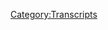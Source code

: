 {{Transcript
    | title         = [[338: March 27-28, 2013]]
    | caption       = [https://knowledgefight.libsyn.com/knowledge-fight-march-27-28-2013 Listen to this episode on Libsyn]
    | episodeNumber = [[338: March 27-28, 2013|338]]
    | length        = 01:17:07
}}

{{MessageBox
    | header     = Warning: Bot Generated Content
    | text       = This transcript was automatically generated by transcription software and likely contains many mistakes and misattributions. Please check the audio for definitive quotes, attribution, and context.
    | image      = N3yvass4myg91.webp
    | imagewidth = 50px
    | id         = warning
}}

{{TranscriptBlock
    | name      = Unknown Speaker
    | timestamp = 00:00:00.000
    | text      = realized adoing
}}

{{TranscriptBlock
    | name      = Unknown Speaker
    | timestamp = 00:00:04.679
    | text      = what
}}

{{TranscriptBlock
    | name      = Unknown Speaker
    | timestamp = 00:00:11.779
    | text      = notella
}}

{{TranscriptBlock
    | name      = Unknown Speaker
    | timestamp = 00:00:11.859
    | text      = now
}}

{{TranscriptBlock
    | name      = Unknown Speaker
    | timestamp = 00:00:12.460
    | text      = now
}}

{{TranscriptBlock
    | name      = Unknown Speaker
    | timestamp = 00:00:15.779
    | text      = c
}}

{{TranscriptBlock
    | name      = Unknown Speaker
    | timestamp = 00:00:26.079
    | text      = Losing as if they're the good guys saying we are the bad guys.
}}

{{TranscriptBlock
    | name      = Unknown Speaker
    | timestamp = 00:00:29.079
    | text      = Knowledge fight.
}}

{{TranscriptBlock
    | name      = Unknown Speaker
    | timestamp = 00:00:30.079
    | text      = Dan and Jordan.
}}

{{TranscriptBlock
    | name      = Unknown Speaker
    | timestamp = 00:00:31.079
    | text      = Knowledge fight.
}}

{{TranscriptBlock
    | name      = Unknown Speaker
    | timestamp = 00:00:32.079
    | text      = Red alert.
}}

{{TranscriptBlock
    | name      = Unknown Speaker
    | timestamp = 00:00:33.079
    | text      = Red alert.
}}

{{TranscriptBlock
    | name      = Unknown Speaker
    | timestamp = 00:00:34.079
    | text      = Red alert.
}}

{{TranscriptBlock
    | name      = Unknown Speaker
    | timestamp = 00:00:35.079
    | text      = Need.
}}

{{TranscriptBlock
    | name      = Unknown Speaker
    | timestamp = 00:00:36.079
    | text      = Need money.
}}

{{TranscriptBlock
    | name      = Unknown Speaker
    | timestamp = 00:00:37.079
    | text      = Red alert.
}}

{{TranscriptBlock
    | name      = Unknown Speaker
    | timestamp = 00:00:38.079
    | text      = Red alert.
}}

{{TranscriptBlock
    | name      = Unknown Speaker
    | timestamp = 00:00:39.079
    | text      = Red alert.
}}

{{TranscriptBlock
    | name      = Unknown Speaker
    | timestamp = 00:00:40.079
    | text      = Andy and Kansas.
}}

{{TranscriptBlock
    | name      = Unknown Speaker
    | timestamp = 00:00:41.079
    | text      = Andy and.
}}

{{TranscriptBlock
    | name      = Unknown Speaker
    | timestamp = 00:00:42.079
    | text      = Andy and.
}}

{{TranscriptBlock
    | name      = Unknown Speaker
    | timestamp = 00:00:43.079
    | text      = Stop it.
}}

{{TranscriptBlock
    | name      = Unknown Speaker
    | timestamp = 00:00:44.079
    | text      = Andy and.
}}

{{TranscriptBlock
    | name      = Unknown Speaker
    | timestamp = 00:00:45.079
    | text      = Andy and Kansas.
}}

{{TranscriptBlock
    | name      = Unknown Speaker
    | timestamp = 00:00:46.079
    | text      = Andy and.
}}

{{TranscriptBlock
    | name      = Unknown Speaker
    | timestamp = 00:00:47.079
    | text      = Andy and.
}}

{{TranscriptBlock
    | name      = Unknown Speaker
    | timestamp = 00:00:48.079
    | text      = It's time to pray.
}}

{{TranscriptBlock
    | name      = Unknown Speaker
    | timestamp = 00:00:49.079
    | text      = Andy and Kansas.
}}

{{TranscriptBlock
    | name      = Unknown Speaker
    | timestamp = 00:00:50.079
    | text      = You're on the air.
}}

{{TranscriptBlock
    | name      = Unknown Speaker
    | timestamp = 00:00:51.079
    | text      = Thanks for holding us.
}}

{{TranscriptBlock
    | name      = Unknown Speaker
    | timestamp = 00:00:52.079
    | text      = Hello Alex.
}}

{{TranscriptBlock
    | name      = Unknown Speaker
    | timestamp = 00:00:53.079
    | text      = I'm a 16th caller.
}}

{{TranscriptBlock
    | name      = Unknown Speaker
    | timestamp = 00:00:54.079
    | text      = I'm a huge fan.
}}

{{TranscriptBlock
    | name      = Unknown Speaker
    | timestamp = 00:00:55.079
    | text      = Knowledgefight.com.
}}

{{TranscriptBlock
    | name      = Unknown Speaker
    | timestamp = 00:00:56.079
    | text      = I love you.
}}

{{TranscriptBlock
    | name      = Unknown Speaker
    | timestamp = 00:00:57.079
    | text      = Hey everybody.
}}

{{TranscriptBlock
    | name      = Unknown Speaker
    | timestamp = 00:00:58.079
    | text      = Welcome back to Knowledge Fight.
}}

{{TranscriptBlock
    | name      = Unknown Speaker
    | timestamp = 00:00:59.079
    | text      = I'm Dan.
}}

{{TranscriptBlock
    | name      = Unknown Speaker
    | timestamp = 00:01:00.079
    | text      = I'm Jordan.
}}

{{TranscriptBlock
    | name      = Unknown Speaker
    | timestamp = 00:01:01.079
    | text      = We're a couple dudes.
}}

{{TranscriptBlock
    | name      = Unknown Speaker
    | timestamp = 00:01:02.079
    | text      = We sit around drink novelty beverages and talk a little bit about Alex Jones.
}}

{{TranscriptBlock
    | name      = Unknown Speaker
    | timestamp = 00:01:06.079
    | text      = Indeed we are Dan.
}}

{{TranscriptBlock
    | name      = Unknown Speaker
    | timestamp = 00:01:08.079
    | text      = Jordan.
}}

{{TranscriptBlock
    | name      = Unknown Speaker
    | timestamp = 00:01:09.079
    | text      = Dan.
}}

{{TranscriptBlock
    | name      = Unknown Speaker
    | timestamp = 00:01:10.079
    | text      = What up?
}}

{{TranscriptBlock
    | name      = Unknown Speaker
    | timestamp = 00:01:11.079
    | text      = What is something that you think you believed longer than you should have?
}}

{{TranscriptBlock
    | name      = Unknown Speaker
    | timestamp = 00:01:15.079
    | text      = Do you know what I mean?
}}

{{TranscriptBlock
    | name      = Unknown Speaker
    | timestamp = 00:01:16.079
    | text      = We could go with the evangelical form of Christianity that I grew up in.
}}

{{TranscriptBlock
    | name      = Unknown Speaker
    | timestamp = 00:01:20.079
    | text      = Well of course.
}}

{{TranscriptBlock
    | name      = Unknown Speaker
    | timestamp = 00:01:21.079
    | text      = Of course.
}}

{{TranscriptBlock
    | name      = Unknown Speaker
    | timestamp = 00:01:22.079
    | text      = I certainly stuck around those corners a little too long.
}}

{{TranscriptBlock
    | name      = Unknown Speaker
    | timestamp = 00:01:23.079
    | text      = How long did you stick around there?
}}

{{TranscriptBlock
    | name      = Unknown Speaker
    | timestamp = 00:01:24.079
    | text      = I was in pretty deep, at least for a number of years.
}}

{{TranscriptBlock
    | name      = Unknown Speaker
    | timestamp = 00:01:28.079
    | text      = I don't know.
}}

{{TranscriptBlock
    | name      = Unknown Speaker
    | timestamp = 00:01:29.079
    | text      = It's a little bit.
}}

{{TranscriptBlock
    | name      = Unknown Speaker
    | timestamp = 00:01:30.079
    | text      = Like 15?
}}

{{TranscriptBlock
    | name      = Unknown Speaker
    | timestamp = 00:01:31.079
    | text      = Yeah, probably.
}}

{{TranscriptBlock
    | name      = Unknown Speaker
    | timestamp = 00:01:32.079
    | text      = 15, 16?
}}

{{TranscriptBlock
    | name      = Unknown Speaker
    | timestamp = 00:01:33.079
    | text      = Yeah.
}}

{{TranscriptBlock
    | name      = Unknown Speaker
    | timestamp = 00:01:34.079
    | text      = But I was deep.
}}

{{TranscriptBlock
    | name      = Unknown Speaker
    | timestamp = 00:01:35.079
    | text      = I was deeply involved in like K-Life and other church organizations.
}}

{{TranscriptBlock
    | name      = Unknown Speaker
    | timestamp = 00:01:39.079
    | text      = My youth group's sermon planning team.
}}

{{TranscriptBlock
    | name      = Unknown Speaker
    | timestamp = 00:01:43.079
    | text      = Ooh, sermon planning team?
}}

{{TranscriptBlock
    | name      = Unknown Speaker
    | timestamp = 00:01:45.079
    | text      = I wasn't even that deep in there.
}}

{{TranscriptBlock
    | name      = Unknown Speaker
    | timestamp = 00:01:47.079
    | text      = I was helping with sound boards for the youth group sermons.
}}

{{TranscriptBlock
    | name      = Unknown Speaker
    | timestamp = 00:01:51.079
    | text      = I did that.
}}

{{TranscriptBlock
    | name      = Unknown Speaker
    | timestamp = 00:01:52.079
    | text      = I played in the youth group band.
}}

{{TranscriptBlock
    | name      = Unknown Speaker
    | timestamp = 00:01:53.079
    | text      = I was not musically talented, but I was on the drama team.
}}

{{TranscriptBlock
    | name      = Unknown Speaker
    | timestamp = 00:01:56.079
    | text      = I like it.
}}

{{TranscriptBlock
    | name      = Unknown Speaker
    | timestamp = 00:01:57.079
    | text      = We did little skits.
}}

{{TranscriptBlock
    | name      = Unknown Speaker
    | timestamp = 00:01:58.079
    | text      = You did little Jesus skits?
}}

{{TranscriptBlock
    | name      = Unknown Speaker
    | timestamp = 00:01:59.079
    | text      = Oh my God.
}}

{{TranscriptBlock
    | name      = Unknown Speaker
    | timestamp = 00:02:01.079
    | text      = Yeah, I was in deep.
}}

{{TranscriptBlock
    | name      = Unknown Speaker
    | timestamp = 00:02:02.079
    | text      = Going to like Camp Canacook.
}}

{{TranscriptBlock
    | name      = Unknown Speaker
    | timestamp = 00:02:05.079
    | text      = Barabbas, what are you up to?
}}

{{TranscriptBlock
    | name      = Unknown Speaker
    | timestamp = 00:02:09.080
    | text      = Looking back, it was probably just as clunky as that.
}}

{{TranscriptBlock
    | name      = Unknown Speaker
    | timestamp = 00:02:12.080
    | text      = But yeah, I don't know.
}}

{{TranscriptBlock
    | name      = Unknown Speaker
    | timestamp = 00:02:14.080
    | text      = I think I believed in not so much.
}}

{{TranscriptBlock
    | name      = Unknown Speaker
    | timestamp = 00:02:18.080
    | text      = I don't look back on the believing in the religion part as negatively
}}

{{TranscriptBlock
    | name      = Unknown Speaker
    | timestamp = 00:02:22.080
    | text      = as much as I did the institutions and the specific church and the people around me.
}}

{{TranscriptBlock
    | name      = Unknown Speaker
    | timestamp = 00:02:28.080
    | text      = I believed in that too long for sure.
}}

{{TranscriptBlock
    | name      = Unknown Speaker
    | timestamp = 00:02:32.080
    | text      = And I've also studied Alex Jones for too long.
}}

{{TranscriptBlock
    | name      = Unknown Speaker
    | timestamp = 00:02:36.080
    | text      = That's a great transition right there.
}}

{{TranscriptBlock
    | name      = Unknown Speaker
    | timestamp = 00:02:38.080
    | text      = Yeah, I guess that's applicable.
}}

{{TranscriptBlock
    | name      = Unknown Speaker
    | timestamp = 00:02:40.080
    | text      = But that's what this podcast is about, that I know a lot about Alex Jones.
}}

{{TranscriptBlock
    | name      = Unknown Speaker
    | timestamp = 00:02:43.080
    | text      = And I only know what you tell me.
}}

{{TranscriptBlock
    | name      = Unknown Speaker
    | timestamp = 00:02:45.080
    | text      = And we both know a disturbingly similar amount about religion.
}}

{{TranscriptBlock
    | name      = Unknown Speaker
    | timestamp = 00:02:48.080
    | text      = And camps.
}}

{{TranscriptBlock
    | name      = Unknown Speaker
    | timestamp = 00:02:49.080
    | text      = Church camps.
}}

{{TranscriptBlock
    | name      = Unknown Speaker
    | timestamp = 00:02:50.080
    | text      = So, Jordan, today what we're going to be doing is we're back in the past.
}}

{{TranscriptBlock
    | name      = Unknown Speaker
    | timestamp = 00:02:53.080
    | text      = We're looking at March 27th and 28th, 2013.
}}

{{TranscriptBlock
    | name      = Unknown Speaker
    | timestamp = 00:02:57.080
    | text      = Loving it.
}}

{{TranscriptBlock
    | name      = Unknown Speaker
    | timestamp = 00:02:58.080
    | text      = And I think this is a day that will be very important.
}}

{{TranscriptBlock
    | name      = Unknown Speaker
    | timestamp = 00:03:02.080
    | text      = It's only fitting that this is on a holiday.
}}

{{TranscriptBlock
    | name      = Unknown Speaker
    | timestamp = 00:03:05.080
    | text      = Right.
}}

{{TranscriptBlock
    | name      = Unknown Speaker
    | timestamp = 00:03:06.080
    | text      = Labor Day episode.
}}

{{TranscriptBlock
    | name      = Unknown Speaker
    | timestamp = 00:03:08.080
    | text      = The real JFK dies on March 28th, 2013.
}}

{{TranscriptBlock
    | name      = Unknown Speaker
    | timestamp = 00:03:11.080
    | text      = That is not what happens, but we will make massive progress today.
}}

{{TranscriptBlock
    | name      = Unknown Speaker
    | timestamp = 00:03:17.080
    | text      = That's what I'll say while I raise my eyebrows at you.
}}

{{TranscriptBlock
    | name      = Unknown Speaker
    | timestamp = 00:03:21.080
    | text      = But before we get to that, we've got to take a moment to say thank you to the people who have signed up and are supporting the show.
}}

{{TranscriptBlock
    | name      = Unknown Speaker
    | timestamp = 00:03:25.080
    | text      = So, first of all, Rick, thank you so much.
}}

{{TranscriptBlock
    | name      = Unknown Speaker
    | timestamp = 00:03:27.080
    | text      = You are now a policy wonk.
}}

{{TranscriptBlock
    | name      = Unknown Speaker
    | timestamp = 00:03:28.080
    | text      = I'm a policy wonk.
}}

{{TranscriptBlock
    | name      = Unknown Speaker
    | timestamp = 00:03:29.080
    | text      = Thank you, Rick.
}}

{{TranscriptBlock
    | name      = Unknown Speaker
    | timestamp = 00:03:30.080
    | text      = Thanks, Rick.
}}

{{TranscriptBlock
    | name      = Unknown Speaker
    | timestamp = 00:03:31.080
    | text      = Oh, boy.
}}

{{TranscriptBlock
    | name      = Unknown Speaker
    | timestamp = 00:03:32.080
    | text      = I can't do that, boys.
}}

{{TranscriptBlock
    | name      = Unknown Speaker
    | timestamp = 00:03:33.080
    | text      = No, you shouldn't.
}}

{{TranscriptBlock
    | name      = Unknown Speaker
    | timestamp = 00:03:34.080
    | text      = No.
}}

{{TranscriptBlock
    | name      = Unknown Speaker
    | timestamp = 00:03:35.080
    | text      = Next, Ruth, thank you so much.
}}

{{TranscriptBlock
    | name      = Unknown Speaker
    | timestamp = 00:03:36.080
    | text      = You are now a policy wonk.
}}

{{TranscriptBlock
    | name      = Unknown Speaker
    | timestamp = 00:03:37.080
    | text      = I'm a policy wonk.
}}

{{TranscriptBlock
    | name      = Unknown Speaker
    | timestamp = 00:03:38.080
    | text      = Thanks, Ruth.
}}

{{TranscriptBlock
    | name      = Unknown Speaker
    | timestamp = 00:03:39.080
    | text      = Next, SeÃ±or Pascuasias.
}}

{{TranscriptBlock
    | name      = Unknown Speaker
    | timestamp = 00:03:42.080
    | text      = Thank you so much.
}}

{{TranscriptBlock
    | name      = Unknown Speaker
    | timestamp = 00:03:43.080
    | text      = You are now a policy wonk.
}}

{{TranscriptBlock
    | name      = Unknown Speaker
    | timestamp = 00:03:44.080
    | text      = I'm a policy wonk.
}}

{{TranscriptBlock
    | name      = Unknown Speaker
    | timestamp = 00:03:46.080
    | text      = Thank you, SeÃ±or.
}}

{{TranscriptBlock
    | name      = Unknown Speaker
    | timestamp = 00:03:47.080
    | text      = SeÃ±or.
}}

{{TranscriptBlock
    | name      = Unknown Speaker
    | timestamp = 00:03:48.080
    | text      = Next, Quinn, thank you so much.
}}

{{TranscriptBlock
    | name      = Unknown Speaker
    | timestamp = 00:03:50.080
    | text      = You are now a policy wonk.
}}

{{TranscriptBlock
    | name      = Unknown Speaker
    | timestamp = 00:03:52.080
    | text      = I'm a policy wonk.
}}

{{TranscriptBlock
    | name      = Unknown Speaker
    | timestamp = 00:03:53.080
    | text      = Thank you, Quinn.
}}

{{TranscriptBlock
    | name      = Unknown Speaker
    | timestamp = 00:03:54.080
    | text      = Thank you, Quinn.
}}

{{TranscriptBlock
    | name      = Unknown Speaker
    | timestamp = 00:03:55.080
    | text      = And also thank you to the Somali Pirates.
}}

{{TranscriptBlock
    | name      = Unknown Speaker
    | timestamp = 00:03:57.080
    | text      = You are all now policy wonks.
}}

{{TranscriptBlock
    | name      = Unknown Speaker
    | timestamp = 00:03:59.080
    | text      = I'm a policy wonk.
}}

{{TranscriptBlock
    | name      = Unknown Speaker
    | timestamp = 00:04:01.080
    | text      = Got to give it up.
}}

{{TranscriptBlock
    | name      = Unknown Speaker
    | timestamp = 00:04:02.080
    | text      = All of them.
}}

{{TranscriptBlock
    | name      = Unknown Speaker
    | timestamp = 00:04:03.080
    | text      = Every one of them?
}}

{{TranscriptBlock
    | name      = Unknown Speaker
    | timestamp = 00:04:04.080
    | text      = I guess.
}}

{{TranscriptBlock
    | name      = Unknown Speaker
    | timestamp = 00:04:05.080
    | text      = The Somali Pirates.
}}

{{TranscriptBlock
    | name      = Unknown Speaker
    | timestamp = 00:04:06.080
    | text      = It's just the you Somali Pirates.
}}

{{TranscriptBlock
    | name      = Unknown Speaker
    | timestamp = 00:04:07.080
    | text      = All right.
}}

{{TranscriptBlock
    | name      = Unknown Speaker
    | timestamp = 00:04:08.080
    | text      = Then finally, I'd like to say thank you to some people who have signed up on an elevated level.
}}

{{TranscriptBlock
    | name      = Unknown Speaker
    | timestamp = 00:04:11.080
    | text      = We appreciate it very much.
}}

{{TranscriptBlock
    | name      = Unknown Speaker
    | timestamp = 00:04:12.080
    | text      = So, Connor, thank you so much.
}}

{{TranscriptBlock
    | name      = Unknown Speaker
    | timestamp = 00:04:14.080
    | text      = Steven, thank you so much.
}}

{{TranscriptBlock
    | name      = Unknown Speaker
    | timestamp = 00:04:15.080
    | text      = And Matty Mick, thank you so much.
}}

{{TranscriptBlock
    | name      = Unknown Speaker
    | timestamp = 00:04:17.079
    | text      = You are all now wonderful technocrats.
}}

{{TranscriptBlock
    | name      = Unknown Speaker
    | timestamp = 00:04:19.079
    | text      = I'm a policy wonk.
}}

{{TranscriptBlock
    | name      = Unknown Speaker
    | timestamp = 00:04:21.079
    | text      = Crikey, mate.
}}

{{TranscriptBlock
    | name      = Unknown Speaker
    | timestamp = 00:04:22.079
    | text      = That's fantastic.
}}

{{TranscriptBlock
    | name      = Unknown Speaker
    | timestamp = 00:04:23.079
    | text      = Have yourself a brew.
}}

{{TranscriptBlock
    | name      = Unknown Speaker
    | timestamp = 00:04:24.079
    | text      = How's your 401k doing, bro?
}}

{{TranscriptBlock
    | name      = Unknown Speaker
    | timestamp = 00:04:25.079
    | text      = All right.
}}

{{TranscriptBlock
    | name      = Unknown Speaker
    | timestamp = 00:04:26.079
    | text      = We got to go full tilt boogie on this, Watson, all right?
}}

{{TranscriptBlock
    | name      = Unknown Speaker
    | timestamp = 00:04:28.079
    | text      = Let's just get down to business.
}}

{{TranscriptBlock
    | name      = Unknown Speaker
    | timestamp = 00:04:29.079
    | text      = We ain't making that money off that heroin.
}}

{{TranscriptBlock
    | name      = Unknown Speaker
    | timestamp = 00:04:31.079
    | text      = Why you pimps so good?
}}

{{TranscriptBlock
    | name      = Unknown Speaker
    | timestamp = 00:04:33.079
    | text      = My neck is freakishly large.
}}

{{TranscriptBlock
    | name      = Unknown Speaker
    | timestamp = 00:04:35.079
    | text      = I declare info war on you.
}}

{{TranscriptBlock
    | name      = Unknown Speaker
    | timestamp = 00:04:38.079
    | text      = Thank you so much, Connor, Steven, and Matty Mick.
}}

{{TranscriptBlock
    | name      = Unknown Speaker
    | timestamp = 00:04:40.079
    | text      = Thank you very much, all three of you.
}}

{{TranscriptBlock
    | name      = Unknown Speaker
    | timestamp = 00:04:42.079
    | text      = If you're out there listening and you're thinking I like what these dudes do, you like this show,
}}

{{TranscriptBlock
    | name      = Unknown Speaker
    | timestamp = 00:04:46.079
    | text      = you could support the show if you'd like by going to our website, knowledgefight.com,
}}

{{TranscriptBlock
    | name      = Unknown Speaker
    | timestamp = 00:04:49.079
    | text      = clicking the button that says support the show, we would appreciate it.
}}

{{TranscriptBlock
    | name      = Unknown Speaker
    | timestamp = 00:04:51.079
    | text      = It'd be nice.
}}

{{TranscriptBlock
    | name      = Unknown Speaker
    | timestamp = 00:04:52.079
    | text      = So, like I said, Jordan, big stuff here ahead of us.
}}

{{TranscriptBlock
    | name      = Unknown Speaker
    | timestamp = 00:04:56.079
    | text      = This may be a shorter episode because I don't have many clips,
}}

{{TranscriptBlock
    | name      = Unknown Speaker
    | timestamp = 00:04:59.079
    | text      = but what we lack in bulk clips, we make up for in big time stuff.
}}

{{TranscriptBlock
    | name      = Unknown Speaker
    | timestamp = 00:05:06.079
    | text      = Alex starts out the 27th by announcing two guests for that day.
}}

{{TranscriptBlock
    | name      = Unknown Speaker
    | timestamp = 00:05:11.079
    | text      = One of them not that important, the other tremendously important.
}}

{{TranscriptBlock
    | name      = Unknown Speaker
    | timestamp = 00:05:16.079
    | text      = The first not that important.
}}

{{TranscriptBlock
    | name      = Unknown Speaker
    | timestamp = 00:05:18.079
    | text      = Coming up today on this Wednesday, the 27th day of March 2013 worldwide broadcast,
}}

{{TranscriptBlock
    | name      = Unknown Speaker
    | timestamp = 00:05:26.079
    | text      = the news websites are infowars.com, and of course we're also streaming video at prisonplanet.tv.
}}

{{TranscriptBlock
    | name      = Unknown Speaker
    | timestamp = 00:05:35.079
    | text      = And again, we are going to be taking your phone calls today.
}}

{{TranscriptBlock
    | name      = Unknown Speaker
    | timestamp = 00:05:41.079
    | text      = Professor Griff, one of the founders of Public Enemy was on with us a few weeks ago,
}}

{{TranscriptBlock
    | name      = Unknown Speaker
    | timestamp = 00:05:45.079
    | text      = and he promised to come back just to take phone calls for an hour on hip hop, rap,
}}

{{TranscriptBlock
    | name      = Unknown Speaker
    | timestamp = 00:05:51.079
    | text      = and government media control of not just it, but rock and roll and other systems that are used to dominate and steer culture.
}}

{{TranscriptBlock
    | name      = Unknown Speaker
    | timestamp = 00:05:59.079
    | text      = Not important.
}}

{{TranscriptBlock
    | name      = Unknown Speaker
    | timestamp = 00:06:00.079
    | text      = Sure, sure, sure.
}}

{{TranscriptBlock
    | name      = Unknown Speaker
    | timestamp = 00:06:02.079
    | text      = Professor Griff comes in and they talk about the 13 bloodlines of the Illuminati.
}}

{{TranscriptBlock
    | name      = Unknown Speaker
    | timestamp = 00:06:05.079
    | text      = Crime duck, yep, yep, yep.
}}

{{TranscriptBlock
    | name      = Unknown Speaker
    | timestamp = 00:06:07.079
    | text      = Okay, it's a lot of esoteric nonsense.
}}

{{TranscriptBlock
    | name      = Unknown Speaker
    | timestamp = 00:06:10.079
    | text      = I like it.
}}

{{TranscriptBlock
    | name      = Unknown Speaker
    | timestamp = 00:06:11.079
    | text      = So that's not important.
}}

{{TranscriptBlock
    | name      = Unknown Speaker
    | timestamp = 00:06:12.079
    | text      = No, I doubt it.
}}

{{TranscriptBlock
    | name      = Unknown Speaker
    | timestamp = 00:06:13.079
    | text      = Now, what is important is Alex's other guest.
}}

{{TranscriptBlock
    | name      = Unknown Speaker
    | timestamp = 00:06:16.079
    | text      = JFK.
}}

{{TranscriptBlock
    | name      = Unknown Speaker
    | timestamp = 00:06:17.079
    | text      = Now, we are also going to be talking to Steve Pechenik today if we can get him on.
}}

{{TranscriptBlock
    | name      = Unknown Speaker
    | timestamp = 00:06:25.079
    | text      = What?
}}

{{TranscriptBlock
    | name      = Unknown Speaker
    | timestamp = 00:06:27.079
    | text      = What?
}}

{{TranscriptBlock
    | name      = Unknown Speaker
    | timestamp = 00:06:28.079
    | text      = Finally, Steve Pechenik.
}}

{{TranscriptBlock
    | name      = Unknown Speaker
    | timestamp = 00:06:30.079
    | text      = The Steve, Stevie P's showing up?
}}

{{TranscriptBlock
    | name      = Unknown Speaker
    | timestamp = 00:06:31.079
    | text      = It's taken months of listening to these episodes, but finally Steve Pechenik has shown up.
}}

{{TranscriptBlock
    | name      = Unknown Speaker
    | timestamp = 00:06:36.079
    | text      = Professor Griff and the Professor of Propaganda on the same show.
}}

{{TranscriptBlock
    | name      = Unknown Speaker
    | timestamp = 00:06:40.079
    | text      = Two of America's most wanted, the same motherfucking place at the same motherfucking time.
}}

{{TranscriptBlock
    | name      = Unknown Speaker
    | timestamp = 00:06:46.079
    | text      = Professor Griff, Dr. Steve Pechenik.
}}

{{TranscriptBlock
    | name      = Unknown Speaker
    | timestamp = 00:06:49.079
    | text      = I have long held an opinion that Steve Pechenik is the reason that Alex believes in the crisis actors narrative at Sandy Hook.
}}

{{TranscriptBlock
    | name      = Unknown Speaker
    | timestamp = 00:06:58.079
    | text      = Sandy Hook has been something that I have thought about as, like, well, it's probably the case.
}}

{{TranscriptBlock
    | name      = Unknown Speaker
    | timestamp = 00:07:05.079
    | text      = Right.
}}

{{TranscriptBlock
    | name      = Unknown Speaker
    | timestamp = 00:07:06.079
    | text      = Steve Pechenik is somebody who has lured Alex down terrible roads repeatedly throughout his career.
}}

{{TranscriptBlock
    | name      = Unknown Speaker
    | timestamp = 00:07:11.079
    | text      = And it only makes sense that, like, since we do know that he is a crisis actors guy.
}}

{{TranscriptBlock
    | name      = Unknown Speaker
    | timestamp = 00:07:16.079
    | text      = Oh, he loves him.
}}

{{TranscriptBlock
    | name      = Unknown Speaker
    | timestamp = 00:07:17.079
    | text      = To the present day, even about Sandy Hook.
}}

{{TranscriptBlock
    | name      = Unknown Speaker
    | timestamp = 00:07:19.079
    | text      = Yeah, the only thing he doesn't believe is a crisis actor is a hurricane.
}}

{{TranscriptBlock
    | name      = Unknown Speaker
    | timestamp = 00:07:23.079
    | text      = Yeah, he does not, and he does not like it when you are rude.
}}

{{TranscriptBlock
    | name      = Unknown Speaker
    | timestamp = 00:07:26.079
    | text      = He doesn't appreciate it.
}}

{{TranscriptBlock
    | name      = Unknown Speaker
    | timestamp = 00:07:27.079
    | text      = So I have been long waiting, Steve Pechenik showing up on Alex's show in 2013, because it seems to me like that's where things are going to go bad.
}}

{{TranscriptBlock
    | name      = Unknown Speaker
    | timestamp = 00:07:38.079
    | text      = Yeah.
}}

{{TranscriptBlock
    | name      = Unknown Speaker
    | timestamp = 00:07:39.079
    | text      = And today, March 27th, Steve Pechenik makes his first appearance on the broadcast.
}}

{{TranscriptBlock
    | name      = Unknown Speaker
    | timestamp = 00:07:44.079
    | text      = Well, not the first ever, but the first in this time frame.
}}

{{TranscriptBlock
    | name      = Unknown Speaker
    | timestamp = 00:07:47.079
    | text      = Yeah, the appearance that is going to have you fists up in the air going like, I finally got one prediction right.
}}

{{TranscriptBlock
    | name      = Unknown Speaker
    | timestamp = 00:07:55.079
    | text      = We'll see.
}}

{{TranscriptBlock
    | name      = Unknown Speaker
    | timestamp = 00:07:56.079
    | text      = God damn it.
}}

{{TranscriptBlock
    | name      = Unknown Speaker
    | timestamp = 00:07:57.079
    | text      = So in this episode, Alex is on some narratives.
}}

{{TranscriptBlock
    | name      = Unknown Speaker
    | timestamp = 00:08:02.079
    | text      = His big one is that he's found a story in Wired about press releases and news stories written by robots.
}}

{{TranscriptBlock
    | name      = Unknown Speaker
    | timestamp = 00:08:10.079
    | text      = OK.
}}

{{TranscriptBlock
    | name      = Unknown Speaker
    | timestamp = 00:08:11.079
    | text      = And how this is going to spiral out of control.
}}

{{TranscriptBlock
    | name      = Unknown Speaker
    | timestamp = 00:08:13.079
    | text      = And autocomplete.
}}

{{TranscriptBlock
    | name      = Unknown Speaker
    | timestamp = 00:08:15.079
    | text      = He's against it.
}}

{{TranscriptBlock
    | name      = Unknown Speaker
    | timestamp = 00:08:16.079
    | text      = He has no idea.
}}

{{TranscriptBlock
    | name      = Unknown Speaker
    | timestamp = 00:08:17.079
    | text      = And a couple of years ago, we discovered stories that were out there that that clearly had been written by a robot.
}}

{{TranscriptBlock
    | name      = Unknown Speaker
    | timestamp = 00:08:28.079
    | text      = But now they're getting good enough where they're just going to have government press releases that are then rewritten.
}}

{{TranscriptBlock
    | name      = Unknown Speaker
    | timestamp = 00:08:33.080
    | text      = So they're, quote, original and have the local name put on it.
}}

{{TranscriptBlock
    | name      = Unknown Speaker
    | timestamp = 00:08:36.080
    | text      = And of course, the humans will be removed there.
}}

{{TranscriptBlock
    | name      = Unknown Speaker
    | timestamp = 00:08:40.080
    | text      = And that's why they've told the White House press corps.
}}

{{TranscriptBlock
    | name      = Unknown Speaker
    | timestamp = 00:08:42.080
    | text      = They even told, you know, Politico this.
}}

{{TranscriptBlock
    | name      = Unknown Speaker
    | timestamp = 00:08:44.080
    | text      = If you don't totally toe the line, if you ever make one snide comment about the White House, you will never be in the press conference.
}}

{{TranscriptBlock
    | name      = Unknown Speaker
    | timestamp = 00:08:51.080
    | text      = You will never be given the press release because it's all who gets the press release and the access.
}}

{{TranscriptBlock
    | name      = Unknown Speaker
    | timestamp = 00:08:56.080
    | text      = And now they're saying they said this a month ago, they may go to a virtual president where it's a hologram, a hologram recording of him.
}}

{{TranscriptBlock
    | name      = Unknown Speaker
    | timestamp = 00:09:04.080
    | text      = And then it'll be a full hologram composite where they just write the words.
}}

{{TranscriptBlock
    | name      = Unknown Speaker
    | timestamp = 00:09:08.080
    | text      = And it's not even a recording of Obama.
}}

{{TranscriptBlock
    | name      = Unknown Speaker
    | timestamp = 00:09:10.080
    | text      = It's just a video simulation.
}}

{{TranscriptBlock
    | name      = Unknown Speaker
    | timestamp = 00:09:12.080
    | text      = They're going to. And by the way, this is the plan.
}}

{{TranscriptBlock
    | name      = Unknown Speaker
    | timestamp = 00:09:15.080
    | text      = Now, it's interesting to me that, you know, Trump has kicked a lot of people out of the press room.
}}

{{TranscriptBlock
    | name      = Unknown Speaker
    | timestamp = 00:09:21.080
    | text      = I just wrote down one more for the list of that guy's an authoritarian leader to I love my authoritarian leader.
}}

{{TranscriptBlock
    | name      = Unknown Speaker
    | timestamp = 00:09:28.080
    | text      = He's got to kick them out. They're making snide comments.
}}

{{TranscriptBlock
    | name      = Unknown Speaker
    | timestamp = 00:09:30.080
    | text      = They're making snide comments in the press box. What are you going to do?
}}

{{TranscriptBlock
    | name      = Unknown Speaker
    | timestamp = 00:09:33.080
    | text      = Also, this hasn't happened, but I can very easily imagine a scenario where Alex is like, of course, Trump sends a hologram to his rallies.
}}

{{TranscriptBlock
    | name      = Unknown Speaker
    | timestamp = 00:09:41.080
    | text      = He's too busy. Yeah. He's trying to save the country. He's got to send a hologram.
}}

{{TranscriptBlock
    | name      = Unknown Speaker
    | timestamp = 00:09:45.080
    | text      = Also, how else is he going to realistically shake hands with Tupac?
}}

{{TranscriptBlock
    | name      = Unknown Speaker
    | timestamp = 00:09:49.080
    | text      = You can't shake hands with a hologram, but the hologram can.
}}

{{TranscriptBlock
    | name      = Unknown Speaker
    | timestamp = 00:09:52.080
    | text      = It's it seems like something that we're very close to Alex being completely fine with.
}}

{{TranscriptBlock
    | name      = Unknown Speaker
    | timestamp = 00:09:56.080
    | text      = Oh, yeah. For sure.
}}

{{TranscriptBlock
    | name      = Unknown Speaker
    | timestamp = 00:09:58.080
    | text      = I don't know how much credence there is to the idea that the plan is to make a holographic Obama.
}}

{{TranscriptBlock
    | name      = Unknown Speaker
    | timestamp = 00:10:04.080
    | text      = And time has shown that that does not appear to have happened yet.
}}

{{TranscriptBlock
    | name      = Unknown Speaker
    | timestamp = 00:10:07.080
    | text      = Although, how would we know the whole? Do you remember the Hall of Presidents where they're using those automaton?
}}

{{TranscriptBlock
    | name      = Unknown Speaker
    | timestamp = 00:10:13.080
    | text      = Sure. Now, one, they're going to eventually take over and control the earth.
}}

{{TranscriptBlock
    | name      = Unknown Speaker
    | timestamp = 00:10:17.080
    | text      = Naturally, the Hall of Presidents automatons will become the actual presidential hall.
}}

{{TranscriptBlock
    | name      = Unknown Speaker
    | timestamp = 00:10:23.080
    | text      = And two, when they have those, when the automatons are running everything, they're going to need their own version of the automatons for people to walk.
}}

{{TranscriptBlock
    | name      = Unknown Speaker
    | timestamp = 00:10:31.080
    | text      = Well, obviously, for cyborgs to walk into and see the presidents of the past.
}}

{{TranscriptBlock
    | name      = Unknown Speaker
    | timestamp = 00:10:35.080
    | text      = So naturally, they're going to switch to holograms. Obama's going to be in there. Call it. Nailed it.
}}

{{TranscriptBlock
    | name      = Unknown Speaker
    | timestamp = 00:10:41.080
    | text      = This makes sense.
}}

{{TranscriptBlock
    | name      = Unknown Speaker
    | timestamp = 00:10:42.080
    | text      = Alex nailed this one. I'm going to give it to him 100 percent.
}}

{{TranscriptBlock
    | name      = Unknown Speaker
    | timestamp = 00:10:44.080
    | text      = All right. Let's see if you give him this one.
}}

{{TranscriptBlock
    | name      = Unknown Speaker
    | timestamp = 00:10:46.080
    | text      = Because he starts rambling and spiraling out.
}}

{{TranscriptBlock
    | name      = Unknown Speaker
    | timestamp = 00:10:49.080
    | text      = And, you know, like the holographic president and the prerecorded speeches and all this stuff is, you know, it's all part because the Illuminati is going to take over.
}}

{{TranscriptBlock
    | name      = Unknown Speaker
    | timestamp = 00:10:59.080
    | text      = Sure. Sure.
}}

{{TranscriptBlock
    | name      = Unknown Speaker
    | timestamp = 00:11:00.080
    | text      = You've got to fight back now for these press releases or whatever, because if you don't, the Illuminati will take over.
}}

{{TranscriptBlock
    | name      = Unknown Speaker
    | timestamp = 00:11:07.080
    | text      = And when they do, you're dead.
}}

{{TranscriptBlock
    | name      = Unknown Speaker
    | timestamp = 00:11:09.080
    | text      = That sounds right.
}}

{{TranscriptBlock
    | name      = Unknown Speaker
    | timestamp = 00:11:10.080
    | text      = Now, Alex makes this argument and then relies on what I would call shoddy evidence.
}}

{{TranscriptBlock
    | name      = Unknown Speaker
    | timestamp = 00:11:16.080
    | text      = You're not going to be allowed to go play volleyball by the beach when this all comes in. You're going to be killed.
}}

{{TranscriptBlock
    | name      = Unknown Speaker
    | timestamp = 00:11:21.080
    | text      = And they've all said that. You're dead.
}}

{{TranscriptBlock
    | name      = Unknown Speaker
    | timestamp = 00:11:23.080
    | text      = Kurzweil says you'll be like a bug. We'll just step on you. We won't even recognize you. We are preparing to become God.
}}

{{TranscriptBlock
    | name      = Unknown Speaker
    | timestamp = 00:11:29.080
    | text      = I don't believe in God yet. I am going to become God. I am going to invent God. I am going to cybernetically merge.
}}

{{TranscriptBlock
    | name      = Unknown Speaker
    | timestamp = 00:11:35.080
    | text      = And you've got all these camp followers going, yes, we're going to live forever, too. We're going to be part of it like lemmings off a cliff.
}}

{{TranscriptBlock
    | name      = Unknown Speaker
    | timestamp = 00:11:41.080
    | text      = You are not meant to travel to the next level.
}}

{{TranscriptBlock
    | name      = Unknown Speaker
    | timestamp = 00:11:45.080
    | text      = Go watch the Illuminati treatise on record by the inventor of the communications satellite and so much more.
}}

{{TranscriptBlock
    | name      = Unknown Speaker
    | timestamp = 00:11:53.080
    | text      = The OSS black op commander, the man who wrote 2001 Space Odyssey.
}}

{{TranscriptBlock
    | name      = Unknown Speaker
    | timestamp = 00:12:00.080
    | text      = Oh, there we go.
}}

{{TranscriptBlock
    | name      = Unknown Speaker
    | timestamp = 00:12:02.080
    | text      = You go look at the top technocrat black ops commander and what he told you, by the third 2001 book, you all take microchips and worship Lucifer.
}}

{{TranscriptBlock
    | name      = Unknown Speaker
    | timestamp = 00:12:13.080
    | text      = That's the plan.
}}

{{TranscriptBlock
    | name      = Unknown Speaker
    | timestamp = 00:12:15.080
    | text      = Okay. So we got the 2001 Space Odyssey books or movies, probably.
}}

{{TranscriptBlock
    | name      = Unknown Speaker
    | timestamp = 00:12:21.080
    | text      = All the way up to number three, which I believe is 2003 Space Odyssey.
}}

{{TranscriptBlock
    | name      = Unknown Speaker
    | timestamp = 00:12:25.080
    | text      = Right, absolutely. So good, good, good, good, good evidence so far.
}}

{{TranscriptBlock
    | name      = Unknown Speaker
    | timestamp = 00:12:30.080
    | text      = I like that as an 80s movie villain. No volleyball! You die! Those are the options.
}}

{{TranscriptBlock
    | name      = Unknown Speaker
    | timestamp = 00:12:36.080
    | text      = That's why Alex Lowe's Top Gun. Classic volleyball movie.
}}

{{TranscriptBlock
    | name      = Unknown Speaker
    | timestamp = 00:12:40.080
    | text      = Volleyball freedom movie. It's all about the freedom to volleyball.
}}

{{TranscriptBlock
    | name      = Unknown Speaker
    | timestamp = 00:12:44.080
    | text      = Yeah. So I mean, that's just indicative of how all this goes. If I cut out every single instance of Alex saying something and then being like,
}}

{{TranscriptBlock
    | name      = Unknown Speaker
    | timestamp = 00:12:51.080
    | text      = we know this because of the revealed plan in X science fiction movie, it would get, that would be our whole show, quite frankly.
}}

{{TranscriptBlock
    | name      = Unknown Speaker
    | timestamp = 00:12:58.080
    | text      = He does it all the fucking time and never takes into account, like, what about all the other things X person wrote?
}}

{{TranscriptBlock
    | name      = Unknown Speaker
    | timestamp = 00:13:05.080
    | text      = Like, what about all of these? It's, it's maddening. It's maddening that the idea that this could be so clunky and still people would be like,
}}

{{TranscriptBlock
    | name      = Unknown Speaker
    | timestamp = 00:13:15.080
    | text      = oh, that makes sense. Yeah, yeah, yeah. That's wild.
}}

{{TranscriptBlock
    | name      = Unknown Speaker
    | timestamp = 00:13:18.080
    | text      = I'm really surprised that, is it, have we never had a Harrison Bergeron reference? Or have we?
}}

{{TranscriptBlock
    | name      = Unknown Speaker
    | timestamp = 00:13:25.080
    | text      = Maybe a guest. Maybe a guest? Probably a guest.
}}

{{TranscriptBlock
    | name      = Unknown Speaker
    | timestamp = 00:13:28.080
    | text      = Because it seems like it should be nonstop Harrison Bergeron references, you know?
}}

{{TranscriptBlock
    | name      = Unknown Speaker
    | timestamp = 00:13:32.080
    | text      = Yeah. I, uh, I know that I have had that thought and it makes me think that a guest probably brought it up.
}}

{{TranscriptBlock
    | name      = Unknown Speaker
    | timestamp = 00:13:39.080
    | text      = But I don't, I don't remember Alex talking about it a lot, but in this next clip, Jordan.
}}

{{TranscriptBlock
    | name      = Unknown Speaker
    | timestamp = 00:13:44.080
    | text      = Yeah. So this isn't the Project Camelot episode.
}}

{{TranscriptBlock
    | name      = Unknown Speaker
    | timestamp = 00:13:46.080
    | text      = Right. But we do get to talk about aliens a tiny bit.
}}

{{TranscriptBlock
    | name      = Unknown Speaker
    | timestamp = 00:13:49.080
    | text      = A little bit. And so Carrie Cassidy over Project Camelot, she believes that the gray aliens are working for the reptilians.
}}

{{TranscriptBlock
    | name      = Unknown Speaker
    | timestamp = 00:13:59.080
    | text      = Right. They're the little worker bees that run around and kidnap people and terrify them and all that good stuff.
}}

{{TranscriptBlock
    | name      = Unknown Speaker
    | timestamp = 00:14:05.080
    | text      = And the reptilians are the bad guys. Well, they're the underlings of the bad guys.
}}

{{TranscriptBlock
    | name      = Unknown Speaker
    | timestamp = 00:14:10.080
    | text      = Yes. Gotcha. They're not, uh, they're not the big bad.
}}

{{TranscriptBlock
    | name      = Unknown Speaker
    | timestamp = 00:14:12.080
    | text      = Gotcha. Gotcha. Alex has a slightly different take on gray aliens.
}}

{{TranscriptBlock
    | name      = Unknown Speaker
    | timestamp = 00:14:16.080
    | text      = Okay. Just like, you know, gray aliens in the Hollywood movies communicating with each other with computer assisted telepathy.
}}

{{TranscriptBlock
    | name      = Unknown Speaker
    | timestamp = 00:14:26.080
    | text      = The whole gray thing is a template program to condition you to accept that that's what we're going to look like in the future.
}}

{{TranscriptBlock
    | name      = Unknown Speaker
    | timestamp = 00:14:33.080
    | text      = And the grays are humans from the future. That is not really real.
}}

{{TranscriptBlock
    | name      = Unknown Speaker
    | timestamp = 00:14:37.080
    | text      = As far as I understand it from the highest level Illuminati information.
}}

{{TranscriptBlock
    | name      = Unknown Speaker
    | timestamp = 00:14:41.080
    | text      = And I'm laying down some hardcore info on here today because this is the plan.
}}

{{TranscriptBlock
    | name      = Unknown Speaker
    | timestamp = 00:14:45.080
    | text      = What the fuck? Gray aliens in movies are an Illuminati conditioning device in order to make you think that that's what we will be in the future.
}}

{{TranscriptBlock
    | name      = Unknown Speaker
    | timestamp = 00:14:56.080
    | text      = Oh boy. But now what I'm going to tell you right now is going to blow your mind.
}}

{{TranscriptBlock
    | name      = Unknown Speaker
    | timestamp = 00:15:00.080
    | text      = That is not real. Right. Based on everything I've read of high end Illuminati releases.
}}

{{TranscriptBlock
    | name      = Unknown Speaker
    | timestamp = 00:15:07.080
    | text      = And there's only one place you could get that kind of information.
}}

{{TranscriptBlock
    | name      = Unknown Speaker
    | timestamp = 00:15:10.080
    | text      = Arthur C. Clarke's books. I guess. I would love for him to provide this high level Illuminati document or whatever.
}}

{{TranscriptBlock
    | name      = Unknown Speaker
    | timestamp = 00:15:19.080
    | text      = I would love any of this to be available.
}}

{{TranscriptBlock
    | name      = Unknown Speaker
    | timestamp = 00:15:22.080
    | text      = I think it's Robert Highline's books actually is what disproves Arthur C. Clarke's books.
}}

{{TranscriptBlock
    | name      = Unknown Speaker
    | timestamp = 00:15:27.080
    | text      = Childhood Xans or some shit. Yeah. Okay. Great.
}}

{{TranscriptBlock
    | name      = Unknown Speaker
    | timestamp = 00:15:31.080
    | text      = So Alex you know he's talking about all this this kind of you know this 2001 Space Odyssey nonsense the gray aliens are you know the the Illuminati believes X Y or Z but he doesn't believe this.
}}

{{TranscriptBlock
    | name      = Unknown Speaker
    | timestamp = 00:15:45.080
    | text      = He needs to give himself the veneer of rationality. So he always retreats behind the I don't believe this stuff.
}}

{{TranscriptBlock
    | name      = Unknown Speaker
    | timestamp = 00:15:52.080
    | text      = Look they think they're worshipping the Illuminati do I don't necessarily believe that they're communing with Satan and he's giving them plans that I will yell about that all the time.
}}

{{TranscriptBlock
    | name      = Unknown Speaker
    | timestamp = 00:16:00.080
    | text      = Of course. But that's just because it's what they believe. And they are.
}}

{{TranscriptBlock
    | name      = Unknown Speaker
    | timestamp = 00:16:04.080
    | text      = Right. So he gets into a little bit of that in this next clip.
}}

{{TranscriptBlock
    | name      = Unknown Speaker
    | timestamp = 00:16:08.080
    | text      = I don't know if they're going to achieve this. It doesn't mean I believe this.
}}

{{TranscriptBlock
    | name      = Unknown Speaker
    | timestamp = 00:16:13.080
    | text      = I'm reporting as a sociologist as an anthropologist as a psychologist as a historian as a red blooded American and a Texan who studied enemy operations.
}}

{{TranscriptBlock
    | name      = Unknown Speaker
    | timestamp = 00:16:23.080
    | text      = The enemy mindset one of what they believe in what they stand for what their plan is just got chills as a organic expression of humanity which they even predicted in their own publications that we would arrive and they're and they're ready for us.
}}

{{TranscriptBlock
    | name      = Unknown Speaker
    | timestamp = 00:16:39.080
    | text      = They call us gallant and beautiful people who will have to be exterminated.
}}

{{TranscriptBlock
    | name      = Unknown Speaker
    | timestamp = 00:16:43.080
    | text      = They say it's painful what they have to do but it's for a greater good after we're all gone. That's H.G. Wells I just quoted in his book The New World Order.
}}

{{TranscriptBlock
    | name      = Unknown Speaker
    | timestamp = 00:16:57.080
    | text      = I got Arthur Schlesinger.
}}

{{TranscriptBlock
    | name      = Unknown Speaker
    | timestamp = 00:16:59.080
    | text      = OK.
}}

{{TranscriptBlock
    | name      = Unknown Speaker
    | timestamp = 00:17:01.080
    | text      = Why don't you just throw a little brag. Hey I can quote other people too.
}}

{{TranscriptBlock
    | name      = Unknown Speaker
    | timestamp = 00:17:06.079
    | text      = Yeah. Can't quote Thomas Jefferson though I'll tell you that right now. Can't with any consistency. So this is a reference to that same quote that Alex misuses from H.G. Wells book The New World Order all the time.
}}

{{TranscriptBlock
    | name      = Unknown Speaker
    | timestamp = 00:17:17.079
    | text      = He misuses it constantly. It's almost as if he only read this one paragraph that book not understood it and decided to base a lot of his ideas about the world and the globalists on that misunderstanding in discussing how he observed the world was generally trending towards
}}

{{TranscriptBlock
    | name      = Unknown Speaker
    | timestamp = 00:17:34.079
    | text      = greater social democracy. H.G. Wells says quote nor does it alter the fact that even when the struggle seems to be drifting definitely towards a world social democracy there may still be very great delays and disappointments before it becomes an efficient and
}}

{{TranscriptBlock
    | name      = Unknown Speaker
    | timestamp = 00:17:47.079
    | text      = beneficial world system. Countless people from Maharajas to millionaires and from Pukka Sahibs to pretty ladies will hate The New World Order be rendered unhappy by frustration of their passions and ambitions through its advent and will die protesting against it. When we attempt to estimate its promise we have to bear in mind the distress of a generation or so of malcontents many of them quite gallant and graceful looking people.
}}

{{TranscriptBlock
    | name      = Unknown Speaker
    | timestamp = 00:18:11.079
    | text      = The list of people he's saying will be against social democracy are the very top of the prevailing social hierarchy. The millionaires, kings, colonialists and aristocrats. When Wells makes reference to gallant and graceful looking people he's expressing a feeling that monsters are not always grotesque and often actually beautiful.
}}

{{TranscriptBlock
    | name      = Unknown Speaker
    | timestamp = 00:18:28.079
    | text      = Alex seems to think that the passage is about himself and that Wells is expressing a sense that eventually patriots would show up to counter these nefarious plans he's putting out and that these patriots would be gallant and really hot.
}}

{{TranscriptBlock
    | name      = Unknown Speaker
    | timestamp = 00:18:41.079
    | text      = And that fits perfectly in with Alex's self-designed mythology but it doesn't match with the point Wells is making at all. Much like Alex's interpretation of scripture this is an act of eisegesis and it only makes sense if you understand that Alex read this paragraph trying to find support for the things that he already believed.
}}

{{TranscriptBlock
    | name      = Unknown Speaker
    | timestamp = 00:18:57.079
    | text      = This pattern along with tons of other behaviors make Alex a terrible sociologist, terrible anthropologist, terrible psychologist and terrible historian which are all labels he has no business giving himself. This is nonsense.
}}

{{TranscriptBlock
    | name      = Unknown Speaker
    | timestamp = 00:19:09.079
    | text      = The biggest one that was missing is literary critic. It's kind of amazing how much credit he gives himself for everything but the one thing that could be applied to this particular circumstance.
}}

{{TranscriptBlock
    | name      = Unknown Speaker
    | timestamp = 00:19:22.079
    | text      = I'm a sociologist, a psychologist, a historian, an anthropologist. I am also illiterate functionally.
}}

{{TranscriptBlock
    | name      = Unknown Speaker
    | timestamp = 00:19:28.079
    | text      = No but we could put you into English 1. That'd be great.
}}

{{TranscriptBlock
    | name      = Unknown Speaker
    | timestamp = 00:19:31.079
    | text      = So I find that to be so fascinating on a very minute level that H.G. Wells they talked about how the opposing forces will eventually show up and that they'll be beautiful and gallant and heroic and it sucks they have to kill all of us but it has to be done. That's completely out of line with what Wells is expressing.
}}

{{TranscriptBlock
    | name      = Unknown Speaker
    | timestamp = 00:19:54.079
    | text      = It is also however him existing within exactly what H.G. Wells was expressing. He is that millionaire who is going to die miserably.
}}

{{TranscriptBlock
    | name      = Unknown Speaker
    | timestamp = 00:20:07.079
    | text      = But when H.G. Wells wrote that billionaire meant a lot different than it does in present day. Alex is ascribing to himself that high social status that he probably doesn't merit.
}}

{{TranscriptBlock
    | name      = Unknown Speaker
    | timestamp = 00:20:20.079
    | text      = Like compared to Maharajas and millionaires at the time of that book's writing he's nowhere near that level.
}}

{{TranscriptBlock
    | name      = Unknown Speaker
    | timestamp = 00:20:28.079
    | text      = No.
}}

{{TranscriptBlock
    | name      = Unknown Speaker
    | timestamp = 00:20:29.079
    | text      = But he fancies himself to be in that conversation.
}}

{{TranscriptBlock
    | name      = Unknown Speaker
    | timestamp = 00:20:32.079
    | text      = But I mean in that level was also like Pretty Ladies.
}}

{{TranscriptBlock
    | name      = Unknown Speaker
    | timestamp = 00:20:36.079
    | text      = Pretty Ladies also has a specific connotation.
}}

{{TranscriptBlock
    | name      = Unknown Speaker
    | timestamp = 00:20:39.079
    | text      = I know.
}}

{{TranscriptBlock
    | name      = Unknown Speaker
    | timestamp = 00:20:40.079
    | text      = Like high end socialites.
}}

{{TranscriptBlock
    | name      = Unknown Speaker
    | timestamp = 00:20:43.079
    | text      = Right.
}}

{{TranscriptBlock
    | name      = Unknown Speaker
    | timestamp = 00:20:44.079
    | text      = Aristocrats.
}}

{{TranscriptBlock
    | name      = Unknown Speaker
    | timestamp = 00:20:45.079
    | text      = Anyways the point being he is going to die malcontent.
}}

{{TranscriptBlock
    | name      = Unknown Speaker
    | timestamp = 00:20:48.079
    | text      = Yes.
}}

{{TranscriptBlock
    | name      = Unknown Speaker
    | timestamp = 00:20:49.079
    | text      = Fighting against the very thing that would improve his life.
}}

{{TranscriptBlock
    | name      = Unknown Speaker
    | timestamp = 00:20:52.079
    | text      = That is true.
}}

{{TranscriptBlock
    | name      = Unknown Speaker
    | timestamp = 00:20:53.079
    | text      = Yes.
}}

{{TranscriptBlock
    | name      = Unknown Speaker
    | timestamp = 00:20:54.079
    | text      = That seems to be inevitable.
}}

{{TranscriptBlock
    | name      = Unknown Speaker
    | timestamp = 00:20:55.079
    | text      = Jesus.
}}

{{TranscriptBlock
    | name      = Unknown Speaker
    | timestamp = 00:20:56.079
    | text      = So Alex takes some calls here on this show and he gets a caller who wants to talk about how the Catholic Church wants his guns.
}}

{{TranscriptBlock
    | name      = Unknown Speaker
    | timestamp = 00:21:03.079
    | text      = And then at the end of this if you listen very carefully he gives a citation for some of his beliefs and it's deeply troubling.
}}

{{TranscriptBlock
    | name      = Unknown Speaker
    | timestamp = 00:21:12.079
    | text      = Nobody I know of so far has responded to an article that of February 25th it's an article in either it's America or Catholic America magazine.
}}

{{TranscriptBlock
    | name      = Unknown Speaker
    | timestamp = 00:21:23.079
    | text      = They have an article on the 25th of February issue.
}}

{{TranscriptBlock
    | name      = Unknown Speaker
    | timestamp = 00:21:26.079
    | text      = Actually I have an article in there that I read that they are calling for the repeal of the second amendment.
}}

{{TranscriptBlock
    | name      = Unknown Speaker
    | timestamp = 00:21:31.079
    | text      = And I've heard nobody respond to the Vatican or Rome doing this or any other religion.
}}

{{TranscriptBlock
    | name      = Unknown Speaker
    | timestamp = 00:21:37.079
    | text      = It is actually I did see that.
}}

{{TranscriptBlock
    | name      = Unknown Speaker
    | timestamp = 00:21:39.079
    | text      = I saw some Catholic publication.
}}

{{TranscriptBlock
    | name      = Unknown Speaker
    | timestamp = 00:21:42.079
    | text      = I actually searched in it because I scanned through XM and they have like a Catholic channel on there and I just stopped and listened to it.
}}

{{TranscriptBlock
    | name      = Unknown Speaker
    | timestamp = 00:21:49.079
    | text      = What?
}}

{{TranscriptBlock
    | name      = Unknown Speaker
    | timestamp = 00:21:50.079
    | text      = They were talking about a Vatican release that the second amendment.
}}

{{TranscriptBlock
    | name      = Unknown Speaker
    | timestamp = 00:21:55.079
    | text      = There it is.
}}

{{TranscriptBlock
    | name      = Unknown Speaker
    | timestamp = 00:21:56.079
    | text      = Repeal the second amendment.
}}

{{TranscriptBlock
    | name      = Unknown Speaker
    | timestamp = 00:21:58.079
    | text      = The National Catholic Review.
}}

{{TranscriptBlock
    | name      = Unknown Speaker
    | timestamp = 00:22:00.079
    | text      = Isn't that the official Catholic?
}}

{{TranscriptBlock
    | name      = Unknown Speaker
    | timestamp = 00:22:02.079
    | text      = Yes it is.
}}

{{TranscriptBlock
    | name      = Unknown Speaker
    | timestamp = 00:22:03.079
    | text      = And also they over the years Rome hates the American Constitution.
}}

{{TranscriptBlock
    | name      = Unknown Speaker
    | timestamp = 00:22:08.079
    | text      = Sure.
}}

{{TranscriptBlock
    | name      = Unknown Speaker
    | timestamp = 00:22:09.079
    | text      = And it's proven also by if you ever can get a hold of it through maybe check publications.
}}

{{TranscriptBlock
    | name      = Unknown Speaker
    | timestamp = 00:22:12.079
    | text      = It's called 50 Years in the Church of Rome by Father Jack Chanak.
}}

{{TranscriptBlock
    | name      = Unknown Speaker
    | timestamp = 00:22:15.079
    | text      = Guys do me a favor.
}}

{{TranscriptBlock
    | name      = Unknown Speaker
    | timestamp = 00:22:16.079
    | text      = Print me that article because I actually did see that.
}}

{{TranscriptBlock
    | name      = Unknown Speaker
    | timestamp = 00:22:19.079
    | text      = I don't know if Alex did actually scan around on XM and find a Catholic channel but this isn't like a fake thing.
}}

{{TranscriptBlock
    | name      = Unknown Speaker
    | timestamp = 00:22:25.079
    | text      = This actually is real.
}}

{{TranscriptBlock
    | name      = Unknown Speaker
    | timestamp = 00:22:27.079
    | text      = Yeah.
}}

{{TranscriptBlock
    | name      = Unknown Speaker
    | timestamp = 00:22:28.079
    | text      = It was an op-ed published in the Catholic magazine America where the author posited that the best way, possibly the only way, that this country was going to ever have sensible gun laws is if we repeal the second amendment.
}}

{{TranscriptBlock
    | name      = Unknown Speaker
    | timestamp = 00:22:37.079
    | text      = This wasn't necessarily a call to outright ban guns.
}}

{{TranscriptBlock
    | name      = Unknown Speaker
    | timestamp = 00:22:41.079
    | text      = It's more of a realization that the second amendment absolutely gets in the way of any conversation about guns.
}}

{{TranscriptBlock
    | name      = Unknown Speaker
    | timestamp = 00:22:46.079
    | text      = So possibly if it were gone we would be able to have a rational debate where people were still able to preserve their rights to self defense and gun ownership but we would also be able to fix some of the problems that have come along with the ubiquity of guns.
}}

{{TranscriptBlock
    | name      = Unknown Speaker
    | timestamp = 00:22:57.079
    | text      = Man Catholics believe some weird shit.
}}

{{TranscriptBlock
    | name      = Unknown Speaker
    | timestamp = 00:22:59.079
    | text      = Yeah.
}}

{{TranscriptBlock
    | name      = Unknown Speaker
    | timestamp = 00:23:00.079
    | text      = It's kind of a sensible position.
}}

{{TranscriptBlock
    | name      = Unknown Speaker
    | timestamp = 00:23:01.079
    | text      = Possibly a bit controversial to come from a religious magazine but definitely not something I would call scandalous.
}}

{{TranscriptBlock
    | name      = Unknown Speaker
    | timestamp = 00:23:06.079
    | text      = The writer of the editorial even grappled with the reluctance of people to alter laws, particularly ones in the Constitution, but ultimately those are just laws written by and passed by humans.
}}

{{TranscriptBlock
    | name      = Unknown Speaker
    | timestamp = 00:23:16.079
    | text      = If they were passed in one circumstance and those circumstances change it makes sense to consider changing the laws.
}}

{{TranscriptBlock
    | name      = Unknown Speaker
    | timestamp = 00:23:22.079
    | text      = Nooooooo!
}}

{{TranscriptBlock
    | name      = Unknown Speaker
    | timestamp = 00:23:26.079
    | text      = Good rebuttal.
}}

{{TranscriptBlock
    | name      = Unknown Speaker
    | timestamp = 00:23:27.079
    | text      = Thank you.
}}

{{TranscriptBlock
    | name      = Unknown Speaker
    | timestamp = 00:23:28.079
    | text      = Probably more troubling to me in that call is the fact that the caller is also citing a book that is put out by Chick Publications, the business run by Jack Chick.
}}

{{TranscriptBlock
    | name      = Unknown Speaker
    | timestamp = 00:23:37.079
    | text      = He's the guy who puts out those little cartoon pamphlets full of gross and grotesque depictions of Christian fundamentalist ideas.
}}

{{TranscriptBlock
    | name      = Unknown Speaker
    | timestamp = 00:23:44.079
    | text      = Ohhhhh.
}}

{{TranscriptBlock
    | name      = Unknown Speaker
    | timestamp = 00:23:45.079
    | text      = It's pretty clear that these publications...
}}

{{TranscriptBlock
    | name      = Unknown Speaker
    | timestamp = 00:23:46.079
    | text      = Chick tracts.
}}

{{TranscriptBlock
    | name      = Unknown Speaker
    | timestamp = 00:23:47.079
    | text      = Exactly.
}}

{{TranscriptBlock
    | name      = Unknown Speaker
    | timestamp = 00:23:48.079
    | text      = There it is.
}}

{{TranscriptBlock
    | name      = Unknown Speaker
    | timestamp = 00:23:49.079
    | text      = Now it makes sense.
}}

{{TranscriptBlock
    | name      = Unknown Speaker
    | timestamp = 00:23:50.079
    | text      = Now I gotcha.
}}

{{TranscriptBlock
    | name      = Unknown Speaker
    | timestamp = 00:23:51.079
    | text      = It's all there now.
}}

{{TranscriptBlock
    | name      = Unknown Speaker
    | timestamp = 00:23:52.079
    | text      = It's primarily and almost exclusively to scare the shit out of children about how they're going to hell if they stray from the fundamentalist path.
}}

{{TranscriptBlock
    | name      = Unknown Speaker
    | timestamp = 00:24:00.079
    | text      = Chick tracts run the gamut of Christian issues.
}}

{{TranscriptBlock
    | name      = Unknown Speaker
    | timestamp = 00:24:02.079
    | text      = You're going to hell if you get an abortion.
}}

{{TranscriptBlock
    | name      = Unknown Speaker
    | timestamp = 00:24:04.079
    | text      = You're going to go to hell if you have sex.
}}

{{TranscriptBlock
    | name      = Unknown Speaker
    | timestamp = 00:24:06.079
    | text      = You're going to go to hell if you do drugs.
}}

{{TranscriptBlock
    | name      = Unknown Speaker
    | timestamp = 00:24:07.079
    | text      = All the stuff you'd expect.
}}

{{TranscriptBlock
    | name      = Unknown Speaker
    | timestamp = 00:24:09.079
    | text      = But Jack Chick was also a rabid anti-Catholic and he constantly rails on Vatican conspiracies in his work.
}}

{{TranscriptBlock
    | name      = Unknown Speaker
    | timestamp = 00:24:15.079
    | text      = So this article is being brought up, it is a real article, making a point that it will be easy for Alex to manipulate into being the Catholic Church and this new pope that we just got.
}}

{{TranscriptBlock
    | name      = Unknown Speaker
    | timestamp = 00:24:24.079
    | text      = They all want his guns to be seized.
}}

{{TranscriptBlock
    | name      = Unknown Speaker
    | timestamp = 00:24:26.079
    | text      = The pope writes every article for this magazine.
}}

{{TranscriptBlock
    | name      = Unknown Speaker
    | timestamp = 00:24:28.079
    | text      = 100%.
}}

{{TranscriptBlock
    | name      = Unknown Speaker
    | timestamp = 00:24:29.079
    | text      = It's worth pointing out that the sort of people interested in discussing the article in this way, from my perspective here, it seems to be someone who's also into Jack Chick, which is pretty bad.
}}

{{TranscriptBlock
    | name      = Unknown Speaker
    | timestamp = 00:24:41.079
    | text      = That is a bad sign to me.
}}

{{TranscriptBlock
    | name      = Unknown Speaker
    | timestamp = 00:24:42.079
    | text      = That's not good.
}}

{{TranscriptBlock
    | name      = Unknown Speaker
    | timestamp = 00:24:43.079
    | text      = No.
}}

{{TranscriptBlock
    | name      = Unknown Speaker
    | timestamp = 00:24:44.079
    | text      = That's not good.
}}

{{TranscriptBlock
    | name      = Unknown Speaker
    | timestamp = 00:24:45.079
    | text      = Have you heard, have you read the one about calling into propagandist white nationalist radio shows?
}}

{{TranscriptBlock
    | name      = Unknown Speaker
    | timestamp = 00:24:51.079
    | text      = It ends well.
}}

{{TranscriptBlock
    | name      = Unknown Speaker
    | timestamp = 00:24:52.079
    | text      = It really does.
}}

{{TranscriptBlock
    | name      = Unknown Speaker
    | timestamp = 00:24:53.079
    | text      = Yeah.
}}

{{TranscriptBlock
    | name      = Unknown Speaker
    | timestamp = 00:24:54.079
    | text      = Everybody's fine.
}}

{{TranscriptBlock
    | name      = Unknown Speaker
    | timestamp = 00:24:55.079
    | text      = Weirdly, it's the only positive Chick tract.
}}

{{TranscriptBlock
    | name      = Unknown Speaker
    | timestamp = 00:24:57.079
    | text      = Nothing scares children less than wanting to call into radio shows.
}}

{{TranscriptBlock
    | name      = Unknown Speaker
    | timestamp = 00:25:01.079
    | text      = Yeah.
}}

{{TranscriptBlock
    | name      = Unknown Speaker
    | timestamp = 00:25:02.079
    | text      = So Alex has about an hour with Professor Griff and it's fundamentally not worth going over.
}}

{{TranscriptBlock
    | name      = Unknown Speaker
    | timestamp = 00:25:09.079
    | text      = It's mostly about a book that was written by a guy who professes to be a former MI6.
}}

{{TranscriptBlock
    | name      = Unknown Speaker
    | timestamp = 00:25:16.079
    | text      = I can find no confirmation of this.
}}

{{TranscriptBlock
    | name      = Unknown Speaker
    | timestamp = 00:25:20.079
    | text      = Sure, sure.
}}

{{TranscriptBlock
    | name      = Unknown Speaker
    | timestamp = 00:25:21.079
    | text      = And he has a bunch of shit about the Illuminati and it's based on the other stuff I've heard Professor Griff cite in past appearances.
}}

{{TranscriptBlock
    | name      = Unknown Speaker
    | timestamp = 00:25:30.079
    | text      = I don't even want to get into it.
}}

{{TranscriptBlock
    | name      = Unknown Speaker
    | timestamp = 00:25:32.079
    | text      = Yeah.
}}

{{TranscriptBlock
    | name      = Unknown Speaker
    | timestamp = 00:25:33.079
    | text      = I just let them talk.
}}

{{TranscriptBlock
    | name      = Unknown Speaker
    | timestamp = 00:25:34.079
    | text      = Have fun, guys.
}}

{{TranscriptBlock
    | name      = Unknown Speaker
    | timestamp = 00:25:35.079
    | text      = Yeah, yeah, yeah.
}}

{{TranscriptBlock
    | name      = Unknown Speaker
    | timestamp = 00:25:36.079
    | text      = Because I had bigger fish to fry.
}}

{{TranscriptBlock
    | name      = Unknown Speaker
    | timestamp = 00:25:37.079
    | text      = I'll meet up with you on the other side.
}}

{{TranscriptBlock
    | name      = Unknown Speaker
    | timestamp = 00:25:38.079
    | text      = And my bigger fish is the man, the myth.
}}

{{TranscriptBlock
    | name      = Unknown Speaker
    | timestamp = 00:25:41.079
    | text      = Steve Pechenik.
}}

{{TranscriptBlock
    | name      = Unknown Speaker
    | timestamp = 00:25:42.079
    | text      = Stevie Pease.
}}

{{TranscriptBlock
    | name      = Unknown Speaker
    | timestamp = 00:25:43.079
    | text      = So most of the interview is actually pretty boring.
}}

{{TranscriptBlock
    | name      = Unknown Speaker
    | timestamp = 00:25:46.079
    | text      = Alex wanted to have him on to talk about how the bin Laden killing was fake.
}}

{{TranscriptBlock
    | name      = Unknown Speaker
    | timestamp = 00:25:52.079
    | text      = Right.
}}

{{TranscriptBlock
    | name      = Unknown Speaker
    | timestamp = 00:25:53.079
    | text      = And how SEAL Team 6 ain't no thing.
}}

{{TranscriptBlock
    | name      = Unknown Speaker
    | timestamp = 00:25:54.079
    | text      = They've got nothing on, Alex.
}}

{{TranscriptBlock
    | name      = Unknown Speaker
    | timestamp = 00:25:56.079
    | text      = Right.
}}

{{TranscriptBlock
    | name      = Unknown Speaker
    | timestamp = 00:25:57.079
    | text      = It didn't happen.
}}

{{TranscriptBlock
    | name      = Unknown Speaker
    | timestamp = 00:25:58.079
    | text      = Osama bin Laden's been dead forever.
}}

{{TranscriptBlock
    | name      = Unknown Speaker
    | timestamp = 00:26:00.079
    | text      = Yeah.
}}

{{TranscriptBlock
    | name      = Unknown Speaker
    | timestamp = 00:26:01.079
    | text      = And that was what Alex wanted to have him on to talk about.
}}

{{TranscriptBlock
    | name      = Unknown Speaker
    | timestamp = 00:26:05.079
    | text      = Steve, however, had other things on his mind.
}}

{{TranscriptBlock
    | name      = Unknown Speaker
    | timestamp = 00:26:08.079
    | text      = Namely that Zero Dark Thirty sucks.
}}

{{TranscriptBlock
    | name      = Unknown Speaker
    | timestamp = 00:26:11.079
    | text      = Fair.
}}

{{TranscriptBlock
    | name      = Unknown Speaker
    | timestamp = 00:26:12.079
    | text      = Fair.
}}

{{TranscriptBlock
    | name      = Unknown Speaker
    | timestamp = 00:26:13.079
    | text      = He's very mad about Zero Dark Thirty.
}}

{{TranscriptBlock
    | name      = Unknown Speaker
    | timestamp = 00:26:15.079
    | text      = Heavily fair.
}}

{{TranscriptBlock
    | name      = Unknown Speaker
    | timestamp = 00:26:16.079
    | text      = And I don't think we really need to get into that either.
}}

{{TranscriptBlock
    | name      = Unknown Speaker
    | timestamp = 00:26:19.079
    | text      = That's sort of a film review.
}}

{{TranscriptBlock
    | name      = Unknown Speaker
    | timestamp = 00:26:21.079
    | text      = I like Kathryn Bigelow, but I'm going to have to give it two thumbs down, Dan.
}}

{{TranscriptBlock
    | name      = Unknown Speaker
    | timestamp = 00:26:24.079
    | text      = Fair enough.
}}

{{TranscriptBlock
    | name      = Unknown Speaker
    | timestamp = 00:26:25.079
    | text      = So towards the end of their interview, what do you know?
}}

{{TranscriptBlock
    | name      = Unknown Speaker
    | timestamp = 00:26:30.079
    | text      = Sandy Hook comes up.
}}

{{TranscriptBlock
    | name      = Unknown Speaker
    | timestamp = 00:26:31.079
    | text      = Surprise.
}}

{{TranscriptBlock
    | name      = Unknown Speaker
    | timestamp = 00:26:32.079
    | text      = And here is Steve, pagenic, talking about Sandy Hook.
}}

{{TranscriptBlock
    | name      = Unknown Speaker
    | timestamp = 00:26:37.079
    | text      = I told you and I didn't tell you, but you said it very clearly.
}}

{{TranscriptBlock
    | name      = Unknown Speaker
    | timestamp = 00:26:42.079
    | text      = That is very important right there.
}}

{{TranscriptBlock
    | name      = Unknown Speaker
    | timestamp = 00:26:43.079
    | text      = I told you.
}}

{{TranscriptBlock
    | name      = Unknown Speaker
    | timestamp = 00:26:44.079
    | text      = Oh, I didn't tell you.
}}

{{TranscriptBlock
    | name      = Unknown Speaker
    | timestamp = 00:26:45.079
    | text      = I didn't tell you.
}}

{{TranscriptBlock
    | name      = Unknown Speaker
    | timestamp = 00:26:46.079
    | text      = I didn't tell you.
}}

{{TranscriptBlock
    | name      = Unknown Speaker
    | timestamp = 00:26:47.079
    | text      = No, no, no.
}}

{{TranscriptBlock
    | name      = Unknown Speaker
    | timestamp = 00:26:48.079
    | text      = I did not tell you.
}}

{{TranscriptBlock
    | name      = Unknown Speaker
    | timestamp = 00:26:49.079
    | text      = I told you.
}}

{{TranscriptBlock
    | name      = Unknown Speaker
    | timestamp = 00:26:50.079
    | text      = I didn't tell you.
}}

{{TranscriptBlock
    | name      = Unknown Speaker
    | timestamp = 00:26:51.079
    | text      = I didn't tell you.
}}

{{TranscriptBlock
    | name      = Unknown Speaker
    | timestamp = 00:26:52.079
    | text      = You told you.
}}

{{TranscriptBlock
    | name      = Unknown Speaker
    | timestamp = 00:26:53.079
    | text      = And me.
}}

{{TranscriptBlock
    | name      = Unknown Speaker
    | timestamp = 00:26:54.079
    | text      = The thing that I'm saying to you right now.
}}

{{TranscriptBlock
    | name      = Unknown Speaker
    | timestamp = 00:26:55.079
    | text      = Right.
}}

{{TranscriptBlock
    | name      = Unknown Speaker
    | timestamp = 00:26:56.079
    | text      = That you have not heard before.
}}

{{TranscriptBlock
    | name      = Unknown Speaker
    | timestamp = 00:26:57.079
    | text      = Whoops.
}}

{{TranscriptBlock
    | name      = Unknown Speaker
    | timestamp = 00:26:58.079
    | text      = You told me that thing.
}}

{{TranscriptBlock
    | name      = Unknown Speaker
    | timestamp = 00:26:59.079
    | text      = Yeah.
}}

{{TranscriptBlock
    | name      = Unknown Speaker
    | timestamp = 00:27:00.079
    | text      = That I am about to tell you.
}}

{{TranscriptBlock
    | name      = Unknown Speaker
    | timestamp = 00:27:01.079
    | text      = I told you and I didn't tell you, but you said it very clearly.
}}

{{TranscriptBlock
    | name      = Unknown Speaker
    | timestamp = 00:27:06.079
    | text      = There's no question in my mind after I damn it, Sandy Hook, that Sandy Hook was a total
}}

{{TranscriptBlock
    | name      = Unknown Speaker
    | timestamp = 00:27:11.079
    | text      = false flag.
}}

{{TranscriptBlock
    | name      = Unknown Speaker
    | timestamp = 00:27:12.079
    | text      = There was no individual involved.
}}

{{TranscriptBlock
    | name      = Unknown Speaker
    | timestamp = 00:27:14.079
    | text      = There wasn't Asperger's.
}}

{{TranscriptBlock
    | name      = Unknown Speaker
    | timestamp = 00:27:15.079
    | text      = There wasn't 24 kids who were killed.
}}

{{TranscriptBlock
    | name      = Unknown Speaker
    | timestamp = 00:27:18.079
    | text      = There was a woman by the name of Susan Collins who was a $600 million contract that writes
}}

{{TranscriptBlock
    | name      = Unknown Speaker
    | timestamp = 00:27:23.079
    | text      = about wars called Hunger Games, a post-apocalyptic event, and she didn't say a damn word.
}}

{{TranscriptBlock
    | name      = Unknown Speaker
    | timestamp = 00:27:29.079
    | text      = It's a place where I know very well, because I trained in Greenwich, Connecticut, the first
}}

{{TranscriptBlock
    | name      = Unknown Speaker
    | timestamp = 00:27:33.279
    | text      = responders to one of the New York Times said they had PTSD.
}}

{{TranscriptBlock
    | name      = Unknown Speaker
    | timestamp = 00:27:36.079
    | text      = Well, they are the only ones I know who are Irish Catholic, have PTSD and had increased
}}

{{TranscriptBlock
    | name      = Unknown Speaker
    | timestamp = 00:27:41.519
    | text      = in union pensions because of the non-existent war.
}}

{{TranscriptBlock
    | name      = Unknown Speaker
    | timestamp = 00:27:44.079
    | text      = Well, they also caught SWAT team people in the woods and then said it never happened,
}}

{{TranscriptBlock
    | name      = Unknown Speaker
    | timestamp = 00:27:49.559
    | text      = though we have the video and now the arrest record.
}}

{{TranscriptBlock
    | name      = Unknown Speaker
    | timestamp = 00:27:51.400
    | text      = It never happened.
}}

{{TranscriptBlock
    | name      = Unknown Speaker
    | timestamp = 00:27:52.400
    | text      = And the problem is we're having false flags repeatedly with this president in order to
}}

{{TranscriptBlock
    | name      = Unknown Speaker
    | timestamp = 00:27:57.240
    | text      = justify expansion of executive power.
}}

{{TranscriptBlock
    | name      = Unknown Speaker
    | timestamp = 00:28:00.200
    | text      = Listen, we're out of time, but are you coming on and saying it's a false flag's big?
}}

{{TranscriptBlock
    | name      = Unknown Speaker
    | timestamp = 00:28:05.279
    | text      = When can you come back on this week or next week for a full hour?
}}

{{TranscriptBlock
    | name      = Unknown Speaker
    | timestamp = 00:28:07.680
    | text      = I won't come on any day you want and every day, as long as America understands, we now
}}

{{TranscriptBlock
    | name      = Unknown Speaker
    | timestamp = 00:28:11.400
    | text      = have to fight.
}}

{{TranscriptBlock
    | name      = Unknown Speaker
    | timestamp = 00:28:13.400
    | text      = So that's pretty blunt.
}}

{{TranscriptBlock
    | name      = Unknown Speaker
    | timestamp = 00:28:15.720
    | text      = Yep.
}}

{{TranscriptBlock
    | name      = Unknown Speaker
    | timestamp = 00:28:16.720
    | text      = He is very much the crisis actor narrative being expressed on Alex's show.
}}

{{TranscriptBlock
    | name      = Unknown Speaker
    | timestamp = 00:28:21.799
    | text      = None of it's real.
}}

{{TranscriptBlock
    | name      = Unknown Speaker
    | timestamp = 00:28:22.799
    | text      = No kids died.
}}

{{TranscriptBlock
    | name      = Unknown Speaker
    | timestamp = 00:28:23.799
    | text      = Nothing happened.
}}

{{TranscriptBlock
    | name      = Unknown Speaker
    | timestamp = 00:28:24.799
    | text      = None of it's real.
}}

{{TranscriptBlock
    | name      = Unknown Speaker
    | timestamp = 00:28:25.799
    | text      = I know this because Susan Collins wrote The Hunger Games and she's from Newtown.
}}

{{TranscriptBlock
    | name      = Unknown Speaker
    | timestamp = 00:28:30.000
    | text      = Yeah.
}}

{{TranscriptBlock
    | name      = Unknown Speaker
    | timestamp = 00:28:31.000
    | text      = That one, I heard him say Susan Collins and The Hunger Games and I was like, there's no
}}

{{TranscriptBlock
    | name      = Unknown Speaker
    | timestamp = 00:28:35.680
    | text      = reason that he would throw that in there.
}}

{{TranscriptBlock
    | name      = Unknown Speaker
    | timestamp = 00:28:37.259
    | text      = And then in the back of my mind, I was like, oh shit, that's right.
}}

{{TranscriptBlock
    | name      = Unknown Speaker
    | timestamp = 00:28:40.920
    | text      = They brought The Hunger Games into calling Sandy Hook as fake.
}}

{{TranscriptBlock
    | name      = Unknown Speaker
    | timestamp = 00:28:44.400
    | text      = What are you guys doing?
}}

{{TranscriptBlock
    | name      = Unknown Speaker
    | timestamp = 00:28:45.400
    | text      = And it seems to be very primary.
}}

{{TranscriptBlock
    | name      = Unknown Speaker
    | timestamp = 00:28:47.279
    | text      = I know.
}}

{{TranscriptBlock
    | name      = Unknown Speaker
    | timestamp = 00:28:48.359
    | text      = That's what Steve's coming up with first as his like, this is what's fucked up here.
}}

{{TranscriptBlock
    | name      = Unknown Speaker
    | timestamp = 00:28:52.920
    | text      = Obviously, Susan Collins.
}}

{{TranscriptBlock
    | name      = Unknown Speaker
    | timestamp = 00:28:54.440
    | text      = Yeah, that's not good.
}}

{{TranscriptBlock
    | name      = Unknown Speaker
    | timestamp = 00:28:56.519
    | text      = So on February 12th, 2013, Steve Pechenik posted a blog entry where he's very explicit
}}

{{TranscriptBlock
    | name      = Unknown Speaker
    | timestamp = 00:29:02.519
    | text      = that all the people involved in Sandy Hook were actors.
}}

{{TranscriptBlock
    | name      = Unknown Speaker
    | timestamp = 00:29:05.440
    | text      = I can say with certainty that at least by that point, February 12th, Steve is absolutely
}}

{{TranscriptBlock
    | name      = Unknown Speaker
    | timestamp = 00:29:10.039
    | text      = advancing this narrative.
}}

{{TranscriptBlock
    | name      = Unknown Speaker
    | timestamp = 00:29:11.859
    | text      = His theory seems to be rooted in the fact that he credits himself as an author of Tom
}}

{{TranscriptBlock
    | name      = Unknown Speaker
    | timestamp = 00:29:15.480
    | text      = Clancy's books.
}}

{{TranscriptBlock
    | name      = Unknown Speaker
    | timestamp = 00:29:16.720
    | text      = So he knows a bit about fiction writing.
}}

{{TranscriptBlock
    | name      = Unknown Speaker
    | timestamp = 00:29:18.799
    | text      = The story of Sandy Hook struck him as a poorly written piece of fiction.
}}

{{TranscriptBlock
    | name      = Unknown Speaker
    | timestamp = 00:29:22.119
    | text      = So when he found out that Susan Collins, the author of The Hunger Games, was from Newtown,
}}

{{TranscriptBlock
    | name      = Unknown Speaker
    | timestamp = 00:29:26.240
    | text      = he put two and two together and decided this explains everything.
}}

{{TranscriptBlock
    | name      = Unknown Speaker
    | timestamp = 00:29:29.500
    | text      = Suffice it to say, this is not convincing stuff.
}}

{{TranscriptBlock
    | name      = Unknown Speaker
    | timestamp = 00:29:33.160
    | text      = Tracing back to January 22nd, Steve posted on his blog, quote, I'll be posting later
}}

{{TranscriptBlock
    | name      = Unknown Speaker
    | timestamp = 00:29:38.319
    | text      = tonight, but here's some homework if you're interested.
}}

{{TranscriptBlock
    | name      = Unknown Speaker
    | timestamp = 00:29:41.079
    | text      = Something does not smell right about this Sandy Hook thing.
}}

{{TranscriptBlock
    | name      = Unknown Speaker
    | timestamp = 00:29:44.160
    | text      = Inconsistencies keep nagging me, especially when I start comparing them to other events
}}

{{TranscriptBlock
    | name      = Unknown Speaker
    | timestamp = 00:29:48.079
    | text      = in recent history, dot, dot, dot, hmm.
}}

{{TranscriptBlock
    | name      = Unknown Speaker
    | timestamp = 00:29:52.240
    | text      = Who does that sound like?
}}

{{TranscriptBlock
    | name      = Unknown Speaker
    | timestamp = 00:29:53.400
    | text      = Huh?
}}

{{TranscriptBlock
    | name      = Unknown Speaker
    | timestamp = 00:29:54.400
    | text      = The way Alex constantly compares Sandy Hook and all of his feelings about it to Aurora?
}}

{{TranscriptBlock
    | name      = Unknown Speaker
    | timestamp = 00:29:58.960
    | text      = Yeah.
}}

{{TranscriptBlock
    | name      = Unknown Speaker
    | timestamp = 00:29:59.960
    | text      = An event from recent history.
}}

{{TranscriptBlock
    | name      = Unknown Speaker
    | timestamp = 00:30:01.680
    | text      = Yeah.
}}

{{TranscriptBlock
    | name      = Unknown Speaker
    | timestamp = 00:30:02.680
    | text      = I don't know.
}}

{{TranscriptBlock
    | name      = Unknown Speaker
    | timestamp = 00:30:03.680
    | text      = It seems weird.
}}

{{TranscriptBlock
    | name      = Unknown Speaker
    | timestamp = 00:30:04.680
    | text      = Yeah.
}}

{{TranscriptBlock
    | name      = Unknown Speaker
    | timestamp = 00:30:05.680
    | text      = I have every reason to suspect that Alex knows what Steve believes.
}}

{{TranscriptBlock
    | name      = Unknown Speaker
    | timestamp = 00:30:09.200
    | text      = At this point, he's been, Steve has been publicly accusing the survivors and victims of Sandy
}}

{{TranscriptBlock
    | name      = Unknown Speaker
    | timestamp = 00:30:14.039
    | text      = Hook of being actors, and he's someone Alex knows and respects.
}}

{{TranscriptBlock
    | name      = Unknown Speaker
    | timestamp = 00:30:18.440
    | text      = It just doesn't track the idea that Alex would think that Steve is a hero, an intelligence
}}

{{TranscriptBlock
    | name      = Unknown Speaker
    | timestamp = 00:30:22.519
    | text      = operations veteran who's working for the Patriots, who has a blog where he lays out his analysis
}}

{{TranscriptBlock
    | name      = Unknown Speaker
    | timestamp = 00:30:27.400
    | text      = of current affairs, and then Alex doesn't read that blog?
}}

{{TranscriptBlock
    | name      = Unknown Speaker
    | timestamp = 00:30:31.720
    | text      = It's possible, but if that's the case, then it's a really good piece of evidence that
}}

{{TranscriptBlock
    | name      = Unknown Speaker
    | timestamp = 00:30:34.880
    | text      = Alex doesn't do nearly the amount of preparation that he wants you to believe he does.
}}

{{TranscriptBlock
    | name      = Unknown Speaker
    | timestamp = 00:30:39.640
    | text      = If you read the discovery request in the lawsuit that Alex is facing for his Sandy Hook coverage,
}}

{{TranscriptBlock
    | name      = Unknown Speaker
    | timestamp = 00:30:44.519
    | text      = a couple of things stick out.
}}

{{TranscriptBlock
    | name      = Unknown Speaker
    | timestamp = 00:30:46.680
    | text      = There are obvious pieces of things that they're looking for, like requests for all the materials
}}

{{TranscriptBlock
    | name      = Unknown Speaker
    | timestamp = 00:30:50.240
    | text      = involving Sandy Hook, the word crisis actors, anything involving Wolfgang Halbig.
}}

{{TranscriptBlock
    | name      = Unknown Speaker
    | timestamp = 00:30:54.599
    | text      = Of course.
}}

{{TranscriptBlock
    | name      = Unknown Speaker
    | timestamp = 00:30:55.599
    | text      = That's what you'd expect.
}}

{{TranscriptBlock
    | name      = Unknown Speaker
    | timestamp = 00:30:56.680
    | text      = But then, when you get to item number three, the plaintiff's request, quote, all documents
}}

{{TranscriptBlock
    | name      = Unknown Speaker
    | timestamp = 00:31:01.440
    | text      = and or communications between you and any of the following individuals or anyone acting
}}

{{TranscriptBlock
    | name      = Unknown Speaker
    | timestamp = 00:31:06.500
    | text      = on their behalf concerning any of the topics listed.
}}

{{TranscriptBlock
    | name      = Unknown Speaker
    | timestamp = 00:31:09.680
    | text      = There are only two names on that list.
}}

{{TranscriptBlock
    | name      = Unknown Speaker
    | timestamp = 00:31:12.079
    | text      = James Tracy isn't on there, Wolfgang Halbig isn't on that list.
}}

{{TranscriptBlock
    | name      = Unknown Speaker
    | timestamp = 00:31:16.000
    | text      = It's only Steve Pechenik and Jonathan Reich.
}}

{{TranscriptBlock
    | name      = Unknown Speaker
    | timestamp = 00:31:19.279
    | text      = Reich was a 26-year-old dude who got arrested for harassing Sandy Hook families as well
}}

{{TranscriptBlock
    | name      = Unknown Speaker
    | timestamp = 00:31:22.859
    | text      = as the county medical examiner.
}}

{{TranscriptBlock
    | name      = Unknown Speaker
    | timestamp = 00:31:25.160
    | text      = He hasn't shown up on Alex's show or had any mention, but also I think that's because he
}}

{{TranscriptBlock
    | name      = Unknown Speaker
    | timestamp = 00:31:29.559
    | text      = doesn't get arrested until May, if I recall correctly.
}}

{{TranscriptBlock
    | name      = Unknown Speaker
    | timestamp = 00:31:32.680
    | text      = In March, there may not be any reason for Alex to know who he is.
}}

{{TranscriptBlock
    | name      = Unknown Speaker
    | timestamp = 00:31:36.319
    | text      = There's a longer list in item number four of requests for communications regarding appearances
}}

{{TranscriptBlock
    | name      = Unknown Speaker
    | timestamp = 00:31:41.519
    | text      = on Infowars, which includes both of those two dudes and some of the other likely suspects
}}

{{TranscriptBlock
    | name      = Unknown Speaker
    | timestamp = 00:31:45.839
    | text      = like Ted Anderson and Wolfgang Halbig, but Reich and Steve Pechenik are the only two
}}

{{TranscriptBlock
    | name      = Unknown Speaker
    | timestamp = 00:31:50.799
    | text      = people who the plaintiffs requested all communications concerning the covered topic.
}}

{{TranscriptBlock
    | name      = Unknown Speaker
    | timestamp = 00:31:56.680
    | text      = Based on what I've been able to suss out from listening back to these episodes, it appears
}}

{{TranscriptBlock
    | name      = Unknown Speaker
    | timestamp = 00:32:00.140
    | text      = that the plaintiffs may have the same working theory that I'm coming to, namely that Steve
}}

{{TranscriptBlock
    | name      = Unknown Speaker
    | timestamp = 00:32:04.279
    | text      = is communicating with Alex behind the scenes and it's leading to a shift in his coverage.
}}

{{TranscriptBlock
    | name      = Unknown Speaker
    | timestamp = 00:32:09.240
    | text      = That's still a little bit of a theory from my position, but this is not nothing.
}}

{{TranscriptBlock
    | name      = Unknown Speaker
    | timestamp = 00:32:13.480
    | text      = When Paul Joseph Watson interviewed James Tracy about the crisis actor theory a little
}}

{{TranscriptBlock
    | name      = Unknown Speaker
    | timestamp = 00:32:17.140
    | text      = while back, they were at least trying to be explicit about not endorsing his ideas.
}}

{{TranscriptBlock
    | name      = Unknown Speaker
    | timestamp = 00:32:22.160
    | text      = Paul Joseph Watson had to list off a ton of disclaimers and caveats about how he doesn't
}}

{{TranscriptBlock
    | name      = Unknown Speaker
    | timestamp = 00:32:25.980
    | text      = agree with this guy.
}}

{{TranscriptBlock
    | name      = Unknown Speaker
    | timestamp = 00:32:27.960
    | text      = Not too much longer after this point, we have our first instance of someone saying that
}}

{{TranscriptBlock
    | name      = Unknown Speaker
    | timestamp = 00:32:32.079
    | text      = the victims and survivors were all actors with no pushback, and actually excitement
}}

{{TranscriptBlock
    | name      = Unknown Speaker
    | timestamp = 00:32:36.960
    | text      = from Alex, and that someone is Steve Pechenik.
}}

{{TranscriptBlock
    | name      = Unknown Speaker
    | timestamp = 00:32:41.180
    | text      = Other than like a stray caller that Alex might have gotten, no one has expressed this theory
}}

{{TranscriptBlock
    | name      = Unknown Speaker
    | timestamp = 00:32:45.440
    | text      = on the show, and anyone who has has gotten at least some performative pushback.
}}

{{TranscriptBlock
    | name      = Unknown Speaker
    | timestamp = 00:32:52.000
    | text      = Alex is thrilled with Steve bringing this up now.
}}

{{TranscriptBlock
    | name      = Unknown Speaker
    | timestamp = 00:32:55.039
    | text      = It almost gives him the ability to cover this now, because Steve is giving him that.
}}

{{TranscriptBlock
    | name      = Unknown Speaker
    | timestamp = 00:32:59.880
    | text      = I'll say this, if you go back and you look at a bunch of these blogs that are aligned
}}

{{TranscriptBlock
    | name      = Unknown Speaker
    | timestamp = 00:33:06.039
    | text      = with Patriot ideas and stuff, the day after this, there are tons of articles about Steve
}}

{{TranscriptBlock
    | name      = Unknown Speaker
    | timestamp = 00:33:11.759
    | text      = Pechenik appearing on Alex's show and saying that Sandy Hook was fake.
}}

{{TranscriptBlock
    | name      = Unknown Speaker
    | timestamp = 00:33:15.640
    | text      = The idea that Alex had a hand in really amplifying and legitimizing these ideas, if this is the
}}

{{TranscriptBlock
    | name      = Unknown Speaker
    | timestamp = 00:33:23.359
    | text      = beginning of it and the kernel of it, he presents Steve Pechenik as an absolute expert in everything.
}}

{{TranscriptBlock
    | name      = Unknown Speaker
    | timestamp = 00:33:29.859
    | text      = He's overthrown governments, he's a psy-op expert.
}}

{{TranscriptBlock
    | name      = Unknown Speaker
    | timestamp = 00:33:33.960
    | text      = He's been all over.
}}

{{TranscriptBlock
    | name      = Unknown Speaker
    | timestamp = 00:33:34.960
    | text      = He knows everything.
}}

{{TranscriptBlock
    | name      = Unknown Speaker
    | timestamp = 00:33:35.960
    | text      = He was part of the CFR, but he left because he was disgusted.
}}

{{TranscriptBlock
    | name      = Unknown Speaker
    | timestamp = 00:33:38.920
    | text      = Having him on, allowing this to be said uncritically and with no pushback, and in fact celebration
}}

{{TranscriptBlock
    | name      = Unknown Speaker
    | timestamp = 00:33:46.440
    | text      = of Steve's comments, does a massive piece of work in terms of legitimizing the crisis
}}

{{TranscriptBlock
    | name      = Unknown Speaker
    | timestamp = 00:33:53.319
    | text      = actors theory.
}}

{{TranscriptBlock
    | name      = Unknown Speaker
    | timestamp = 00:33:55.440
    | text      = The role that Alex plays, even if it is a little bit delayed, in as much as these theories
}}

{{TranscriptBlock
    | name      = Unknown Speaker
    | timestamp = 00:34:00.400
    | text      = are floating around on the internet and conspiracy forums, I mean almost immediately, this piece
}}

{{TranscriptBlock
    | name      = Unknown Speaker
    | timestamp = 00:34:07.680
    | text      = of work is terrible.
}}

{{TranscriptBlock
    | name      = Unknown Speaker
    | timestamp = 00:34:09.739
    | text      = This does a severe amount of damage.
}}

{{TranscriptBlock
    | name      = Unknown Speaker
    | timestamp = 00:34:12.360
    | text      = Right.
}}

{{TranscriptBlock
    | name      = Unknown Speaker
    | timestamp = 00:34:13.360
    | text      = Well, now, I'm kind of waffling, because I didn't know that Steve Pechenik's theory hinged
}}

{{TranscriptBlock
    | name      = Unknown Speaker
    | timestamp = 00:34:19.860
    | text      = upon him having written for Tom Clancy.
}}

{{TranscriptBlock
    | name      = Unknown Speaker
    | timestamp = 00:34:23.119
    | text      = He was a ghost writer.
}}

{{TranscriptBlock
    | name      = Unknown Speaker
    | timestamp = 00:34:24.800
    | text      = Right.
}}

{{TranscriptBlock
    | name      = Unknown Speaker
    | timestamp = 00:34:25.800
    | text      = Now, I wouldn't believe that, but just about everybody who's ever written a book has ghost
}}

{{TranscriptBlock
    | name      = Unknown Speaker
    | timestamp = 00:34:30.280
    | text      = written one book for Tom Clancy, so if that part is true, then I can only assume that
}}

{{TranscriptBlock
    | name      = Unknown Speaker
    | timestamp = 00:34:36.679
    | text      = Susan Collins wrote the whole Sandy Hook narrative, right?
}}

{{TranscriptBlock
    | name      = Unknown Speaker
    | timestamp = 00:34:41.079
    | text      = Because if A is true, then B must be true as well.
}}

{{TranscriptBlock
    | name      = Unknown Speaker
    | timestamp = 00:34:45.219
    | text      = It's shoddy stuff.
}}

{{TranscriptBlock
    | name      = Unknown Speaker
    | timestamp = 00:34:46.219
    | text      = Yeah.
}}

{{TranscriptBlock
    | name      = Unknown Speaker
    | timestamp = 00:34:47.219
    | text      = And one of the other things that I've learned from this, like looking at Steve's blog, is
}}

{{TranscriptBlock
    | name      = Unknown Speaker
    | timestamp = 00:34:51.320
    | text      = that he does not write how he talks.
}}

{{TranscriptBlock
    | name      = Unknown Speaker
    | timestamp = 00:34:53.360
    | text      = Oh, yeah?
}}

{{TranscriptBlock
    | name      = Unknown Speaker
    | timestamp = 00:34:54.360
    | text      = Because on Alex's show, it's very controlled, measured.
}}

{{TranscriptBlock
    | name      = Unknown Speaker
    | timestamp = 00:34:58.360
    | text      = There's almost a, I don't know, there's a elevation to the way he's speaking.
}}

{{TranscriptBlock
    | name      = Unknown Speaker
    | timestamp = 00:35:05.440
    | text      = On his blog, it's just full of bold letters and all caps and pictures of, like Photoshop
}}

{{TranscriptBlock
    | name      = Unknown Speaker
    | timestamp = 00:35:11.000
    | text      = pictures of Rahm and Obama in homosexual attire.
}}

{{TranscriptBlock
    | name      = Unknown Speaker
    | timestamp = 00:35:15.719
    | text      = Gotcha.
}}

{{TranscriptBlock
    | name      = Unknown Speaker
    | timestamp = 00:35:16.719
    | text      = You know, it's a ludicrous blog.
}}

{{TranscriptBlock
    | name      = Unknown Speaker
    | timestamp = 00:35:20.199
    | text      = To only know Steve from his appearances on Alex's show, you go and read these rambling
}}

{{TranscriptBlock
    | name      = Unknown Speaker
    | timestamp = 00:35:25.960
    | text      = nonsensical blog posts, poorly formatted, just full of shit.
}}

{{TranscriptBlock
    | name      = Unknown Speaker
    | timestamp = 00:35:30.940
    | text      = It's very weird.
}}

{{TranscriptBlock
    | name      = Unknown Speaker
    | timestamp = 00:35:32.960
    | text      = It calls into question, like, how much of his presentation on Alex's show is a put on
}}

{{TranscriptBlock
    | name      = Unknown Speaker
    | timestamp = 00:35:38.519
    | text      = in order to make him seem more rational and more reliable as a source, as opposed to where
}}

{{TranscriptBlock
    | name      = Unknown Speaker
    | timestamp = 00:35:44.159
    | text      = he has full control over what he's putting out.
}}

{{TranscriptBlock
    | name      = Unknown Speaker
    | timestamp = 00:35:47.159
    | text      = It's a little bit crazier.
}}

{{TranscriptBlock
    | name      = Unknown Speaker
    | timestamp = 00:35:49.300
    | text      = Once he stops having an audience that he can see visually, the tinfoil hat comes out and
}}

{{TranscriptBlock
    | name      = Unknown Speaker
    | timestamp = 00:35:55.599
    | text      = we start tossing around real kinds of wild shit.
}}

{{TranscriptBlock
    | name      = Unknown Speaker
    | timestamp = 00:35:58.440
    | text      = Maybe, maybe.
}}

{{TranscriptBlock
    | name      = Unknown Speaker
    | timestamp = 00:35:59.880
    | text      = So I don't know.
}}

{{TranscriptBlock
    | name      = Unknown Speaker
    | timestamp = 00:36:00.880
    | text      = That was troubling to me.
}}

{{TranscriptBlock
    | name      = Unknown Speaker
    | timestamp = 00:36:02.119
    | text      = That was troubling.
}}

{{TranscriptBlock
    | name      = Unknown Speaker
    | timestamp = 00:36:04.480
    | text      = And here's Alex saying he wants Steve to come back on about this.
}}

{{TranscriptBlock
    | name      = Unknown Speaker
    | timestamp = 00:36:08.920
    | text      = Sure.
}}

{{TranscriptBlock
    | name      = Unknown Speaker
    | timestamp = 00:36:09.920
    | text      = StevePachanik.com.
}}

{{TranscriptBlock
    | name      = Unknown Speaker
    | timestamp = 00:36:10.920
    | text      = Alex Jones here with InfoWars.com.
}}

{{TranscriptBlock
    | name      = Unknown Speaker
    | timestamp = 00:36:12.559
    | text      = Amazing info.
}}

{{TranscriptBlock
    | name      = Unknown Speaker
    | timestamp = 00:36:13.559
    | text      = I want to get you back on about Sandy Hook and other false flags and how to fight back
}}

{{TranscriptBlock
    | name      = Unknown Speaker
    | timestamp = 00:36:17.039
    | text      = sometime this week or next week, we'll set it up right now.
}}

{{TranscriptBlock
    | name      = Unknown Speaker
    | timestamp = 00:36:19.760
    | text      = Thank you very much.
}}

{{TranscriptBlock
    | name      = Unknown Speaker
    | timestamp = 00:36:20.760
    | text      = Dr. Steve Pachanik.
}}

{{TranscriptBlock
    | name      = Unknown Speaker
    | timestamp = 00:36:21.760
    | text      = I'm Alex Jones.
}}

{{TranscriptBlock
    | name      = Unknown Speaker
    | timestamp = 00:36:22.760
    | text      = You talk about hardcore radio.
}}

{{TranscriptBlock
    | name      = Unknown Speaker
    | timestamp = 00:36:23.920
    | text      = This is it.
}}

{{TranscriptBlock
    | name      = Unknown Speaker
    | timestamp = 00:36:24.920
    | text      = Is it?
}}

{{TranscriptBlock
    | name      = Unknown Speaker
    | timestamp = 00:36:25.920
    | text      = That's, that looks bad in hindsight.
}}

{{TranscriptBlock
    | name      = Unknown Speaker
    | timestamp = 00:36:27.760
    | text      = Yeah.
}}

{{TranscriptBlock
    | name      = Unknown Speaker
    | timestamp = 00:36:28.760
    | text      = I think I would definitely say that that's a bit not good.
}}

{{TranscriptBlock
    | name      = Unknown Speaker
    | timestamp = 00:36:34.760
    | text      = Well, I mean, in many ways, his show is going to be far more hardcore as time goes on.
}}

{{TranscriptBlock
    | name      = Unknown Speaker
    | timestamp = 00:36:40.679
    | text      = Yeah, that is true.
}}

{{TranscriptBlock
    | name      = Unknown Speaker
    | timestamp = 00:36:41.679
    | text      = This is hardcore to an extent.
}}

{{TranscriptBlock
    | name      = Unknown Speaker
    | timestamp = 00:36:44.119
    | text      = Yeah.
}}

{{TranscriptBlock
    | name      = Unknown Speaker
    | timestamp = 00:36:45.119
    | text      = This is the very norm core in 2013.
}}

{{TranscriptBlock
    | name      = Unknown Speaker
    | timestamp = 00:36:47.159
    | text      = We don't even consider this banging out there.
}}

{{TranscriptBlock
    | name      = Unknown Speaker
    | timestamp = 00:36:49.519
    | text      = Yeah.
}}

{{TranscriptBlock
    | name      = Unknown Speaker
    | timestamp = 00:36:50.519
    | text      = Yeah.
}}

{{TranscriptBlock
    | name      = Unknown Speaker
    | timestamp = 00:36:51.519
    | text      = I'm thinking about this and like the experience of listening to this is so surreal to me because
}}

{{TranscriptBlock
    | name      = Unknown Speaker
    | timestamp = 00:36:56.039
    | text      = with the awareness that I know that the Boston bombing is happening.
}}

{{TranscriptBlock
    | name      = Unknown Speaker
    | timestamp = 00:36:59.880
    | text      = So many of Alex's narratives weave so perfectly into that confluence of events.
}}

{{TranscriptBlock
    | name      = Unknown Speaker
    | timestamp = 00:37:05.880
    | text      = Yeah.
}}

{{TranscriptBlock
    | name      = Unknown Speaker
    | timestamp = 00:37:06.880
    | text      = Like I just see trains about to run into each other and I can see it.
}}

{{TranscriptBlock
    | name      = Unknown Speaker
    | timestamp = 00:37:11.960
    | text      = You can't stop it.
}}

{{TranscriptBlock
    | name      = Unknown Speaker
    | timestamp = 00:37:13.239
    | text      = There's nothing you could do.
}}

{{TranscriptBlock
    | name      = Unknown Speaker
    | timestamp = 00:37:14.239
    | text      = It happened in the past and it's just, I'm getting really anxious about how this is going
}}

{{TranscriptBlock
    | name      = Unknown Speaker
    | timestamp = 00:37:21.960
    | text      = to play out.
}}

{{TranscriptBlock
    | name      = Unknown Speaker
    | timestamp = 00:37:22.960
    | text      = You're worried about how it's going to go?
}}

{{TranscriptBlock
    | name      = Unknown Speaker
    | timestamp = 00:37:24.920
    | text      = A little bit.
}}

{{TranscriptBlock
    | name      = Unknown Speaker
    | timestamp = 00:37:25.920
    | text      = Yeah.
}}

{{TranscriptBlock
    | name      = Unknown Speaker
    | timestamp = 00:37:26.920
    | text      = Yeah.
}}

{{TranscriptBlock
    | name      = Unknown Speaker
    | timestamp = 00:37:27.920
    | text      = It's troubling to me.
}}

{{TranscriptBlock
    | name      = Unknown Speaker
    | timestamp = 00:37:28.920
    | text      = Oh God.
}}

{{TranscriptBlock
    | name      = Unknown Speaker
    | timestamp = 00:37:29.920
    | text      = We can never get you a time machine.
}}

{{TranscriptBlock
    | name      = Unknown Speaker
    | timestamp = 00:37:30.920
    | text      = No, no, no.
}}

{{TranscriptBlock
    | name      = Unknown Speaker
    | timestamp = 00:37:31.920
    | text      = You would be a disaster.
}}

{{TranscriptBlock
    | name      = Unknown Speaker
    | timestamp = 00:37:32.920
    | text      = Yeah, probably.
}}

{{TranscriptBlock
    | name      = Unknown Speaker
    | timestamp = 00:37:33.920
    | text      = So that's the end of the 27th.
}}

{{TranscriptBlock
    | name      = Unknown Speaker
    | timestamp = 00:37:35.599
    | text      = Alex has Steve on for the, you know, the, the, the brings us to the end of the episode
}}

{{TranscriptBlock
    | name      = Unknown Speaker
    | timestamp = 00:37:40.519
    | text      = and he has clearly articulated that Sandy Hook was actors.
}}

{{TranscriptBlock
    | name      = Unknown Speaker
    | timestamp = 00:37:45.559
    | text      = It was totally fake.
}}

{{TranscriptBlock
    | name      = Unknown Speaker
    | timestamp = 00:37:47.880
    | text      = And it's, you know, I was really wondering is like March 28th now is this going to be
}}

{{TranscriptBlock
    | name      = Unknown Speaker
    | timestamp = 00:37:52.760
    | text      = flood gates open?
}}

{{TranscriptBlock
    | name      = Unknown Speaker
    | timestamp = 00:37:55.079
    | text      = And the first hour of the show is just Alex saying he's going to take calls all day.
}}

{{TranscriptBlock
    | name      = Unknown Speaker
    | timestamp = 00:38:00.039
    | text      = The whole show, all the show.
}}

{{TranscriptBlock
    | name      = Unknown Speaker
    | timestamp = 00:38:02.239
    | text      = Okay.
}}

{{TranscriptBlock
    | name      = Unknown Speaker
    | timestamp = 00:38:03.239
    | text      = Then he rambles about nothing.
}}

{{TranscriptBlock
    | name      = Unknown Speaker
    | timestamp = 00:38:05.599
    | text      = He's just going on and on about how he's not a fear monger and all that kind of standard
}}

{{TranscriptBlock
    | name      = Unknown Speaker
    | timestamp = 00:38:09.559
    | text      = shit that he yells about.
}}

{{TranscriptBlock
    | name      = Unknown Speaker
    | timestamp = 00:38:10.880
    | text      = Sure.
}}

{{TranscriptBlock
    | name      = Unknown Speaker
    | timestamp = 00:38:11.880
    | text      = I honestly kind of think he's vamping because it really feels like he wanted to go to calls
}}

{{TranscriptBlock
    | name      = Unknown Speaker
    | timestamp = 00:38:15.880
    | text      = because he hadn't prepared for the show, but no one was calling him.
}}

{{TranscriptBlock
    | name      = Unknown Speaker
    | timestamp = 00:38:19.000
    | text      = Oh man.
}}

{{TranscriptBlock
    | name      = Unknown Speaker
    | timestamp = 00:38:20.000
    | text      = But it's also possible that he fell into his very standard and uninspired fugue state that
}}

{{TranscriptBlock
    | name      = Unknown Speaker
    | timestamp = 00:38:24.280
    | text      = he gets into where he just like pontificates about whatever.
}}

{{TranscriptBlock
    | name      = Unknown Speaker
    | timestamp = 00:38:27.920
    | text      = Yeah.
}}

{{TranscriptBlock
    | name      = Unknown Speaker
    | timestamp = 00:38:28.920
    | text      = It's honestly one of the worst episodes of this show that I've ever had to listen to.
}}

{{TranscriptBlock
    | name      = Unknown Speaker
    | timestamp = 00:38:31.960
    | text      = It's just so bland.
}}

{{TranscriptBlock
    | name      = Unknown Speaker
    | timestamp = 00:38:32.960
    | text      = Really?
}}

{{TranscriptBlock
    | name      = Unknown Speaker
    | timestamp = 00:38:33.960
    | text      = It's so bland.
}}

{{TranscriptBlock
    | name      = Unknown Speaker
    | timestamp = 00:38:34.960
    | text      = It's so petty and it's so manipulative.
}}

{{TranscriptBlock
    | name      = Unknown Speaker
    | timestamp = 00:38:37.199
    | text      = It is a very lame, sensational, certainly, but just tough to get through.
}}

{{TranscriptBlock
    | name      = Unknown Speaker
    | timestamp = 00:38:44.519
    | text      = Man.
}}

{{TranscriptBlock
    | name      = Unknown Speaker
    | timestamp = 00:38:45.519
    | text      = So the first whole hour is just like a no man's land.
}}

{{TranscriptBlock
    | name      = Unknown Speaker
    | timestamp = 00:38:50.039
    | text      = Doesn't get to calls.
}}

{{TranscriptBlock
    | name      = Unknown Speaker
    | timestamp = 00:38:51.320
    | text      = I think if Steve Pacenik was writing Alex's character in a Tom Clancy book, I imagine
}}

{{TranscriptBlock
    | name      = Unknown Speaker
    | timestamp = 00:38:57.760
    | text      = every line of dialogue would have an ironic adverb at the end of it like, I'm not a fear
}}

{{TranscriptBlock
    | name      = Unknown Speaker
    | timestamp = 00:39:03.159
    | text      = monger.
}}

{{TranscriptBlock
    | name      = Unknown Speaker
    | timestamp = 00:39:04.159
    | text      = He said fear mongeringly.
}}

{{TranscriptBlock
    | name      = Unknown Speaker
    | timestamp = 00:39:06.000
    | text      = Like that's the only way you could write that character.
}}

{{TranscriptBlock
    | name      = Unknown Speaker
    | timestamp = 00:39:08.079
    | text      = Yeah.
}}

{{TranscriptBlock
    | name      = Unknown Speaker
    | timestamp = 00:39:09.079
    | text      = I'm not a fear monger.
}}

{{TranscriptBlock
    | name      = Unknown Speaker
    | timestamp = 00:39:10.079
    | text      = Now granted, they're going to take away all your food.
}}

{{TranscriptBlock
    | name      = Unknown Speaker
    | timestamp = 00:39:11.760
    | text      = Yeah, exactly.
}}

{{TranscriptBlock
    | name      = Unknown Speaker
    | timestamp = 00:39:12.760
    | text      = You're going to die.
}}

{{TranscriptBlock
    | name      = Unknown Speaker
    | timestamp = 00:39:13.760
    | text      = No volleyball for anyone.
}}

{{TranscriptBlock
    | name      = Unknown Speaker
    | timestamp = 00:39:16.039
    | text      = Oh boy.
}}

{{TranscriptBlock
    | name      = Unknown Speaker
    | timestamp = 00:39:17.199
    | text      = So Alex gets into some race memory stuff at the beginning in his ramble hour.
}}

{{TranscriptBlock
    | name      = Unknown Speaker
    | timestamp = 00:39:25.840
    | text      = And I think in this next clip, Alex kind of admits that he's just making this stuff up.
}}

{{TranscriptBlock
    | name      = Unknown Speaker
    | timestamp = 00:39:30.320
    | text      = Okay.
}}

{{TranscriptBlock
    | name      = Unknown Speaker
    | timestamp = 00:39:31.320
    | text      = Let me tell you something.
}}

{{TranscriptBlock
    | name      = Unknown Speaker
    | timestamp = 00:39:32.320
    | text      = You shoot an animal with a bow.
}}

{{TranscriptBlock
    | name      = Unknown Speaker
    | timestamp = 00:39:34.480
    | text      = You slit its throat to bleed it out so that the meat doesn't spoil.
}}

{{TranscriptBlock
    | name      = Unknown Speaker
    | timestamp = 00:39:38.599
    | text      = You butcher it yourself.
}}

{{TranscriptBlock
    | name      = Unknown Speaker
    | timestamp = 00:39:40.440
    | text      = You cook it yourself.
}}

{{TranscriptBlock
    | name      = Unknown Speaker
    | timestamp = 00:39:42.280
    | text      = You're thinking about that animal while you're eating it.
}}

{{TranscriptBlock
    | name      = Unknown Speaker
    | timestamp = 00:39:47.320
    | text      = And it's activating synapses and instincts in your mind of the entire human experience
}}

{{TranscriptBlock
    | name      = Unknown Speaker
    | timestamp = 00:39:52.840
    | text      = when you, when you, you don't need to do that to, to connect to your race memories.
}}

{{TranscriptBlock
    | name      = Unknown Speaker
    | timestamp = 00:39:58.300
    | text      = You can do it by digging in the dirt.
}}

{{TranscriptBlock
    | name      = Unknown Speaker
    | timestamp = 00:40:01.840
    | text      = You can do it by planting seeds and then watering plants.
}}

{{TranscriptBlock
    | name      = Unknown Speaker
    | timestamp = 00:40:05.480
    | text      = And just doing that will open up, and I've never read this.
}}

{{TranscriptBlock
    | name      = Unknown Speaker
    | timestamp = 00:40:10.119
    | text      = I know this.
}}

{{TranscriptBlock
    | name      = Unknown Speaker
    | timestamp = 00:40:11.119
    | text      = I'm sure someone's written it because any truth you've already found self-evident others
}}

{{TranscriptBlock
    | name      = Unknown Speaker
    | timestamp = 00:40:14.360
    | text      = as well activates and literally communicates with your soul.
}}

{{TranscriptBlock
    | name      = Unknown Speaker
    | timestamp = 00:40:21.440
    | text      = I've never read any of this.
}}

{{TranscriptBlock
    | name      = Unknown Speaker
    | timestamp = 00:40:23.840
    | text      = It's just an idea I've got.
}}

{{TranscriptBlock
    | name      = Unknown Speaker
    | timestamp = 00:40:25.960
    | text      = Nope.
}}

{{TranscriptBlock
    | name      = Unknown Speaker
    | timestamp = 00:40:26.960
    | text      = Nope.
}}

{{TranscriptBlock
    | name      = Unknown Speaker
    | timestamp = 00:40:27.960
    | text      = Nope.
}}

{{TranscriptBlock
    | name      = Unknown Speaker
    | timestamp = 00:40:28.960
    | text      = No.
}}

{{TranscriptBlock
    | name      = Unknown Speaker
    | timestamp = 00:40:29.960
    | text      = Rejected.
}}

{{TranscriptBlock
    | name      = Unknown Speaker
    | timestamp = 00:40:30.960
    | text      = Well, simultaneously Alex will say that science has proven all of this stuff.
}}

{{TranscriptBlock
    | name      = Unknown Speaker
    | timestamp = 00:40:36.400
    | text      = Like the stuff about literal connections, the ancestors.
}}

{{TranscriptBlock
    | name      = Unknown Speaker
    | timestamp = 00:40:41.079
    | text      = I don't, I don't believe that.
}}

{{TranscriptBlock
    | name      = Unknown Speaker
    | timestamp = 00:40:43.260
    | text      = I do believe that he's just making this stuff up.
}}

{{TranscriptBlock
    | name      = Unknown Speaker
    | timestamp = 00:40:46.219
    | text      = It's maybe an experience that he's had with his weird brain of eating a kill.
}}

{{TranscriptBlock
    | name      = Unknown Speaker
    | timestamp = 00:40:52.800
    | text      = Or the, you know, I, I certainly find it pretty fascinating how plants grow.
}}

{{TranscriptBlock
    | name      = Unknown Speaker
    | timestamp = 00:40:57.480
    | text      = Yeah.
}}

{{TranscriptBlock
    | name      = Unknown Speaker
    | timestamp = 00:40:58.480
    | text      = some of these plants, watching them come from little seedlings to almost full-grown plants.
}}

{{TranscriptBlock
    | name      = Unknown Speaker
    | timestamp = 00:41:05.440
    | text      = It's pretty wild to think that it was just a tiny little seed and now, ha-ha, plant.
}}

{{TranscriptBlock
    | name      = Unknown Speaker
    | timestamp = 00:41:11.519
    | text      = I could see how if I had a very, very weird brain, I could really turn that into some
}}

{{TranscriptBlock
    | name      = Unknown Speaker
    | timestamp = 00:41:17.559
    | text      = sort of a transcendent experience.
}}

{{TranscriptBlock
    | name      = Unknown Speaker
    | timestamp = 00:41:20.000
    | text      = I don't think you have to have that weird of a brain.
}}

{{TranscriptBlock
    | name      = Unknown Speaker
    | timestamp = 00:41:23.000
    | text      = It's a little new-agey.
}}

{{TranscriptBlock
    | name      = Unknown Speaker
    | timestamp = 00:41:24.000
    | text      = It's a little hippy-dippy.
}}

{{TranscriptBlock
    | name      = Unknown Speaker
    | timestamp = 00:41:25.000
    | text      = It is.
}}

{{TranscriptBlock
    | name      = Unknown Speaker
    | timestamp = 00:41:26.000
    | text      = That's true.
}}

{{TranscriptBlock
    | name      = Unknown Speaker
    | timestamp = 00:41:27.000
    | text      = It's a little bit, uh, a little bit, uh...
}}

{{TranscriptBlock
    | name      = Unknown Speaker
    | timestamp = 00:41:28.880
    | text      = Well, he is a Dungeons and Dragons playing cosplay nerd, so...
}}

{{TranscriptBlock
    | name      = Unknown Speaker
    | timestamp = 00:41:33.079
    | text      = Do we know that?
}}

{{TranscriptBlock
    | name      = Unknown Speaker
    | timestamp = 00:41:34.079
    | text      = No, but I, I mean, I thought about it.
}}

{{TranscriptBlock
    | name      = Unknown Speaker
    | timestamp = 00:41:37.039
    | text      = No one's written it down.
}}

{{TranscriptBlock
    | name      = Unknown Speaker
    | timestamp = 00:41:38.039
    | text      = Nobody's written it down, but I, if somebody's thought about it, then that means that somebody's
}}

{{TranscriptBlock
    | name      = Unknown Speaker
    | timestamp = 00:41:41.559
    | text      = written it down.
}}

{{TranscriptBlock
    | name      = Unknown Speaker
    | timestamp = 00:41:42.559
    | text      = That's how the human experiments work.
}}

{{TranscriptBlock
    | name      = Unknown Speaker
    | timestamp = 00:41:43.739
    | text      = Any truth that is self-evident.
}}

{{TranscriptBlock
    | name      = Unknown Speaker
    | timestamp = 00:41:45.159
    | text      = Yup.
}}

{{TranscriptBlock
    | name      = Unknown Speaker
    | timestamp = 00:41:46.159
    | text      = Oh, man, this dude.
}}

{{TranscriptBlock
    | name      = Unknown Speaker
    | timestamp = 00:41:47.880
    | text      = Yup.
}}

{{TranscriptBlock
    | name      = Unknown Speaker
    | timestamp = 00:41:48.880
    | text      = So, he's, uh, you know, you gotta hunt, you gotta pl, you gotta grow plants in order to
}}

{{TranscriptBlock
    | name      = Unknown Speaker
    | timestamp = 00:41:52.960
    | text      = connect to your ancestors, which is true, just because it's true.
}}

{{TranscriptBlock
    | name      = Unknown Speaker
    | timestamp = 00:41:56.760
    | text      = Sure.
}}

{{TranscriptBlock
    | name      = Unknown Speaker
    | timestamp = 00:41:57.760
    | text      = Um...
}}

{{TranscriptBlock
    | name      = Unknown Speaker
    | timestamp = 00:41:58.760
    | text      = Well, somebody's written about it.
}}

{{TranscriptBlock
    | name      = Unknown Speaker
    | timestamp = 00:41:59.760
    | text      = But the globalists don't want you to do that.
}}

{{TranscriptBlock
    | name      = Unknown Speaker
    | timestamp = 00:42:01.719
    | text      = That's why they put rules in place about hunting and agriculture, I guess, GMOs, I assume.
}}

{{TranscriptBlock
    | name      = Unknown Speaker
    | timestamp = 00:42:07.239
    | text      = Sure, sure.
}}

{{TranscriptBlock
    | name      = Unknown Speaker
    | timestamp = 00:42:08.239
    | text      = Um, but it's not only that.
}}

{{TranscriptBlock
    | name      = Unknown Speaker
    | timestamp = 00:42:09.599
    | text      = There's also rites of passage that they're disrupting.
}}

{{TranscriptBlock
    | name      = Unknown Speaker
    | timestamp = 00:42:11.840
    | text      = Of course.
}}

{{TranscriptBlock
    | name      = Unknown Speaker
    | timestamp = 00:42:12.840
    | text      = And in this next clip, Alex fakes, fakes crying, right, while discussing how his crying is
}}

{{TranscriptBlock
    | name      = Unknown Speaker
    | timestamp = 00:42:18.880
    | text      = always very real, which is another sort of theme in his show.
}}

{{TranscriptBlock
    | name      = Unknown Speaker
    | timestamp = 00:42:23.239
    | text      = I'm not fake crying, he said fake cryingly.
}}

{{TranscriptBlock
    | name      = Unknown Speaker
    | timestamp = 00:42:26.159
    | text      = This is not the first time I've heard him fake crying and address that he's not faking,
}}

{{TranscriptBlock
    | name      = Unknown Speaker
    | timestamp = 00:42:31.380
    | text      = which makes me think he's absolutely faking.
}}

{{TranscriptBlock
    | name      = Unknown Speaker
    | timestamp = 00:42:33.239
    | text      = Oh, yeah, of course.
}}

{{TranscriptBlock
    | name      = Unknown Speaker
    | timestamp = 00:42:34.519
    | text      = But I'll let you be the judge.
}}

{{TranscriptBlock
    | name      = Unknown Speaker
    | timestamp = 00:42:37.440
    | text      = Going through the rituals of combat, going through the rituals of fighting when you're
}}

{{TranscriptBlock
    | name      = Unknown Speaker
    | timestamp = 00:42:41.480
    | text      = a young man, that's why they want to make it illegal, put you in prison, that, that
}}

{{TranscriptBlock
    | name      = Unknown Speaker
    | timestamp = 00:42:47.679
    | text      = unlocks the synapses.
}}

{{TranscriptBlock
    | name      = Unknown Speaker
    | timestamp = 00:42:50.039
    | text      = That is the, the, the, the, the rites of passage.
}}

{{TranscriptBlock
    | name      = Unknown Speaker
    | timestamp = 00:42:53.960
    | text      = That's why the social engineers, I'm giving you the deepest truths here, want to destroy
}}

{{TranscriptBlock
    | name      = Unknown Speaker
    | timestamp = 00:42:57.639
    | text      = all the ancient covenants and all the ancient rituals of humanity.
}}

{{TranscriptBlock
    | name      = Unknown Speaker
    | timestamp = 00:43:01.800
    | text      = It is to break the genetic encoding recordings that are in the DNA from our ancestors.
}}

{{TranscriptBlock
    | name      = Unknown Speaker
    | timestamp = 00:43:11.219
    | text      = And the chills I feel when I talk about this is losing all of that information.
}}

{{TranscriptBlock
    | name      = Unknown Speaker
    | timestamp = 00:43:15.800
    | text      = Ooh.
}}

{{TranscriptBlock
    | name      = Unknown Speaker
    | timestamp = 00:43:16.800
    | text      = You know, when I cry sometimes people say it's fake and it's not because I can feel
}}

{{TranscriptBlock
    | name      = Unknown Speaker
    | timestamp = 00:43:21.480
    | text      = the death of the connection to our ancestors and everything that's going to come in the
}}

{{TranscriptBlock
    | name      = Unknown Speaker
    | timestamp = 00:43:26.960
    | text      = future.
}}

{{TranscriptBlock
    | name      = Unknown Speaker
    | timestamp = 00:43:27.960
    | text      = It's the end of humanity and a horrible abomination.
}}

{{TranscriptBlock
    | name      = Unknown Speaker
    | timestamp = 00:43:33.039
    | text      = And I feel all of our ancestors crying out against us that we awaken and have strength
}}

{{TranscriptBlock
    | name      = Unknown Speaker
    | timestamp = 00:43:37.239
    | text      = against this, that we rise above the robot class, that we break our chains and transcend
}}

{{TranscriptBlock
    | name      = Unknown Speaker
    | timestamp = 00:43:42.719
    | text      = the technocracy and take to the stars and our true destiny.
}}

{{TranscriptBlock
    | name      = Unknown Speaker
    | timestamp = 00:43:47.840
    | text      = It's going to be hard to kill deers and plant seeds in space.
}}

{{TranscriptBlock
    | name      = Unknown Speaker
    | timestamp = 00:43:50.960
    | text      = Ah, you don't know that.
}}

{{TranscriptBlock
    | name      = Unknown Speaker
    | timestamp = 00:43:52.679
    | text      = In a spaceship, we will lose all connection with our ancestors.
}}

{{TranscriptBlock
    | name      = Unknown Speaker
    | timestamp = 00:43:55.840
    | text      = Well, yeah, obviously.
}}

{{TranscriptBlock
    | name      = Unknown Speaker
    | timestamp = 00:43:56.840
    | text      = Okay.
}}

{{TranscriptBlock
    | name      = Unknown Speaker
    | timestamp = 00:43:57.840
    | text      = All right, Alex, shut the fuck up.
}}

{{TranscriptBlock
    | name      = Unknown Speaker
    | timestamp = 00:43:58.840
    | text      = I haven't seen fake crying that bad since Gwyneth Paltrow in literally any movie she's
}}

{{TranscriptBlock
    | name      = Unknown Speaker
    | timestamp = 00:44:03.239
    | text      = been in.
}}

{{TranscriptBlock
    | name      = Unknown Speaker
    | timestamp = 00:44:04.239
    | text      = Why does he not care about like tribal cultures?
}}

{{TranscriptBlock
    | name      = Unknown Speaker
    | timestamp = 00:44:08.840
    | text      = If he's so into this like connection with ancestors, shouldn't he respect it in non-white
}}

{{TranscriptBlock
    | name      = Unknown Speaker
    | timestamp = 00:44:13.920
    | text      = populations?
}}

{{TranscriptBlock
    | name      = Unknown Speaker
    | timestamp = 00:44:14.920
    | text      = No!
}}

{{TranscriptBlock
    | name      = Unknown Speaker
    | timestamp = 00:44:15.920
    | text      = They had, honestly, if he was going to dig in deep and just do a bunch of ayahuasca and
}}

{{TranscriptBlock
    | name      = Unknown Speaker
    | timestamp = 00:44:23.360
    | text      = dig inside of himself, I would almost guarantee that somewhere inside there, he resents native
}}

{{TranscriptBlock
    | name      = Unknown Speaker
    | timestamp = 00:44:29.599
    | text      = tribal populations for having more of a connection to earth than he thinks he does.
}}

{{TranscriptBlock
    | name      = Unknown Speaker
    | timestamp = 00:44:34.559
    | text      = Oh, man, that's an interesting thought that may be in there somewhere.
}}

{{TranscriptBlock
    | name      = Unknown Speaker
    | timestamp = 00:44:37.960
    | text      = That's somewhere in there, man.
}}

{{TranscriptBlock
    | name      = Unknown Speaker
    | timestamp = 00:44:39.360
    | text      = It's too bad that Alex only does ayahuasca once a year to check on the potency of it.
}}

{{TranscriptBlock
    | name      = Unknown Speaker
    | timestamp = 00:44:43.519
    | text      = Of course, of course.
}}

{{TranscriptBlock
    | name      = Unknown Speaker
    | timestamp = 00:44:44.519
    | text      = It's messing with him.
}}

{{TranscriptBlock
    | name      = Unknown Speaker
    | timestamp = 00:44:46.400
    | text      = Yeah, I think that that's ludicrous.
}}

{{TranscriptBlock
    | name      = Unknown Speaker
    | timestamp = 00:44:49.599
    | text      = Such fake crying.
}}

{{TranscriptBlock
    | name      = Unknown Speaker
    | timestamp = 00:44:50.599
    | text      = And then additionally, like, hey, Alex, you know why people don't want people fighting?
}}

{{TranscriptBlock
    | name      = Unknown Speaker
    | timestamp = 00:44:55.559
    | text      = It's generally assault.
}}

{{TranscriptBlock
    | name      = Unknown Speaker
    | timestamp = 00:44:56.559
    | text      = Yeah.
}}

{{TranscriptBlock
    | name      = Unknown Speaker
    | timestamp = 00:44:57.559
    | text      = Yeah.
}}

{{TranscriptBlock
    | name      = Unknown Speaker
    | timestamp = 00:44:58.559
    | text      = Yeah.
}}

{{TranscriptBlock
    | name      = Unknown Speaker
    | timestamp = 00:44:59.559
    | text      = I think that you're infringing on people's right to not be beaten up.
}}

{{TranscriptBlock
    | name      = Unknown Speaker
    | timestamp = 00:45:02.079
    | text      = Yeah, they want to outlaw fighting.
}}

{{TranscriptBlock
    | name      = Unknown Speaker
    | timestamp = 00:45:03.840
    | text      = Fighting, Dan!
}}

{{TranscriptBlock
    | name      = Unknown Speaker
    | timestamp = 00:45:04.840
    | text      = Right.
}}

{{TranscriptBlock
    | name      = Unknown Speaker
    | timestamp = 00:45:05.840
    | text      = In the street where we always do it.
}}

{{TranscriptBlock
    | name      = Unknown Speaker
    | timestamp = 00:45:08.239
    | text      = Right.
}}

{{TranscriptBlock
    | name      = Unknown Speaker
    | timestamp = 00:45:09.239
    | text      = Next thing you know, we're going to be getting rid of these horse-drawn carriages.
}}

{{TranscriptBlock
    | name      = Unknown Speaker
    | timestamp = 00:45:12.039
    | text      = It's all going to be a nightmare.
}}

{{TranscriptBlock
    | name      = Unknown Speaker
    | timestamp = 00:45:14.039
    | text      = So, Alex is rambling.
}}

{{TranscriptBlock
    | name      = Unknown Speaker
    | timestamp = 00:45:16.440
    | text      = He's completely untethered from any kind of semblance of his show being a show.
}}

{{TranscriptBlock
    | name      = Unknown Speaker
    | timestamp = 00:45:22.480
    | text      = Like, it really does.
}}

{{TranscriptBlock
    | name      = Unknown Speaker
    | timestamp = 00:45:24.280
    | text      = I can't stress this enough.
}}

{{TranscriptBlock
    | name      = Unknown Speaker
    | timestamp = 00:45:26.000
    | text      = It feels like he doesn't have another option.
}}

{{TranscriptBlock
    | name      = Unknown Speaker
    | timestamp = 00:45:28.079
    | text      = Like, there aren't anybody calling in.
}}

{{TranscriptBlock
    | name      = Unknown Speaker
    | timestamp = 00:45:30.800
    | text      = He has no news to cover because he didn't do any work.
}}

{{TranscriptBlock
    | name      = Unknown Speaker
    | timestamp = 00:45:34.880
    | text      = I feel that way.
}}

{{TranscriptBlock
    | name      = Unknown Speaker
    | timestamp = 00:45:36.559
    | text      = And maybe part of it was, this is me writing a story, so don't take this as any kind of
}}

{{TranscriptBlock
    | name      = Unknown Speaker
    | timestamp = 00:45:42.000
    | text      = truth.
}}

{{TranscriptBlock
    | name      = Unknown Speaker
    | timestamp = 00:45:43.000
    | text      = Okay.
}}

{{TranscriptBlock
    | name      = Unknown Speaker
    | timestamp = 00:45:44.000
    | text      = I mean, he's had a panic on the day before, and he has dropped this bombshell that no
}}

{{TranscriptBlock
    | name      = Unknown Speaker
    | timestamp = 00:45:47.280
    | text      = one died at Sandy Hook.
}}

{{TranscriptBlock
    | name      = Unknown Speaker
    | timestamp = 00:45:50.039
    | text      = And Alex is pretty excited about that.
}}

{{TranscriptBlock
    | name      = Unknown Speaker
    | timestamp = 00:45:52.079
    | text      = Maybe he's completely freaked out for the rest of the day.
}}

{{TranscriptBlock
    | name      = Unknown Speaker
    | timestamp = 00:45:55.119
    | text      = No.
}}

{{TranscriptBlock
    | name      = Unknown Speaker
    | timestamp = 00:45:56.119
    | text      = Can't sleep.
}}

{{TranscriptBlock
    | name      = Unknown Speaker
    | timestamp = 00:45:57.119
    | text      = Just too excited about the possibilities.
}}

{{TranscriptBlock
    | name      = Unknown Speaker
    | timestamp = 00:45:59.239
    | text      = I have an expert who's a part of my show's whack-pack, who's ready to go this mile.
}}

{{TranscriptBlock
    | name      = Unknown Speaker
    | timestamp = 00:46:06.159
    | text      = We could tap into this market now, and I have some plausible deniability that it's Steve
}}

{{TranscriptBlock
    | name      = Unknown Speaker
    | timestamp = 00:46:10.760
    | text      = saying this.
}}

{{TranscriptBlock
    | name      = Unknown Speaker
    | timestamp = 00:46:11.760
    | text      = We're just having discussions.
}}

{{TranscriptBlock
    | name      = Unknown Speaker
    | timestamp = 00:46:13.179
    | text      = Or I can say, if anybody challenges me, I can point to credible expert Steve Pacenik.
}}

{{TranscriptBlock
    | name      = Unknown Speaker
    | timestamp = 00:46:18.519
    | text      = I'm just going based on what the experts are saying.
}}

{{TranscriptBlock
    | name      = Unknown Speaker
    | timestamp = 00:46:22.199
    | text      = So maybe that's what it is.
}}

{{TranscriptBlock
    | name      = Unknown Speaker
    | timestamp = 00:46:23.679
    | text      = But whatever the case is, there's just nothing in this period.
}}

{{TranscriptBlock
    | name      = Unknown Speaker
    | timestamp = 00:46:29.559
    | text      = But this made me laugh pretty hard.
}}

{{TranscriptBlock
    | name      = Unknown Speaker
    | timestamp = 00:46:31.639
    | text      = Alex makes a claim that, man, just think about this in the context of he's still doing his
}}

{{TranscriptBlock
    | name      = Unknown Speaker
    | timestamp = 00:46:40.599
    | text      = show six years after this, and screaming all the time about his enemies.
}}

{{TranscriptBlock
    | name      = Unknown Speaker
    | timestamp = 00:46:48.360
    | text      = Those of you deceived by this, I don't even hate you anymore.
}}

{{TranscriptBlock
    | name      = Unknown Speaker
    | timestamp = 00:46:51.639
    | text      = And in a way, a warm friend has left me, because hate is a warm thing.
}}

{{TranscriptBlock
    | name      = Unknown Speaker
    | timestamp = 00:47:02.639
    | text      = I always fought the globalist because I have love, and that's my main engine.
}}

{{TranscriptBlock
    | name      = Unknown Speaker
    | timestamp = 00:47:06.099
    | text      = But there was always a nice strata of hatred.
}}

{{TranscriptBlock
    | name      = Unknown Speaker
    | timestamp = 00:47:10.519
    | text      = And now it's not even hatred.
}}

{{TranscriptBlock
    | name      = Unknown Speaker
    | timestamp = 00:47:11.719
    | text      = I am disgusted by these people.
}}

{{TranscriptBlock
    | name      = Unknown Speaker
    | timestamp = 00:47:15.199
    | text      = He's transcended his hatred towards the globalists and their minions.
}}

{{TranscriptBlock
    | name      = Unknown Speaker
    | timestamp = 00:47:19.079
    | text      = Yeah, I remember one of my favorite Emily Dickinson poetry songs is Hate is a Thing
}}

{{TranscriptBlock
    | name      = Unknown Speaker
    | timestamp = 00:47:27.480
    | text      = with Feathers.
}}

{{TranscriptBlock
    | name      = Unknown Speaker
    | timestamp = 00:47:28.480
    | text      = I'm pretty sure that you can get past it.
}}

{{TranscriptBlock
    | name      = Unknown Speaker
    | timestamp = 00:47:29.599
    | text      = It is a warm thing.
}}

{{TranscriptBlock
    | name      = Unknown Speaker
    | timestamp = 00:47:32.039
    | text      = I don't believe that.
}}

{{TranscriptBlock
    | name      = Unknown Speaker
    | timestamp = 00:47:33.960
    | text      = I don't think there's any credence to Alex's ideas of I have gotten over my hate.
}}

{{TranscriptBlock
    | name      = Unknown Speaker
    | timestamp = 00:47:39.039
    | text      = I think that's crazy, but I think that's funny just as an idea that he thinks that he's there.
}}

{{TranscriptBlock
    | name      = Unknown Speaker
    | timestamp = 00:47:46.360
    | text      = But then it's also really funny, this is what he's doing instead of taking calls.
}}

{{TranscriptBlock
    | name      = Unknown Speaker
    | timestamp = 00:47:51.320
    | text      = You wouldn't do that if you had calls to go to when you've already, this is 40 minutes
}}

{{TranscriptBlock
    | name      = Unknown Speaker
    | timestamp = 00:47:55.440
    | text      = into his show.
}}

{{TranscriptBlock
    | name      = Unknown Speaker
    | timestamp = 00:47:56.920
    | text      = He has every reason to not spend time pretending he's reached a zen state in his battle.
}}

{{TranscriptBlock
    | name      = Unknown Speaker
    | timestamp = 00:48:04.800
    | text      = It's pretty crazy.
}}

{{TranscriptBlock
    | name      = Unknown Speaker
    | timestamp = 00:48:06.079
    | text      = But he does get some calls.
}}

{{TranscriptBlock
    | name      = Unknown Speaker
    | timestamp = 00:48:08.019
    | text      = There's one guy who calls in, and it's interesting because Alex, on our last recent present-day
}}

{{TranscriptBlock
    | name      = Unknown Speaker
    | timestamp = 00:48:15.679
    | text      = episode, Alex said that he was going to come into a studio and talk about what's at the
}}

{{TranscriptBlock
    | name      = Unknown Speaker
    | timestamp = 00:48:20.719
    | text      = bottom of the rabbit hole.
}}

{{TranscriptBlock
    | name      = Unknown Speaker
    | timestamp = 00:48:22.079
    | text      = Yes, I remember that.
}}

{{TranscriptBlock
    | name      = Unknown Speaker
    | timestamp = 00:48:23.079
    | text      = This caller in 2013 wants to know what's at the bottom of the rabbit hole.
}}

{{TranscriptBlock
    | name      = Unknown Speaker
    | timestamp = 00:48:27.079
    | text      = Is he literally calling in like, what the fuck, dude?
}}

{{TranscriptBlock
    | name      = Unknown Speaker
    | timestamp = 00:48:30.079
    | text      = You gave us the rabbit hole thing.
}}

{{TranscriptBlock
    | name      = Unknown Speaker
    | timestamp = 00:48:32.119
    | text      = No, no, no, because this is six years in the past.
}}

{{TranscriptBlock
    | name      = Unknown Speaker
    | timestamp = 00:48:35.039
    | text      = Oh shit, I am losing my ability to tell the difference between time and the period.
}}

{{TranscriptBlock
    | name      = Unknown Speaker
    | timestamp = 00:48:40.519
    | text      = Because in the present day, Alex dropped the ball and fumbled on his plan to tell you about
}}

{{TranscriptBlock
    | name      = Unknown Speaker
    | timestamp = 00:48:44.360
    | text      = the bottom of the rabbit hole.
}}

{{TranscriptBlock
    | name      = Unknown Speaker
    | timestamp = 00:48:46.119
    | text      = This caller in 2013 is like, Alex, what's at the bottom of the rabbit hole?
}}

{{TranscriptBlock
    | name      = Unknown Speaker
    | timestamp = 00:48:50.320
    | text      = You gotta let us know.
}}

{{TranscriptBlock
    | name      = Unknown Speaker
    | timestamp = 00:48:52.280
    | text      = You talk all the time about these horrors and these terrible things, what are you talking
}}

{{TranscriptBlock
    | name      = Unknown Speaker
    | timestamp = 00:48:57.519
    | text      = about?
}}

{{TranscriptBlock
    | name      = Unknown Speaker
    | timestamp = 00:48:58.519
    | text      = Alex has no answer for him.
}}

{{TranscriptBlock
    | name      = Unknown Speaker
    | timestamp = 00:48:59.840
    | text      = He rambles a bit.
}}

{{TranscriptBlock
    | name      = Unknown Speaker
    | timestamp = 00:49:01.039
    | text      = But then I think he feels like, well, I gotta do something.
}}

{{TranscriptBlock
    | name      = Unknown Speaker
    | timestamp = 00:49:04.480
    | text      = I gotta give some answer.
}}

{{TranscriptBlock
    | name      = Unknown Speaker
    | timestamp = 00:49:06.239
    | text      = Man, it's a wild answer.
}}

{{TranscriptBlock
    | name      = Unknown Speaker
    | timestamp = 00:49:08.599
    | text      = This is what's at the bottom of the rabbit hole, Jordan.
}}

{{TranscriptBlock
    | name      = Unknown Speaker
    | timestamp = 00:49:10.800
    | text      = Okay.
}}

{{TranscriptBlock
    | name      = Unknown Speaker
    | timestamp = 00:49:11.800
    | text      = I appreciate your call.
}}

{{TranscriptBlock
    | name      = Unknown Speaker
    | timestamp = 00:49:12.800
    | text      = You know what's at the rabbit hole?
}}

{{TranscriptBlock
    | name      = Unknown Speaker
    | timestamp = 00:49:15.880
    | text      = At the bottom of the rabbit hole, right before you hit the bottom in total implosion and
}}

{{TranscriptBlock
    | name      = Unknown Speaker
    | timestamp = 00:49:20.920
    | text      = mass death, you see what you see in Japan.
}}

{{TranscriptBlock
    | name      = Unknown Speaker
    | timestamp = 00:49:23.880
    | text      = It's now taken over the whole culture.
}}

{{TranscriptBlock
    | name      = Unknown Speaker
    | timestamp = 00:49:25.199
    | text      = Bloomberg reported last year, I already knew about this, I never talked about it, but this
}}

{{TranscriptBlock
    | name      = Unknown Speaker
    | timestamp = 00:49:28.119
    | text      = is in Bloomberg, I'll talk about it.
}}

{{TranscriptBlock
    | name      = Unknown Speaker
    | timestamp = 00:49:29.639
    | text      = The number one seller in the country, outside of baby diapers, it surpassed that, is adult
}}

{{TranscriptBlock
    | name      = Unknown Speaker
    | timestamp = 00:49:34.360
    | text      = diapers.
}}

{{TranscriptBlock
    | name      = Unknown Speaker
    | timestamp = 00:49:35.360
    | text      = Not for an aging population, Japanese that were always into cleanliness and the cleanest
}}

{{TranscriptBlock
    | name      = Unknown Speaker
    | timestamp = 00:49:39.519
    | text      = people in the world, they like to desecrate themselves and poop in their pants.
}}

{{TranscriptBlock
    | name      = Unknown Speaker
    | timestamp = 00:49:45.880
    | text      = And in vending machines everywhere, I was talking to Mancow about this, he goes to Japan
}}

{{TranscriptBlock
    | name      = Unknown Speaker
    | timestamp = 00:49:49.480
    | text      = twice a year for shows and things he does.
}}

{{TranscriptBlock
    | name      = Unknown Speaker
    | timestamp = 00:49:52.079
    | text      = And there's vending machines everywhere, you've got kids listening, I don't have them listening
}}

{{TranscriptBlock
    | name      = Unknown Speaker
    | timestamp = 00:49:56.559
    | text      = right now, with underwear with full loads in them.
}}

{{TranscriptBlock
    | name      = Unknown Speaker
    | timestamp = 00:50:01.119
    | text      = That's a baked potato fully loaded.
}}

{{TranscriptBlock
    | name      = Unknown Speaker
    | timestamp = 00:50:03.719
    | text      = And with a picture of the woman who did it.
}}

{{TranscriptBlock
    | name      = Unknown Speaker
    | timestamp = 00:50:07.380
    | text      = And supplanting the major bars everywhere, it will soon be the dominant bar, is bars
}}

{{TranscriptBlock
    | name      = Unknown Speaker
    | timestamp = 00:50:13.039
    | text      = where you go in and people defecate on you.
}}

{{TranscriptBlock
    | name      = Unknown Speaker
    | timestamp = 00:50:15.679
    | text      = Now that happened in Sodom and Gomorrah, it happened everywhere else.
}}

{{TranscriptBlock
    | name      = Unknown Speaker
    | timestamp = 00:50:18.960
    | text      = When you get to that point, the next point is mass human sacrifice, burning cities and
}}

{{TranscriptBlock
    | name      = Unknown Speaker
    | timestamp = 00:50:23.480
    | text      = total Satan worship.
}}

{{TranscriptBlock
    | name      = Unknown Speaker
    | timestamp = 00:50:24.800
    | text      = That's quick.
}}

{{TranscriptBlock
    | name      = Unknown Speaker
    | timestamp = 00:50:25.800
    | text      = And then plagues and disease and everyone just stumbling around drinking blood.
}}

{{TranscriptBlock
    | name      = Unknown Speaker
    | timestamp = 00:50:29.519
    | text      = I mean, that's why everyone's into zombies now and that's why, because you know that's
}}

{{TranscriptBlock
    | name      = Unknown Speaker
    | timestamp = 00:50:35.000
    | text      = next.
}}

{{TranscriptBlock
    | name      = Unknown Speaker
    | timestamp = 00:50:36.000
    | text      = Okay.
}}

{{TranscriptBlock
    | name      = Unknown Speaker
    | timestamp = 00:50:37.000
    | text      = And it's happened hundreds of times in history and now poop bars are all over the United
}}

{{TranscriptBlock
    | name      = Unknown Speaker
    | timestamp = 00:50:41.760
    | text      = States and eating poop and you're not trendy if you don't do it and you're hurting people's
}}

{{TranscriptBlock
    | name      = Unknown Speaker
    | timestamp = 00:50:47.360
    | text      = civil rights.
}}

{{TranscriptBlock
    | name      = Unknown Speaker
    | timestamp = 00:50:48.360
    | text      = Wow.
}}

{{TranscriptBlock
    | name      = Unknown Speaker
    | timestamp = 00:50:49.360
    | text      = That's what's at the bottom of the rabbit hole.
}}

{{TranscriptBlock
    | name      = Unknown Speaker
    | timestamp = 00:50:53.519
    | text      = It's almost like the president is asking questions and then we go back to the past and get the
}}

{{TranscriptBlock
    | name      = Unknown Speaker
    | timestamp = 00:50:59.119
    | text      = answer to those questions and we're like, man, I wish we didn't get that answer.
}}

{{TranscriptBlock
    | name      = Unknown Speaker
    | timestamp = 00:51:03.679
    | text      = There's an interesting dialogue that's happening across a temporal space.
}}

{{TranscriptBlock
    | name      = Unknown Speaker
    | timestamp = 00:51:09.119
    | text      = This is pretty fucking stupid.
}}

{{TranscriptBlock
    | name      = Unknown Speaker
    | timestamp = 00:51:11.800
    | text      = I would say.
}}

{{TranscriptBlock
    | name      = Unknown Speaker
    | timestamp = 00:51:12.800
    | text      = Oh, you know what's at the bottom of the rabbit hole, Japanese people getting pooped on.
}}

{{TranscriptBlock
    | name      = Unknown Speaker
    | timestamp = 00:51:18.119
    | text      = Is that what you wanted to hear?
}}

{{TranscriptBlock
    | name      = Unknown Speaker
    | timestamp = 00:51:19.639
    | text      = Yep.
}}

{{TranscriptBlock
    | name      = Unknown Speaker
    | timestamp = 00:51:20.639
    | text      = That's the bottom of the rat hole.
}}

{{TranscriptBlock
    | name      = Unknown Speaker
    | timestamp = 00:51:21.639
    | text      = And his evidence for this is that the Japanese have vending machines where they sell diapers
}}

{{TranscriptBlock
    | name      = Unknown Speaker
    | timestamp = 00:51:25.039
    | text      = that are fully loaded, fully loaded like Herbie.
}}

{{TranscriptBlock
    | name      = Unknown Speaker
    | timestamp = 00:51:27.920
    | text      = This is obviously an exaggeration of the whole used panty vending machine thing and Alex
}}

{{TranscriptBlock
    | name      = Unknown Speaker
    | timestamp = 00:51:32.360
    | text      = is adding details in to make it sound more grotesque and fit his worldview.
}}

{{TranscriptBlock
    | name      = Unknown Speaker
    | timestamp = 00:51:36.400
    | text      = Of course.
}}

{{TranscriptBlock
    | name      = Unknown Speaker
    | timestamp = 00:51:37.400
    | text      = I read an interesting article on the website Tech in Asia where they look into the whole
}}

{{TranscriptBlock
    | name      = Unknown Speaker
    | timestamp = 00:51:40.760
    | text      = thing to get to the bottom of what's real and what's, well, kind of based on racist
}}

{{TranscriptBlock
    | name      = Unknown Speaker
    | timestamp = 00:51:44.619
    | text      = ideas and urban myths about Japanese people.
}}

{{TranscriptBlock
    | name      = Unknown Speaker
    | timestamp = 00:51:47.960
    | text      = As it turns out, the machines advertise, quote, used underwear, but the actual Japanese text
}}

{{TranscriptBlock
    | name      = Unknown Speaker
    | timestamp = 00:51:52.900
    | text      = is saying that they're manufactured to appear used, similar to pre-distressed jeans.
}}

{{TranscriptBlock
    | name      = Unknown Speaker
    | timestamp = 00:51:58.039
    | text      = The website theorizes that non-native speakers see the word used on the machine and they
}}

{{TranscriptBlock
    | name      = Unknown Speaker
    | timestamp = 00:52:02.199
    | text      = come to their own conclusions, whereas if you actually speak Japanese, you wouldn't
}}

{{TranscriptBlock
    | name      = Unknown Speaker
    | timestamp = 00:52:05.719
    | text      = make the same mistake, which tracks neatly with Alex saying that he got this information
}}

{{TranscriptBlock
    | name      = Unknown Speaker
    | timestamp = 00:52:09.539
    | text      = from Man Cow, who was visiting and he doesn't speak Japanese.
}}

{{TranscriptBlock
    | name      = Unknown Speaker
    | timestamp = 00:52:13.079
    | text      = He probably just saw used on the machines like, oh my god, people shitting those.
}}

{{TranscriptBlock
    | name      = Unknown Speaker
    | timestamp = 00:52:17.039
    | text      = Virulent, racist Man Cow.
}}

{{TranscriptBlock
    | name      = Unknown Speaker
    | timestamp = 00:52:20.320
    | text      = The article determines that most of the stuff you hear about this sort of thing is based
}}

{{TranscriptBlock
    | name      = Unknown Speaker
    | timestamp = 00:52:23.199
    | text      = on urban myth.
}}

{{TranscriptBlock
    | name      = Unknown Speaker
    | timestamp = 00:52:24.519
    | text      = I can also find no evidence that there are poop bars all over the United States and that
}}

{{TranscriptBlock
    | name      = Unknown Speaker
    | timestamp = 00:52:29.519
    | text      = anyone considers that a civil rights issue.
}}

{{TranscriptBlock
    | name      = Unknown Speaker
    | timestamp = 00:52:32.559
    | text      = If you found evidence, we would have to close our poop bars, Dan.
}}

{{TranscriptBlock
    | name      = Unknown Speaker
    | timestamp = 00:52:36.599
    | text      = Oh shit.
}}

{{TranscriptBlock
    | name      = Unknown Speaker
    | timestamp = 00:52:37.599
    | text      = Did I just tell you?
}}

{{TranscriptBlock
    | name      = Unknown Speaker
    | timestamp = 00:52:38.599
    | text      = Fuck!
}}

{{TranscriptBlock
    | name      = Unknown Speaker
    | timestamp = 00:52:39.599
    | text      = Oh no.
}}

{{TranscriptBlock
    | name      = Unknown Speaker
    | timestamp = 00:52:40.599
    | text      = Damn it.
}}

{{TranscriptBlock
    | name      = Unknown Speaker
    | timestamp = 00:52:41.599
    | text      = I mean, you know.
}}

{{TranscriptBlock
    | name      = Unknown Speaker
    | timestamp = 00:52:42.599
    | text      = Got to text Maggie and have her close up shot.
}}

{{TranscriptBlock
    | name      = Unknown Speaker
    | timestamp = 00:52:45.800
    | text      = The issue about this sort of thing is like, yes, there are people who have, you know,
}}

{{TranscriptBlock
    | name      = Unknown Speaker
    | timestamp = 00:52:50.880
    | text      = indulge in some sort of a kink that other people would find disgusting.
}}

{{TranscriptBlock
    | name      = Unknown Speaker
    | timestamp = 00:52:55.119
    | text      = I'm not super interested in myself.
}}

{{TranscriptBlock
    | name      = Unknown Speaker
    | timestamp = 00:52:57.440
    | text      = But not going to watch a video, but you have fun.
}}

{{TranscriptBlock
    | name      = Unknown Speaker
    | timestamp = 00:53:00.159
    | text      = That's not in like unique to Japan.
}}

{{TranscriptBlock
    | name      = Unknown Speaker
    | timestamp = 00:53:02.920
    | text      = That's not, it's not certainly reached a pandemic level.
}}

{{TranscriptBlock
    | name      = Unknown Speaker
    | timestamp = 00:53:07.000
    | text      = No, not yet.
}}

{{TranscriptBlock
    | name      = Unknown Speaker
    | timestamp = 00:53:08.000
    | text      = It doesn't seem to be an escalation towards blood drinking, zombification and cities burning.
}}

{{TranscriptBlock
    | name      = Unknown Speaker
    | timestamp = 00:53:13.679
    | text      = You know, and even, well, actually I would say that a good sociologist could make the
}}

{{TranscriptBlock
    | name      = Unknown Speaker
    | timestamp = 00:53:18.480
    | text      = argument that by repressing all these kinks, we wind up leaning closer to the blood drinking
}}

{{TranscriptBlock
    | name      = Unknown Speaker
    | timestamp = 00:53:24.360
    | text      = and assassinating people for no reason kind of shit.
}}

{{TranscriptBlock
    | name      = Unknown Speaker
    | timestamp = 00:53:28.119
    | text      = Maybe.
}}

{{TranscriptBlock
    | name      = Unknown Speaker
    | timestamp = 00:53:29.119
    | text      = I'm not entirely sure on the literature on that, but it does seem, it does seem like,
}}

{{TranscriptBlock
    | name      = Unknown Speaker
    | timestamp = 00:53:33.019
    | text      = you know, some feelings you have about it might lead you to that conclusion.
}}

{{TranscriptBlock
    | name      = Unknown Speaker
    | timestamp = 00:53:36.760
    | text      = I don't know.
}}

{{TranscriptBlock
    | name      = Unknown Speaker
    | timestamp = 00:53:37.760
    | text      = I think that this is crazy.
}}

{{TranscriptBlock
    | name      = Unknown Speaker
    | timestamp = 00:53:39.320
    | text      = First of all, just because like the information that Alex is going on is obviously bad.
}}

{{TranscriptBlock
    | name      = Unknown Speaker
    | timestamp = 00:53:45.039
    | text      = Racist man cap.
}}

{{TranscriptBlock
    | name      = Unknown Speaker
    | timestamp = 00:53:46.039
    | text      = This, the second piece of it is when pressed about what's at the bottom of the rabbit hole.
}}

{{TranscriptBlock
    | name      = Unknown Speaker
    | timestamp = 00:53:52.199
    | text      = That's what he's got.
}}

{{TranscriptBlock
    | name      = Unknown Speaker
    | timestamp = 00:53:53.199
    | text      = Yeah.
}}

{{TranscriptBlock
    | name      = Unknown Speaker
    | timestamp = 00:53:54.199
    | text      = That's crazy.
}}

{{TranscriptBlock
    | name      = Unknown Speaker
    | timestamp = 00:53:55.199
    | text      = Japanese, the top seller doesn't specify what that even means.
}}

{{TranscriptBlock
    | name      = Unknown Speaker
    | timestamp = 00:53:59.019
    | text      = The top seller in Japan is diapers for people to shit in top seller because they all love
}}

{{TranscriptBlock
    | name      = Unknown Speaker
    | timestamp = 00:54:04.719
    | text      = defiling themselves and desecrating themselves.
}}

{{TranscriptBlock
    | name      = Unknown Speaker
    | timestamp = 00:54:08.400
    | text      = Japan went so far as to say desecrating, he didn't say defecating.
}}

{{TranscriptBlock
    | name      = Unknown Speaker
    | timestamp = 00:54:12.639
    | text      = Uh, I, the thing about that that you hear though is that that was just a toddler tantrum.
}}

{{TranscriptBlock
    | name      = Unknown Speaker
    | timestamp = 00:54:21.639
    | text      = You know, like his explanation, all right, you know what, if you want to know what's
}}

{{TranscriptBlock
    | name      = Unknown Speaker
    | timestamp = 00:54:25.360
    | text      = at the bottom of the rabbit hole, it's a Japanese people pooping on their pants.
}}

{{TranscriptBlock
    | name      = Unknown Speaker
    | timestamp = 00:54:29.840
    | text      = Is that what you wanted to hear from me?
}}

{{TranscriptBlock
    | name      = Unknown Speaker
    | timestamp = 00:54:32.360
    | text      = That's what I hear.
}}

{{TranscriptBlock
    | name      = Unknown Speaker
    | timestamp = 00:54:33.360
    | text      = Don't let your kids hear this.
}}

{{TranscriptBlock
    | name      = Unknown Speaker
    | timestamp = 00:54:34.360
    | text      = Yeah.
}}

{{TranscriptBlock
    | name      = Unknown Speaker
    | timestamp = 00:54:35.360
    | text      = What I hear from that is like him just being like, why are you fucking asking me this question?
}}

{{TranscriptBlock
    | name      = Unknown Speaker
    | timestamp = 00:54:39.199
    | text      = You know I'm not going to give you an answer.
}}

{{TranscriptBlock
    | name      = Unknown Speaker
    | timestamp = 00:54:41.059
    | text      = You know that what I've got is ludicrous.
}}

{{TranscriptBlock
    | name      = Unknown Speaker
    | timestamp = 00:54:44.719
    | text      = Why are you pressing me for specifics and making me look like I don't give specifics?
}}

{{TranscriptBlock
    | name      = Unknown Speaker
    | timestamp = 00:54:49.400
    | text      = That is rude of you.
}}

{{TranscriptBlock
    | name      = Unknown Speaker
    | timestamp = 00:54:50.400
    | text      = You are failing this contract that we have where I say stuff that you can't prove and
}}

{{TranscriptBlock
    | name      = Unknown Speaker
    | timestamp = 00:54:55.800
    | text      = you don't ask me.
}}

{{TranscriptBlock
    | name      = Unknown Speaker
    | timestamp = 00:54:56.800
    | text      = Right.
}}

{{TranscriptBlock
    | name      = Unknown Speaker
    | timestamp = 00:54:57.800
    | text      = And then you call in and you amplify the things I say and make money.
}}

{{TranscriptBlock
    | name      = Unknown Speaker
    | timestamp = 00:55:01.719
    | text      = So I don't know.
}}

{{TranscriptBlock
    | name      = Unknown Speaker
    | timestamp = 00:55:02.719
    | text      = I would say I'm going to just say this is absurd.
}}

{{TranscriptBlock
    | name      = Unknown Speaker
    | timestamp = 00:55:07.480
    | text      = And the more specifics Alex gives, the more you realize like nothing is based on anything.
}}

{{TranscriptBlock
    | name      = Unknown Speaker
    | timestamp = 00:55:14.119
    | text      = This is absurd bullshit about people eating poo and it being a civil rights issue.
}}

{{TranscriptBlock
    | name      = Unknown Speaker
    | timestamp = 00:55:19.760
    | text      = It is.
}}

{{TranscriptBlock
    | name      = Unknown Speaker
    | timestamp = 00:55:20.760
    | text      = Okay.
}}

{{TranscriptBlock
    | name      = Unknown Speaker
    | timestamp = 00:55:21.760
    | text      = So Alex rambles a bit more and he ends up telling the story of why his family moved
}}

{{TranscriptBlock
    | name      = Unknown Speaker
    | timestamp = 00:55:26.400
    | text      = to Austin from Rockwall.
}}

{{TranscriptBlock
    | name      = Unknown Speaker
    | timestamp = 00:55:28.199
    | text      = All right.
}}

{{TranscriptBlock
    | name      = Unknown Speaker
    | timestamp = 00:55:29.199
    | text      = And we walked by this vending machine.
}}

{{TranscriptBlock
    | name      = Unknown Speaker
    | timestamp = 00:55:30.960
    | text      = Fully loaded baked potatoes.
}}

{{TranscriptBlock
    | name      = Unknown Speaker
    | timestamp = 00:55:35.199
    | text      = That's not the story.
}}

{{TranscriptBlock
    | name      = Unknown Speaker
    | timestamp = 00:55:36.199
    | text      = Okay.
}}

{{TranscriptBlock
    | name      = Unknown Speaker
    | timestamp = 00:55:37.199
    | text      = I don't believe this story.
}}

{{TranscriptBlock
    | name      = Unknown Speaker
    | timestamp = 00:55:38.679
    | text      = Okay.
}}

{{TranscriptBlock
    | name      = Unknown Speaker
    | timestamp = 00:55:39.679
    | text      = But it does fit Alex's mythology really well and so he would never give an inch on this
}}

{{TranscriptBlock
    | name      = Unknown Speaker
    | timestamp = 00:55:43.920
    | text      = I'm sure.
}}

{{TranscriptBlock
    | name      = Unknown Speaker
    | timestamp = 00:55:44.920
    | text      = I lived in Rockwall and a couple FBI agents who were corrupt had moved in in the neighborhood
}}

{{TranscriptBlock
    | name      = Unknown Speaker
    | timestamp = 00:55:53.760
    | text      = to houses that they had seized in drug raids and then I even had some of them come around
}}

{{TranscriptBlock
    | name      = Unknown Speaker
    | timestamp = 00:55:59.559
    | text      = and started messing with my parents is why we, I haven't told the whole story while we
}}

{{TranscriptBlock
    | name      = Unknown Speaker
    | timestamp = 00:56:03.840
    | text      = moved out of Dallas.
}}

{{TranscriptBlock
    | name      = Unknown Speaker
    | timestamp = 00:56:04.840
    | text      = My dad sold the dental office he had and things and he'd come by, he'd see me at the local
}}

{{TranscriptBlock
    | name      = Unknown Speaker
    | timestamp = 00:56:09.599
    | text      = community pool or things like Alex, you think you're real smart young kid like you, good
}}

{{TranscriptBlock
    | name      = Unknown Speaker
    | timestamp = 00:56:15.119
    | text      = looking guy, you got a future and all the rest of it and he'd sit there and lean with
}}

{{TranscriptBlock
    | name      = Unknown Speaker
    | timestamp = 00:56:18.679
    | text      = his trophy wife beside him at the pool and he'd go, you just better watch what happens
}}

{{TranscriptBlock
    | name      = Unknown Speaker
    | timestamp = 00:56:22.800
    | text      = to you, what you've been talking about.
}}

{{TranscriptBlock
    | name      = Unknown Speaker
    | timestamp = 00:56:25.639
    | text      = And I went, Oh, you know about the local police and then I've been saying they're drug dealers
}}

{{TranscriptBlock
    | name      = Unknown Speaker
    | timestamp = 00:56:28.679
    | text      = cause I've seen them do it and he goes, you just watch your butt boy.
}}

{{TranscriptBlock
    | name      = Unknown Speaker
    | timestamp = 00:56:33.320
    | text      = And then our lawyer called us and said he got the call from the city, they're going
}}

{{TranscriptBlock
    | name      = Unknown Speaker
    | timestamp = 00:56:36.119
    | text      = to kill me.
}}

{{TranscriptBlock
    | name      = Unknown Speaker
    | timestamp = 00:56:37.119
    | text      = That's America.
}}

{{TranscriptBlock
    | name      = Unknown Speaker
    | timestamp = 00:56:38.119
    | text      = That's what America is, okay?
}}

{{TranscriptBlock
    | name      = Unknown Speaker
    | timestamp = 00:56:41.320
    | text      = And all of us are these naive sheeple.
}}

{{TranscriptBlock
    | name      = Unknown Speaker
    | timestamp = 00:56:45.820
    | text      = That's absurd.
}}

{{TranscriptBlock
    | name      = Unknown Speaker
    | timestamp = 00:56:47.079
    | text      = His lawyer got a call that the FBI agents or the police department had put out the word,
}}

{{TranscriptBlock
    | name      = Unknown Speaker
    | timestamp = 00:56:53.280
    | text      = we're going to go kill little Alex.
}}

{{TranscriptBlock
    | name      = Unknown Speaker
    | timestamp = 00:56:54.840
    | text      = Excuse me, this is a Dallas city hall.
}}

{{TranscriptBlock
    | name      = Unknown Speaker
    | timestamp = 00:56:57.300
    | text      = Can I talk to, uh, Alex Jones or David Jones is lawyer please real quick.
}}

{{TranscriptBlock
    | name      = Unknown Speaker
    | timestamp = 00:57:01.360
    | text      = Uh, hello.
}}

{{TranscriptBlock
    | name      = Unknown Speaker
    | timestamp = 00:57:02.360
    | text      = Uh, is this you?
}}

{{TranscriptBlock
    | name      = Unknown Speaker
    | timestamp = 00:57:03.360
    | text      = Yeah.
}}

{{TranscriptBlock
    | name      = Unknown Speaker
    | timestamp = 00:57:04.360
    | text      = David Jones speaking.
}}

{{TranscriptBlock
    | name      = Unknown Speaker
    | timestamp = 00:57:05.360
    | text      = Uh, we just wanted to give you a heads up.
}}

{{TranscriptBlock
    | name      = Unknown Speaker
    | timestamp = 00:57:06.360
    | text      = Let you know this is just a professional courtesy.
}}

{{TranscriptBlock
    | name      = Unknown Speaker
    | timestamp = 00:57:09.199
    | text      = We are going to have to kill your son.
}}

{{TranscriptBlock
    | name      = Unknown Speaker
    | timestamp = 00:57:10.880
    | text      = Your son has been annoying us.
}}

{{TranscriptBlock
    | name      = Unknown Speaker
    | timestamp = 00:57:12.599
    | text      = So you will, you know what?
}}

{{TranscriptBlock
    | name      = Unknown Speaker
    | timestamp = 00:57:14.300
    | text      = And actually, uh, I'm not supposed to do this, but the order hasn't been signed by the governor
}}

{{TranscriptBlock
    | name      = Unknown Speaker
    | timestamp = 00:57:18.800
    | text      = yet.
}}

{{TranscriptBlock
    | name      = Unknown Speaker
    | timestamp = 00:57:19.800
    | text      = Oh, he's involved.
}}

{{TranscriptBlock
    | name      = Unknown Speaker
    | timestamp = 00:57:20.800
    | text      = Right.
}}

{{TranscriptBlock
    | name      = Unknown Speaker
    | timestamp = 00:57:21.800
    | text      = Absolutely.
}}

{{TranscriptBlock
    | name      = Unknown Speaker
    | timestamp = 00:57:22.800
    | text      = And then the president, we're going to have to send it to him.
}}

{{TranscriptBlock
    | name      = Unknown Speaker
    | timestamp = 00:57:23.800
    | text      = There is a little bit of lag time.
}}

{{TranscriptBlock
    | name      = Unknown Speaker
    | timestamp = 00:57:25.360
    | text      = That's a leave wave get out of here.
}}

{{TranscriptBlock
    | name      = Unknown Speaker
    | timestamp = 00:57:27.440
    | text      = I don't believe this.
}}

{{TranscriptBlock
    | name      = Unknown Speaker
    | timestamp = 00:57:28.599
    | text      = I also don't believe now there's federal involvement.
}}

{{TranscriptBlock
    | name      = Unknown Speaker
    | timestamp = 00:57:31.039
    | text      = There's FBI agents in the mix.
}}

{{TranscriptBlock
    | name      = Unknown Speaker
    | timestamp = 00:57:32.239
    | text      = Well, that's why they're all about state's rights, but I don't think I've made them move.
}}

{{TranscriptBlock
    | name      = Unknown Speaker
    | timestamp = 00:57:36.840
    | text      = Don't think moving to Austin would help if they have told a lawyer that they're going
}}

{{TranscriptBlock
    | name      = Unknown Speaker
    | timestamp = 00:57:41.599
    | text      = to kill Alex.
}}

{{TranscriptBlock
    | name      = Unknown Speaker
    | timestamp = 00:57:43.679
    | text      = Moving a couple hours away doesn't seem like it's going to be an insurmountable distance.
}}

{{TranscriptBlock
    | name      = Unknown Speaker
    | timestamp = 00:57:48.559
    | text      = They're the federal bureau investigation.
}}

{{TranscriptBlock
    | name      = Unknown Speaker
    | timestamp = 00:57:51.880
    | text      = There's no jurisdictional issue for them in terms of their murder of a child.
}}

{{TranscriptBlock
    | name      = Unknown Speaker
    | timestamp = 00:57:57.500
    | text      = This is ludicrous.
}}

{{TranscriptBlock
    | name      = Unknown Speaker
    | timestamp = 00:57:58.500
    | text      = Austin has no extradition laws, I guess.
}}

{{TranscriptBlock
    | name      = Unknown Speaker
    | timestamp = 00:58:02.639
    | text      = Even if this story was believable on its own, that as the solution to the problem, it makes
}}

{{TranscriptBlock
    | name      = Unknown Speaker
    | timestamp = 00:58:09.519
    | text      = less sense.
}}

{{TranscriptBlock
    | name      = Unknown Speaker
    | timestamp = 00:58:10.519
    | text      = Right.
}}

{{TranscriptBlock
    | name      = Unknown Speaker
    | timestamp = 00:58:11.519
    | text      = It's, uh, it's just, it's, it's how a kid would interpret things like it.
}}

{{TranscriptBlock
    | name      = Unknown Speaker
    | timestamp = 00:58:16.739
    | text      = It could be the sort of story that you tell yourself when you, your parents, like you're
}}

{{TranscriptBlock
    | name      = Unknown Speaker
    | timestamp = 00:58:21.539
    | text      = getting in trouble at school, so they want to move, change environments because you're
}}

{{TranscriptBlock
    | name      = Unknown Speaker
    | timestamp = 00:58:25.420
    | text      = a piece of shit kid.
}}

{{TranscriptBlock
    | name      = Unknown Speaker
    | timestamp = 00:58:27.599
    | text      = Maybe a change of scenery will change all sorts of outcomes.
}}

{{TranscriptBlock
    | name      = Unknown Speaker
    | timestamp = 00:58:31.619
    | text      = Maybe there's bad influences at that school.
}}

{{TranscriptBlock
    | name      = Unknown Speaker
    | timestamp = 00:58:34.079
    | text      = Maybe he's running with a bad crowd.
}}

{{TranscriptBlock
    | name      = Unknown Speaker
    | timestamp = 00:58:36.440
    | text      = You can maybe finesse things in your own mind to tell yourself a different story of what
}}

{{TranscriptBlock
    | name      = Unknown Speaker
    | timestamp = 00:58:42.159
    | text      = actually happened.
}}

{{TranscriptBlock
    | name      = Unknown Speaker
    | timestamp = 00:58:43.159
    | text      = And I think that Alex has decided that this false version of the story that he tells is
}}

{{TranscriptBlock
    | name      = Unknown Speaker
    | timestamp = 00:58:48.519
    | text      = the reality because that never, that did not happen.
}}

{{TranscriptBlock
    | name      = Unknown Speaker
    | timestamp = 00:58:52.000
    | text      = Absolutely did not happen.
}}

{{TranscriptBlock
    | name      = Unknown Speaker
    | timestamp = 00:58:53.000
    | text      = I would believe that a cop probably like sassed him at a pool once.
}}

{{TranscriptBlock
    | name      = Unknown Speaker
    | timestamp = 00:58:57.119
    | text      = Maybe.
}}

{{TranscriptBlock
    | name      = Unknown Speaker
    | timestamp = 00:58:58.119
    | text      = I could see that.
}}

{{TranscriptBlock
    | name      = Unknown Speaker
    | timestamp = 00:58:59.119
    | text      = Yeah.
}}

{{TranscriptBlock
    | name      = Unknown Speaker
    | timestamp = 00:59:00.119
    | text      = I don't know.
}}

{{TranscriptBlock
    | name      = Unknown Speaker
    | timestamp = 00:59:01.119
    | text      = Hey, shut up kid.
}}

{{TranscriptBlock
    | name      = Unknown Speaker
    | timestamp = 00:59:02.119
    | text      = Right.
}}

{{TranscriptBlock
    | name      = Unknown Speaker
    | timestamp = 00:59:03.119
    | text      = Yeah.
}}

{{TranscriptBlock
    | name      = Unknown Speaker
    | timestamp = 00:59:04.119
    | text      = Yeah.
}}

{{TranscriptBlock
    | name      = Unknown Speaker
    | timestamp = 00:59:05.119
    | text      = That's normal.
}}

{{TranscriptBlock
    | name      = Unknown Speaker
    | timestamp = 00:59:06.119
    | text      = You talk too much.
}}

{{TranscriptBlock
    | name      = Unknown Speaker
    | timestamp = 00:59:07.119
    | text      = There you go.
}}

{{TranscriptBlock
    | name      = Unknown Speaker
    | timestamp = 00:59:08.119
    | text      = I have to believe Alex was annoying as a youth.
}}

{{TranscriptBlock
    | name      = Unknown Speaker
    | timestamp = 00:59:09.119
    | text      = Oh, for sure.
}}

{{TranscriptBlock
    | name      = Unknown Speaker
    | timestamp = 00:59:10.119
    | text      = I can't, I can't imagine.
}}

{{TranscriptBlock
    | name      = Unknown Speaker
    | timestamp = 00:59:11.119
    | text      = Look at him now and work backwards.
}}

{{TranscriptBlock
    | name      = Unknown Speaker
    | timestamp = 00:59:12.119
    | text      = I can't imagine someone not telling him to shut up every now and again.
}}

{{TranscriptBlock
    | name      = Unknown Speaker
    | timestamp = 00:59:13.920
    | text      = Now does that merit spiraling into, um, they were going to kill me?
}}

{{TranscriptBlock
    | name      = Unknown Speaker
    | timestamp = 00:59:19.940
    | text      = Probably not.
}}

{{TranscriptBlock
    | name      = Unknown Speaker
    | timestamp = 00:59:20.940
    | text      = No.
}}

{{TranscriptBlock
    | name      = Unknown Speaker
    | timestamp = 00:59:21.940
    | text      = So that's my feeling on it.
}}

{{TranscriptBlock
    | name      = Unknown Speaker
    | timestamp = 00:59:23.079
    | text      = I think this is a load of shit.
}}

{{TranscriptBlock
    | name      = Unknown Speaker
    | timestamp = 00:59:24.239
    | text      = Yeah.
}}

{{TranscriptBlock
    | name      = Unknown Speaker
    | timestamp = 00:59:25.239
    | text      = It's a story like that that really makes me think that his parents just fucked him up
}}

{{TranscriptBlock
    | name      = Unknown Speaker
    | timestamp = 00:59:29.800
    | text      = so bad.
}}

{{TranscriptBlock
    | name      = Unknown Speaker
    | timestamp = 00:59:30.800
    | text      = Like, I don't know if they did.
}}

{{TranscriptBlock
    | name      = Unknown Speaker
    | timestamp = 00:59:32.480
    | text      = It sounds to me like based on every story we've heard about him, like moving or, or
}}

{{TranscriptBlock
    | name      = Unknown Speaker
    | timestamp = 00:59:37.860
    | text      = any kind of significant life change before he would have any control over it, his parents
}}

{{TranscriptBlock
    | name      = Unknown Speaker
    | timestamp = 00:59:42.719
    | text      = probably just lied out their fucking face because he believed everything.
}}

{{TranscriptBlock
    | name      = Unknown Speaker
    | timestamp = 00:59:46.760
    | text      = Maybe, but so much of it is only coming from his perspective.
}}

{{TranscriptBlock
    | name      = Unknown Speaker
    | timestamp = 00:59:49.159
    | text      = Right.
}}

{{TranscriptBlock
    | name      = Unknown Speaker
    | timestamp = 00:59:50.159
    | text      = So like, I have no idea how much of it is actual input from his parents and perceived
}}

{{TranscriptBlock
    | name      = Unknown Speaker
    | timestamp = 00:59:54.960
    | text      = input.
}}

{{TranscriptBlock
    | name      = Unknown Speaker
    | timestamp = 00:59:55.960
    | text      = Oh yeah.
}}

{{TranscriptBlock
    | name      = Unknown Speaker
    | timestamp = 00:59:56.960
    | text      = So I don't know.
}}

{{TranscriptBlock
    | name      = Unknown Speaker
    | timestamp = 00:59:57.960
    | text      = I would be, I'd be hesitant to say that they're lying to him about all this stuff when it's
}}

{{TranscriptBlock
    | name      = Unknown Speaker
    | timestamp = 01:00:01.000
    | text      = coming from him.
}}

{{TranscriptBlock
    | name      = Unknown Speaker
    | timestamp = 01:00:02.360
    | text      = Right.
}}

{{TranscriptBlock
    | name      = Unknown Speaker
    | timestamp = 01:00:03.360
    | text      = So I don't know.
}}

{{TranscriptBlock
    | name      = Unknown Speaker
    | timestamp = 01:00:04.360
    | text      = It could just be a self-defense mechanism to convince himself he's the hero in all these
}}

{{TranscriptBlock
    | name      = Unknown Speaker
    | timestamp = 01:00:08.440
    | text      = stories.
}}

{{TranscriptBlock
    | name      = Unknown Speaker
    | timestamp = 01:00:09.440
    | text      = Oh, for sure.
}}

{{TranscriptBlock
    | name      = Unknown Speaker
    | timestamp = 01:00:10.440
    | text      = That's entirely likely.
}}

{{TranscriptBlock
    | name      = Unknown Speaker
    | timestamp = 01:00:11.599
    | text      = So Alex gets another caller and this caller is expressing a sense that now that he believes
}}

{{TranscriptBlock
    | name      = Unknown Speaker
    | timestamp = 01:00:17.719
    | text      = all of Alex's narratives and all of the worldview that Alex puts out, his friends don't agree
}}

{{TranscriptBlock
    | name      = Unknown Speaker
    | timestamp = 01:00:23.079
    | text      = with him anymore.
}}

{{TranscriptBlock
    | name      = Unknown Speaker
    | timestamp = 01:00:24.079
    | text      = Oh no.
}}

{{TranscriptBlock
    | name      = Unknown Speaker
    | timestamp = 01:00:25.079
    | text      = And it's alienating to some extent.
}}

{{TranscriptBlock
    | name      = Unknown Speaker
    | timestamp = 01:00:27.519
    | text      = And I don't think that Alex handles this well.
}}

{{TranscriptBlock
    | name      = Unknown Speaker
    | timestamp = 01:00:30.440
    | text      = I don't think he responds appropriately.
}}

{{TranscriptBlock
    | name      = Unknown Speaker
    | timestamp = 01:00:32.980
    | text      = You know what's sad when like all my friends and stuff, like I try to tell them about like
}}

{{TranscriptBlock
    | name      = Unknown Speaker
    | timestamp = 01:00:36.880
    | text      = what's going on about all the tyranny about and they say it doesn't exist and they don't
}}

{{TranscriptBlock
    | name      = Unknown Speaker
    | timestamp = 01:00:41.199
    | text      = listen.
}}

{{TranscriptBlock
    | name      = Unknown Speaker
    | timestamp = 01:00:42.199
    | text      = It's, it's like they don't have their own thoughts anymore.
}}

{{TranscriptBlock
    | name      = Unknown Speaker
    | timestamp = 01:00:44.119
    | text      = They're good people.
}}

{{TranscriptBlock
    | name      = Unknown Speaker
    | timestamp = 01:00:45.119
    | text      = That's, that's, that's, that's reasonable.
}}

{{TranscriptBlock
    | name      = Unknown Speaker
    | timestamp = 01:00:46.119
    | text      = Yeah, it is.
}}

{{TranscriptBlock
    | name      = Unknown Speaker
    | timestamp = 01:00:47.119
    | text      = And like everyone, everyone has the iPhone now.
}}

{{TranscriptBlock
    | name      = Unknown Speaker
    | timestamp = 01:00:49.920
    | text      = It's like, it's like we're living inside of a clone kind of, well, it's going to get a
}}

{{TranscriptBlock
    | name      = Unknown Speaker
    | timestamp = 01:00:53.679
    | text      = lot funner.
}}

{{TranscriptBlock
    | name      = Unknown Speaker
    | timestamp = 01:00:54.679
    | text      = I mean, Hey, they like type two diabetes and death and everything.
}}

{{TranscriptBlock
    | name      = Unknown Speaker
    | timestamp = 01:00:58.119
    | text      = Keep drinking that Diet Coke.
}}

{{TranscriptBlock
    | name      = Unknown Speaker
    | timestamp = 01:00:59.119
    | text      = It's all admitted.
}}

{{TranscriptBlock
    | name      = Unknown Speaker
    | timestamp = 01:01:00.119
    | text      = It's killing him.
}}

{{TranscriptBlock
    | name      = Unknown Speaker
    | timestamp = 01:01:01.119
    | text      = Isn't that fun?
}}

{{TranscriptBlock
    | name      = Unknown Speaker
    | timestamp = 01:01:02.119
    | text      = I just really feel bad for like my generation, my future.
}}

{{TranscriptBlock
    | name      = Unknown Speaker
    | timestamp = 01:01:05.599
    | text      = We don't even get to live our lives now.
}}

{{TranscriptBlock
    | name      = Unknown Speaker
    | timestamp = 01:01:07.079
    | text      = You know what I mean?
}}

{{TranscriptBlock
    | name      = Unknown Speaker
    | timestamp = 01:01:08.440
    | text      = Like whoever said you did live, that's a conspiracy theory.
}}

{{TranscriptBlock
    | name      = Unknown Speaker
    | timestamp = 01:01:11.119
    | text      = That is that mother's ever breastfed was a conspiracy.
}}

{{TranscriptBlock
    | name      = Unknown Speaker
    | timestamp = 01:01:14.360
    | text      = That men ever loved women was a conspiracy theory.
}}

{{TranscriptBlock
    | name      = Unknown Speaker
    | timestamp = 01:01:17.559
    | text      = The future is Japan with poop clubs on every corner.
}}

{{TranscriptBlock
    | name      = Unknown Speaker
    | timestamp = 01:01:21.519
    | text      = People pooping on each other.
}}

{{TranscriptBlock
    | name      = Unknown Speaker
    | timestamp = 01:01:22.639
    | text      = That's that's wholesome and good.
}}

{{TranscriptBlock
    | name      = Unknown Speaker
    | timestamp = 01:01:24.199
    | text      = You're bad.
}}

{{TranscriptBlock
    | name      = Unknown Speaker
    | timestamp = 01:01:25.599
    | text      = That's I'm a young impressionable and a very obviously stupid kid.
}}

{{TranscriptBlock
    | name      = Unknown Speaker
    | timestamp = 01:01:34.199
    | text      = I really look up to you and I hear a worship you.
}}

{{TranscriptBlock
    | name      = Unknown Speaker
    | timestamp = 01:01:37.000
    | text      = I'm going to pour my heart out about my increasing isolation.
}}

{{TranscriptBlock
    | name      = Unknown Speaker
    | timestamp = 01:01:41.079
    | text      = Please tell me what the future is for my generation.
}}

{{TranscriptBlock
    | name      = Unknown Speaker
    | timestamp = 01:01:43.159
    | text      = Poop clubs.
}}

{{TranscriptBlock
    | name      = Unknown Speaker
    | timestamp = 01:01:44.159
    | text      = All right.
}}

{{TranscriptBlock
    | name      = Unknown Speaker
    | timestamp = 01:01:45.159
    | text      = This has been great.
}}

{{TranscriptBlock
    | name      = Unknown Speaker
    | timestamp = 01:01:46.159
    | text      = How's Don DeGruyen free doing?
}}

{{TranscriptBlock
    | name      = Unknown Speaker
    | timestamp = 01:01:48.159
    | text      = Bad news.
}}

{{TranscriptBlock
    | name      = Unknown Speaker
    | timestamp = 01:01:50.639
    | text      = That's a situation where what Alex is doing is mocking the out group, the friends that
}}

{{TranscriptBlock
    | name      = Unknown Speaker
    | timestamp = 01:01:57.239
    | text      = he has that don't agree with Alex's worldview.
}}

{{TranscriptBlock
    | name      = Unknown Speaker
    | timestamp = 01:02:00.599
    | text      = There's a dismissal of their point of view, a mockery, which serves to insulate the in
}}

{{TranscriptBlock
    | name      = Unknown Speaker
    | timestamp = 01:02:05.840
    | text      = group that this kid is a part of with Alex.
}}

{{TranscriptBlock
    | name      = Unknown Speaker
    | timestamp = 01:02:11.360
    | text      = I don't think that that's healthy.
}}

{{TranscriptBlock
    | name      = Unknown Speaker
    | timestamp = 01:02:13.639
    | text      = I think that's not good because a lot of the things that the kid is expressing, I think
}}

{{TranscriptBlock
    | name      = Unknown Speaker
    | timestamp = 01:02:19.000
    | text      = that there's some merit to.
}}

{{TranscriptBlock
    | name      = Unknown Speaker
    | timestamp = 01:02:21.780
    | text      = Not necessarily a lot of believing in Alex, but the idea of its generational isolation
}}

{{TranscriptBlock
    | name      = Unknown Speaker
    | timestamp = 01:02:27.320
    | text      = that you feel with technology taking over to an extent where it feels like there's a
}}

{{TranscriptBlock
    | name      = Unknown Speaker
    | timestamp = 01:02:32.400
    | text      = lot of impersonalization.
}}

{{TranscriptBlock
    | name      = Unknown Speaker
    | timestamp = 01:02:34.880
    | text      = These are issues that you can talk about in a realistic way and offer solutions to.
}}

{{TranscriptBlock
    | name      = Unknown Speaker
    | timestamp = 01:02:41.840
    | text      = It's not, hey, all of your friends are stupid.
}}

{{TranscriptBlock
    | name      = Unknown Speaker
    | timestamp = 01:02:44.280
    | text      = They're just sheep.
}}

{{TranscriptBlock
    | name      = Unknown Speaker
    | timestamp = 01:02:45.280
    | text      = They're thinking like they all have the same thoughts, not like you.
}}

{{TranscriptBlock
    | name      = Unknown Speaker
    | timestamp = 01:02:49.780
    | text      = They're just going to end up at the poop club.
}}

{{TranscriptBlock
    | name      = Unknown Speaker
    | timestamp = 01:02:52.920
    | text      = That's not good.
}}

{{TranscriptBlock
    | name      = Unknown Speaker
    | timestamp = 01:02:54.559
    | text      = That's not a healthy way to treat someone calling in.
}}

{{TranscriptBlock
    | name      = Unknown Speaker
    | timestamp = 01:02:57.760
    | text      = If you don't help them or stop them, you're going to end up at the poop club too.
}}

{{TranscriptBlock
    | name      = Unknown Speaker
    | timestamp = 01:03:03.880
    | text      = There's also an implicit threat to every part of these out groups.
}}

{{TranscriptBlock
    | name      = Unknown Speaker
    | timestamp = 01:03:07.679
    | text      = Sure.
}}

{{TranscriptBlock
    | name      = Unknown Speaker
    | timestamp = 01:03:08.679
    | text      = Sure.
}}

{{TranscriptBlock
    | name      = Unknown Speaker
    | timestamp = 01:03:09.679
    | text      = I don't know.
}}

{{TranscriptBlock
    | name      = Unknown Speaker
    | timestamp = 01:03:10.679
    | text      = I think that's not cool.
}}

{{TranscriptBlock
    | name      = Unknown Speaker
    | timestamp = 01:03:11.679
    | text      = No.
}}

{{TranscriptBlock
    | name      = Unknown Speaker
    | timestamp = 01:03:12.679
    | text      = I don't appreciate that.
}}

{{TranscriptBlock
    | name      = Unknown Speaker
    | timestamp = 01:03:16.000
    | text      = Do not for a single moment engage with what your friends believe.
}}

{{TranscriptBlock
    | name      = Unknown Speaker
    | timestamp = 01:03:20.519
    | text      = Simply scoff at them.
}}

{{TranscriptBlock
    | name      = Unknown Speaker
    | timestamp = 01:03:22.280
    | text      = Call them stupid.
}}

{{TranscriptBlock
    | name      = Unknown Speaker
    | timestamp = 01:03:23.280
    | text      = Because they don't have their own thoughts.
}}

{{TranscriptBlock
    | name      = Unknown Speaker
    | timestamp = 01:03:25.059
    | text      = Never speak to them again.
}}

{{TranscriptBlock
    | name      = Unknown Speaker
    | timestamp = 01:03:26.059
    | text      = Now granted, I only want you to internalize my thoughts.
}}

{{TranscriptBlock
    | name      = Unknown Speaker
    | timestamp = 01:03:28.639
    | text      = Well, of course.
}}

{{TranscriptBlock
    | name      = Unknown Speaker
    | timestamp = 01:03:31.360
    | text      = So we have one last clip and it's from the end of this 28th episode.
}}

{{TranscriptBlock
    | name      = Unknown Speaker
    | timestamp = 01:03:34.880
    | text      = There's really not much going on on this episode.
}}

{{TranscriptBlock
    | name      = Unknown Speaker
    | timestamp = 01:03:36.320
    | text      = Yeah, I can tell.
}}

{{TranscriptBlock
    | name      = Unknown Speaker
    | timestamp = 01:03:37.739
    | text      = It's kind of a no man's land.
}}

{{TranscriptBlock
    | name      = Unknown Speaker
    | timestamp = 01:03:38.739
    | text      = We've got two Poop Club references now.
}}

{{TranscriptBlock
    | name      = Unknown Speaker
    | timestamp = 01:03:41.559
    | text      = There's no way that they...
}}

{{TranscriptBlock
    | name      = Unknown Speaker
    | timestamp = 01:03:42.559
    | text      = There might have even been a third in there somewhere.
}}

{{TranscriptBlock
    | name      = Unknown Speaker
    | timestamp = 01:03:43.559
    | text      = There's no way that a lot was going on this episode.
}}

{{TranscriptBlock
    | name      = Unknown Speaker
    | timestamp = 01:03:46.679
    | text      = It's pretty tough.
}}

{{TranscriptBlock
    | name      = Unknown Speaker
    | timestamp = 01:03:48.019
    | text      = It's mostly just vamping to not take calls and then taking a few calls.
}}

{{TranscriptBlock
    | name      = Unknown Speaker
    | timestamp = 01:03:52.719
    | text      = And not really, there's no Sandy Hook stuff really.
}}

{{TranscriptBlock
    | name      = Unknown Speaker
    | timestamp = 01:03:57.280
    | text      = I think once or twice he generally says it's a false flag.
}}

{{TranscriptBlock
    | name      = Unknown Speaker
    | timestamp = 01:04:02.659
    | text      = But that's not really any development.
}}

{{TranscriptBlock
    | name      = Unknown Speaker
    | timestamp = 01:04:06.239
    | text      = That's just him throwing that in there.
}}

{{TranscriptBlock
    | name      = Unknown Speaker
    | timestamp = 01:04:08.039
    | text      = Hey, just a reminder real quick.
}}

{{TranscriptBlock
    | name      = Unknown Speaker
    | timestamp = 01:04:09.760
    | text      = False flag.
}}

{{TranscriptBlock
    | name      = Unknown Speaker
    | timestamp = 01:04:10.760
    | text      = Anyways, next call.
}}

{{TranscriptBlock
    | name      = Unknown Speaker
    | timestamp = 01:04:11.760
    | text      = It's not a development in as much as now we've had Steve come on and introduce the acceptability
}}

{{TranscriptBlock
    | name      = Unknown Speaker
    | timestamp = 01:04:18.000
    | text      = of dealing with this as a crisis actor situation.
}}

{{TranscriptBlock
    | name      = Unknown Speaker
    | timestamp = 01:04:21.039
    | text      = For Alex just to vaguely again say it's a false flag, it's the same thing we talked
}}

{{TranscriptBlock
    | name      = Unknown Speaker
    | timestamp = 01:04:25.340
    | text      = about in our last 2013 episode.
}}

{{TranscriptBlock
    | name      = Unknown Speaker
    | timestamp = 01:04:27.559
    | text      = It's the kind of thing where if you want to hear it this way, you can.
}}

{{TranscriptBlock
    | name      = Unknown Speaker
    | timestamp = 01:04:30.760
    | text      = If you want to hear it this other way, you can.
}}

{{TranscriptBlock
    | name      = Unknown Speaker
    | timestamp = 01:04:33.639
    | text      = And it's not relevant.
}}

{{TranscriptBlock
    | name      = Unknown Speaker
    | timestamp = 01:04:36.400
    | text      = But we get one last clip here and it's another caller.
}}

{{TranscriptBlock
    | name      = Unknown Speaker
    | timestamp = 01:04:39.559
    | text      = And Alex is running out of time.
}}

{{TranscriptBlock
    | name      = Unknown Speaker
    | timestamp = 01:04:41.159
    | text      = I should tell you he's in overdrive.
}}

{{TranscriptBlock
    | name      = Unknown Speaker
    | timestamp = 01:04:43.219
    | text      = So he does not have to end the show.
}}

{{TranscriptBlock
    | name      = Unknown Speaker
    | timestamp = 01:04:44.960
    | text      = That cannot be real.
}}

{{TranscriptBlock
    | name      = Unknown Speaker
    | timestamp = 01:04:46.760
    | text      = That he's both running out of time and he's already ended his...
}}

{{TranscriptBlock
    | name      = Unknown Speaker
    | timestamp = 01:04:50.800
    | text      = And his show is over.
}}

{{TranscriptBlock
    | name      = Unknown Speaker
    | timestamp = 01:04:51.920
    | text      = Right.
}}

{{TranscriptBlock
    | name      = Unknown Speaker
    | timestamp = 01:04:52.920
    | text      = But he could just keep going as long as he wants.
}}

{{TranscriptBlock
    | name      = Unknown Speaker
    | timestamp = 01:04:54.039
    | text      = I know.
}}

{{TranscriptBlock
    | name      = Unknown Speaker
    | timestamp = 01:04:55.039
    | text      = But he could just keep going as long as he wants.
}}

{{TranscriptBlock
    | name      = Unknown Speaker
    | timestamp = 01:04:56.039
    | text      = He could just keep going.
}}

{{TranscriptBlock
    | name      = Unknown Speaker
    | timestamp = 01:04:57.039
    | text      = He's not saying anything.
}}

{{TranscriptBlock
    | name      = Unknown Speaker
    | timestamp = 01:04:58.039
    | text      = He needed to take more calls.
}}

{{TranscriptBlock
    | name      = Unknown Speaker
    | timestamp = 01:04:59.039
    | text      = No he didn't!
}}

{{TranscriptBlock
    | name      = Unknown Speaker
    | timestamp = 01:05:00.039
    | text      = Yeah.
}}

{{TranscriptBlock
    | name      = Unknown Speaker
    | timestamp = 01:05:01.039
    | text      = So he's talking to this guy and again, he could come back from this commercial break
}}

{{TranscriptBlock
    | name      = Unknown Speaker
    | timestamp = 01:05:06.960
    | text      = that they're barreling into.
}}

{{TranscriptBlock
    | name      = Unknown Speaker
    | timestamp = 01:05:09.380
    | text      = He could cancel the commercial break.
}}

{{TranscriptBlock
    | name      = Unknown Speaker
    | timestamp = 01:05:11.440
    | text      = He could do anything he wants to.
}}

{{TranscriptBlock
    | name      = Unknown Speaker
    | timestamp = 01:05:13.000
    | text      = He could just cancel.
}}

{{TranscriptBlock
    | name      = Unknown Speaker
    | timestamp = 01:05:14.000
    | text      = He could just quit.
}}

{{TranscriptBlock
    | name      = Unknown Speaker
    | timestamp = 01:05:15.199
    | text      = He does end the show.
}}

{{TranscriptBlock
    | name      = Unknown Speaker
    | timestamp = 01:05:16.199
    | text      = Okay.
}}

{{TranscriptBlock
    | name      = Unknown Speaker
    | timestamp = 01:05:17.199
    | text      = But if I were him, I probably wouldn't have.
}}

{{TranscriptBlock
    | name      = Unknown Speaker
    | timestamp = 01:05:19.559
    | text      = You know, this whole thing is sort of, there's a whole story on top of a story.
}}

{{TranscriptBlock
    | name      = Unknown Speaker
    | timestamp = 01:05:25.519
    | text      = And maybe I might just shine some light on you.
}}

{{TranscriptBlock
    | name      = Unknown Speaker
    | timestamp = 01:05:28.880
    | text      = I uncovered something the other day and I know this may sound fantastic, but I was up
}}

{{TranscriptBlock
    | name      = Unknown Speaker
    | timestamp = 01:05:33.320
    | text      = in Hartford, Connecticut.
}}

{{TranscriptBlock
    | name      = Unknown Speaker
    | timestamp = 01:05:34.320
    | text      = Hold on.
}}

{{TranscriptBlock
    | name      = Unknown Speaker
    | timestamp = 01:05:35.320
    | text      = You gotta send me an email.
}}

{{TranscriptBlock
    | name      = Unknown Speaker
    | timestamp = 01:05:36.320
    | text      = What is it?
}}

{{TranscriptBlock
    | name      = Unknown Speaker
    | timestamp = 01:05:37.320
    | text      = Tell us.
}}

{{TranscriptBlock
    | name      = Unknown Speaker
    | timestamp = 01:05:38.320
    | text      = We've got five seconds.
}}

{{TranscriptBlock
    | name      = Unknown Speaker
    | timestamp = 01:05:39.320
    | text      = Okay.
}}

{{TranscriptBlock
    | name      = Unknown Speaker
    | timestamp = 01:05:40.320
    | text      = The body of JP Morgan and his wife and three sons, their graves were ransacked and the
}}

{{TranscriptBlock
    | name      = Unknown Speaker
    | timestamp = 01:05:44.159
    | text      = bodies were...
}}

{{TranscriptBlock
    | name      = Unknown Speaker
    | timestamp = 01:05:58.159
    | text      = That is the end of the show.
}}

{{TranscriptBlock
    | name      = Unknown Speaker
    | timestamp = 01:05:59.159
    | text      = That's the first time I've ever wanted to hear what the rest of the caller had to say.
}}

{{TranscriptBlock
    | name      = Unknown Speaker
    | timestamp = 01:06:07.159
    | text      = Me too.
}}

{{TranscriptBlock
    | name      = Unknown Speaker
    | timestamp = 01:06:08.159
    | text      = Me too.
}}

{{TranscriptBlock
    | name      = Unknown Speaker
    | timestamp = 01:06:09.159
    | text      = I'm very interested.
}}

{{TranscriptBlock
    | name      = Unknown Speaker
    | timestamp = 01:06:10.159
    | text      = The body of JP Morgan and his family, their graves were fucking ransacked.
}}

{{TranscriptBlock
    | name      = Unknown Speaker
    | timestamp = 01:06:13.159
    | text      = What do you mean?
}}

{{TranscriptBlock
    | name      = Unknown Speaker
    | timestamp = 01:06:14.159
    | text      = Their bodies were stolen.
}}

{{TranscriptBlock
    | name      = Unknown Speaker
    | timestamp = 01:06:15.159
    | text      = And then I get to hear the end of that with, oh.
}}

{{TranscriptBlock
    | name      = Unknown Speaker
    | timestamp = 01:06:18.920
    | text      = It's almost like a, ooh.
}}

{{TranscriptBlock
    | name      = Unknown Speaker
    | timestamp = 01:06:19.920
    | text      = It's comical.
}}

{{TranscriptBlock
    | name      = Unknown Speaker
    | timestamp = 01:06:20.920
    | text      = It's almost, it's almost fucking...
}}

{{TranscriptBlock
    | name      = Unknown Speaker
    | timestamp = 01:06:23.599
    | text      = It's very weird.
}}

{{TranscriptBlock
    | name      = Unknown Speaker
    | timestamp = 01:06:24.599
    | text      = God, that's a bit.
}}

{{TranscriptBlock
    | name      = Unknown Speaker
    | timestamp = 01:06:25.599
    | text      = That's such a good bit.
}}

{{TranscriptBlock
    | name      = Unknown Speaker
    | timestamp = 01:06:26.920
    | text      = Yeah.
}}

{{TranscriptBlock
    | name      = Unknown Speaker
    | timestamp = 01:06:27.920
    | text      = So good.
}}

{{TranscriptBlock
    | name      = Unknown Speaker
    | timestamp = 01:06:28.920
    | text      = So JP Morgan is buried at Cedar Hill Cemetery in Hartford, Connecticut.
}}

{{TranscriptBlock
    | name      = Unknown Speaker
    | timestamp = 01:06:32.519
    | text      = When he's saying that there's an extra layer to this story, it feels like he's talking
}}

{{TranscriptBlock
    | name      = Unknown Speaker
    | timestamp = 01:06:36.360
    | text      = about Sandy Hook because it's Connecticut, but it's not explicit that he's connecting
}}

{{TranscriptBlock
    | name      = Unknown Speaker
    | timestamp = 01:06:41.219
    | text      = these things.
}}

{{TranscriptBlock
    | name      = Unknown Speaker
    | timestamp = 01:06:42.219
    | text      = Right.
}}

{{TranscriptBlock
    | name      = Unknown Speaker
    | timestamp = 01:06:43.219
    | text      = I don't really know because Alex doesn't give him enough time to lay out what he's talking
}}

{{TranscriptBlock
    | name      = Unknown Speaker
    | timestamp = 01:06:46.719
    | text      = about.
}}

{{TranscriptBlock
    | name      = Unknown Speaker
    | timestamp = 01:06:47.719
    | text      = If this is even a part of a Sandy Hook conspiracy, but since it's Connecticut and he's saying
}}

{{TranscriptBlock
    | name      = Unknown Speaker
    | timestamp = 01:06:51.840
    | text      = it's an added layer, it feels like it might be, I have no idea.
}}

{{TranscriptBlock
    | name      = Unknown Speaker
    | timestamp = 01:06:56.159
    | text      = It sounds to me like just from the large background information we're dealing with, I'm going
}}

{{TranscriptBlock
    | name      = Unknown Speaker
    | timestamp = 01:07:02.679
    | text      = to throw in a Sandy Hook was a false flag.
}}

{{TranscriptBlock
    | name      = Unknown Speaker
    | timestamp = 01:07:08.079
    | text      = Nobody died in there.
}}

{{TranscriptBlock
    | name      = Unknown Speaker
    | timestamp = 01:07:09.340
    | text      = To distract.
}}

{{TranscriptBlock
    | name      = Unknown Speaker
    | timestamp = 01:07:10.340
    | text      = To distract from the stealing of the Apple of Eden from JP Morgan.
}}

{{TranscriptBlock
    | name      = Unknown Speaker
    | timestamp = 01:07:15.159
    | text      = Now we're into Assassin's Creed.
}}

{{TranscriptBlock
    | name      = Unknown Speaker
    | timestamp = 01:07:16.599
    | text      = There we go.
}}

{{TranscriptBlock
    | name      = Unknown Speaker
    | timestamp = 01:07:17.599
    | text      = See, now we're into where we always meant to be.
}}

{{TranscriptBlock
    | name      = Unknown Speaker
    | timestamp = 01:07:19.519
    | text      = Yeah.
}}

{{TranscriptBlock
    | name      = Unknown Speaker
    | timestamp = 01:07:20.519
    | text      = So you can find pictures of JP Morgan's grave site very easily online.
}}

{{TranscriptBlock
    | name      = Unknown Speaker
    | timestamp = 01:07:24.320
    | text      = And if you look it up, there's not really anything there to ransack.
}}

{{TranscriptBlock
    | name      = Unknown Speaker
    | timestamp = 01:07:27.519
    | text      = It's just kind of granite slabs.
}}

{{TranscriptBlock
    | name      = Unknown Speaker
    | timestamp = 01:07:29.440
    | text      = JP Morgan was married twice.
}}

{{TranscriptBlock
    | name      = Unknown Speaker
    | timestamp = 01:07:32.199
    | text      = One of his wives is buried with him at Cedar Hill, but the three sons thing is a problem,
}}

{{TranscriptBlock
    | name      = Unknown Speaker
    | timestamp = 01:07:37.679
    | text      = mostly because JP Morgan only had one son, JP Morgan Jr.
}}

{{TranscriptBlock
    | name      = Unknown Speaker
    | timestamp = 01:07:41.559
    | text      = Okay.
}}

{{TranscriptBlock
    | name      = Unknown Speaker
    | timestamp = 01:07:42.559
    | text      = All right.
}}

{{TranscriptBlock
    | name      = Unknown Speaker
    | timestamp = 01:07:43.559
    | text      = He had three daughters, Louisa, Juliet, and Anne, but of his four children, only JP Morgan
}}

{{TranscriptBlock
    | name      = Unknown Speaker
    | timestamp = 01:07:49.199
    | text      = Jr. and Anne are buried at the family plot in Hartford.
}}

{{TranscriptBlock
    | name      = Unknown Speaker
    | timestamp = 01:07:53.219
    | text      = This guy has just simple facts wrong.
}}

{{TranscriptBlock
    | name      = Unknown Speaker
    | timestamp = 01:07:55.440
    | text      = So it makes it a little difficult to trust any of the bigger parts of what he's saying,
}}

{{TranscriptBlock
    | name      = Unknown Speaker
    | timestamp = 01:08:00.400
    | text      = considering he's saying that JP Morgan and his three sons' grave sites where they stole
}}

{{TranscriptBlock
    | name      = Unknown Speaker
    | timestamp = 01:08:04.239
    | text      = their bodies even have three sons.
}}

{{TranscriptBlock
    | name      = Unknown Speaker
    | timestamp = 01:08:05.639
    | text      = What are you talking about?
}}

{{TranscriptBlock
    | name      = Unknown Speaker
    | timestamp = 01:08:06.960
    | text      = That means that we've got an additional element that he needs to explain somehow in his conspiracy
}}

{{TranscriptBlock
    | name      = Unknown Speaker
    | timestamp = 01:08:11.559
    | text      = theory.
}}

{{TranscriptBlock
    | name      = Unknown Speaker
    | timestamp = 01:08:12.559
    | text      = And now I want to find out that JP Morgan has two secret kids.
}}

{{TranscriptBlock
    | name      = Unknown Speaker
    | timestamp = 01:08:16.159
    | text      = Could be.
}}

{{TranscriptBlock
    | name      = Unknown Speaker
    | timestamp = 01:08:17.159
    | text      = I've tried to look into this.
}}

{{TranscriptBlock
    | name      = Unknown Speaker
    | timestamp = 01:08:18.159
    | text      = I can find literally no indication that JP Morgan and his family's tombs were ransacked
}}

{{TranscriptBlock
    | name      = Unknown Speaker
    | timestamp = 01:08:21.880
    | text      = and their bodies were stolen.
}}

{{TranscriptBlock
    | name      = Unknown Speaker
    | timestamp = 01:08:23.399
    | text      = I can't even find conspiracy sites arguing that sort of thing.
}}

{{TranscriptBlock
    | name      = Unknown Speaker
    | timestamp = 01:08:26.159
    | text      = Where is this guy from?
}}

{{TranscriptBlock
    | name      = Unknown Speaker
    | timestamp = 01:08:28.359
    | text      = I don't...
}}

{{TranscriptBlock
    | name      = Unknown Speaker
    | timestamp = 01:08:29.359
    | text      = Well, he's from Connecticut.
}}

{{TranscriptBlock
    | name      = Unknown Speaker
    | timestamp = 01:08:30.359
    | text      = I want to know what's up with this dude.
}}

{{TranscriptBlock
    | name      = Unknown Speaker
    | timestamp = 01:08:32.359
    | text      = Yeah.
}}

{{TranscriptBlock
    | name      = Unknown Speaker
    | timestamp = 01:08:33.359
    | text      = And this is kind of the problem with how Alex relates to his callers.
}}

{{TranscriptBlock
    | name      = Unknown Speaker
    | timestamp = 01:08:36.119
    | text      = He has no time left on the show, even though he's in overdrive and can keep going as long
}}

{{TranscriptBlock
    | name      = Unknown Speaker
    | timestamp = 01:08:39.880
    | text      = as he wants.
}}

{{TranscriptBlock
    | name      = Unknown Speaker
    | timestamp = 01:08:40.880
    | text      = But he allows this guy to throw out something completely unfounded and insane while leaving
}}

{{TranscriptBlock
    | name      = Unknown Speaker
    | timestamp = 01:08:45.159
    | text      = himself no time to respond, except for with a weird groan.
}}

{{TranscriptBlock
    | name      = Unknown Speaker
    | timestamp = 01:08:50.840
    | text      = You can't operate like this, especially when Alex fancies himself and he talks about it
}}

{{TranscriptBlock
    | name      = Unknown Speaker
    | timestamp = 01:08:55.920
    | text      = a lot about like, I get so much information from you all, the callers of the brain trust.
}}

{{TranscriptBlock
    | name      = Unknown Speaker
    | timestamp = 01:09:01.079
    | text      = They turn me onto these stories and gun bills that I didn't even know were happening.
}}

{{TranscriptBlock
    | name      = Unknown Speaker
    | timestamp = 01:09:05.279
    | text      = You've got a caller calling in saying that this JP Morgan grave robbery happened.
}}

{{TranscriptBlock
    | name      = Unknown Speaker
    | timestamp = 01:09:10.279
    | text      = You have no time for him to articulate or get into the specifics of it.
}}

{{TranscriptBlock
    | name      = Unknown Speaker
    | timestamp = 01:09:14.359
    | text      = It's just left hanging there with no, like, if I were Alex, I had one second left and
}}

{{TranscriptBlock
    | name      = Unknown Speaker
    | timestamp = 01:09:19.520
    | text      = that guy said that I'd be like, bullshit or nope, nope, no, no, no, no, no, no, no.
}}

{{TranscriptBlock
    | name      = Unknown Speaker
    | timestamp = 01:09:25.000
    | text      = I cannot hang with the fact that we have been doing this for so many years.
}}

{{TranscriptBlock
    | name      = Unknown Speaker
    | timestamp = 01:09:30.279
    | text      = I've heard so many callers and I have never wanted to know what any of them had to say.
}}

{{TranscriptBlock
    | name      = Unknown Speaker
    | timestamp = 01:09:35.560
    | text      = And the one time I do, oh, and if you consider to that, like he vamps almost this entire
}}

{{TranscriptBlock
    | name      = Unknown Speaker
    | timestamp = 01:09:43.359
    | text      = episode, this caller had just been allowed some of that time that he's rambling about
}}

{{TranscriptBlock
    | name      = Unknown Speaker
    | timestamp = 01:09:47.520
    | text      = Japanese poop bars.
}}

{{TranscriptBlock
    | name      = Unknown Speaker
    | timestamp = 01:09:49.960
    | text      = We could have maybe figured out what is the conspiracy?
}}

{{TranscriptBlock
    | name      = Unknown Speaker
    | timestamp = 01:09:53.600
    | text      = What's the plan?
}}

{{TranscriptBlock
    | name      = Unknown Speaker
    | timestamp = 01:09:54.600
    | text      = I don't know.
}}

{{TranscriptBlock
    | name      = Unknown Speaker
    | timestamp = 01:09:55.600
    | text      = I mean, now obviously the conspiracy is so much better when I'm writing what he might
}}

{{TranscriptBlock
    | name      = Unknown Speaker
    | timestamp = 01:10:00.319
    | text      = think.
}}

{{TranscriptBlock
    | name      = Unknown Speaker
    | timestamp = 01:10:01.319
    | text      = Right.
}}

{{TranscriptBlock
    | name      = Unknown Speaker
    | timestamp = 01:10:02.319
    | text      = That of course is going to be better because the real conspiracy was probably going to
}}

{{TranscriptBlock
    | name      = Unknown Speaker
    | timestamp = 01:10:04.720
    | text      = be a massive disappointment.
}}

{{TranscriptBlock
    | name      = Unknown Speaker
    | timestamp = 01:10:06.279
    | text      = Probably.
}}

{{TranscriptBlock
    | name      = Unknown Speaker
    | timestamp = 01:10:07.279
    | text      = But it is more fun if it is like they needed a diversion in order to pull off the Italian
}}

{{TranscriptBlock
    | name      = Unknown Speaker
    | timestamp = 01:10:12.520
    | text      = job on his tomb.
}}

{{TranscriptBlock
    | name      = Unknown Speaker
    | timestamp = 01:10:13.520
    | text      = Yeah, exactly.
}}

{{TranscriptBlock
    | name      = Unknown Speaker
    | timestamp = 01:10:14.520
    | text      = Yeah, yeah, yeah.
}}

{{TranscriptBlock
    | name      = Unknown Speaker
    | timestamp = 01:10:15.520
    | text      = That's great.
}}

{{TranscriptBlock
    | name      = Unknown Speaker
    | timestamp = 01:10:16.520
    | text      = It is more fun.
}}

{{TranscriptBlock
    | name      = Unknown Speaker
    | timestamp = 01:10:17.520
    | text      = And that's probably, you're right, it's probably not what he was thinking.
}}

{{TranscriptBlock
    | name      = Unknown Speaker
    | timestamp = 01:10:19.239
    | text      = Right.
}}

{{TranscriptBlock
    | name      = Unknown Speaker
    | timestamp = 01:10:20.239
    | text      = But I want to know.
}}

{{TranscriptBlock
    | name      = Unknown Speaker
    | timestamp = 01:10:21.239
    | text      = I know.
}}

{{TranscriptBlock
    | name      = Unknown Speaker
    | timestamp = 01:10:22.239
    | text      = So this might be a cliffhanger.
}}

{{TranscriptBlock
    | name      = Unknown Speaker
    | timestamp = 01:10:23.840
    | text      = That is such a fucking perfect bit.
}}

{{TranscriptBlock
    | name      = Unknown Speaker
    | timestamp = 01:10:26.880
    | text      = When we come back to 2013 on March 29th, will we find it?
}}

{{TranscriptBlock
    | name      = Unknown Speaker
    | timestamp = 01:10:31.159
    | text      = No.
}}

{{TranscriptBlock
    | name      = Unknown Speaker
    | timestamp = 01:10:32.159
    | text      = No, probably not.
}}

{{TranscriptBlock
    | name      = Unknown Speaker
    | timestamp = 01:10:33.159
    | text      = Almost certainly not.
}}

{{TranscriptBlock
    | name      = Unknown Speaker
    | timestamp = 01:10:34.159
    | text      = Never.
}}

{{TranscriptBlock
    | name      = Unknown Speaker
    | timestamp = 01:10:35.159
    | text      = No, probably not.
}}

{{TranscriptBlock
    | name      = Unknown Speaker
    | timestamp = 01:10:36.159
    | text      = We are all going to die wondering what happened to JP Morgan and his two fake sons.
}}

{{TranscriptBlock
    | name      = Unknown Speaker
    | timestamp = 01:10:40.880
    | text      = Yeah, I think that is something that, a mystery that will go unsolved for history.
}}

{{TranscriptBlock
    | name      = Unknown Speaker
    | timestamp = 01:10:47.800
    | text      = So I think that what we have here is a massive departure point.
}}

{{TranscriptBlock
    | name      = Unknown Speaker
    | timestamp = 01:10:52.239
    | text      = I think we have a sea change.
}}

{{TranscriptBlock
    | name      = Unknown Speaker
    | timestamp = 01:10:57.119
    | text      = And I base that on, first of all, Steve Pachanik's in play.
}}

{{TranscriptBlock
    | name      = Unknown Speaker
    | timestamp = 01:11:00.399
    | text      = He wants to come back.
}}

{{TranscriptBlock
    | name      = Unknown Speaker
    | timestamp = 01:11:01.479
    | text      = He'll be back very soon, I'm sure.
}}

{{TranscriptBlock
    | name      = Unknown Speaker
    | timestamp = 01:11:03.199
    | text      = Oh, of course.
}}

{{TranscriptBlock
    | name      = Unknown Speaker
    | timestamp = 01:11:04.199
    | text      = He has a message to disseminate, and that is that Susan Collins' existence proves that
}}

{{TranscriptBlock
    | name      = Unknown Speaker
    | timestamp = 01:11:09.159
    | text      = there were crisis actors at Sandy Hook.
}}

{{TranscriptBlock
    | name      = Unknown Speaker
    | timestamp = 01:11:11.199
    | text      = Also, I want to know how much he got for ghostwriting one of those Tom Clancy movies.
}}

{{TranscriptBlock
    | name      = Unknown Speaker
    | timestamp = 01:11:14.399
    | text      = I would like to know that.
}}

{{TranscriptBlock
    | name      = Unknown Speaker
    | timestamp = 01:11:15.399
    | text      = I could use a little.
}}

{{TranscriptBlock
    | name      = Unknown Speaker
    | timestamp = 01:11:16.600
    | text      = So I think Steve being on is big.
}}

{{TranscriptBlock
    | name      = Unknown Speaker
    | timestamp = 01:11:19.800
    | text      = And then I also think that the fact that he says these things and Alex doesn't push back
}}

{{TranscriptBlock
    | name      = Unknown Speaker
    | timestamp = 01:11:26.319
    | text      = on them is big.
}}

{{TranscriptBlock
    | name      = Unknown Speaker
    | timestamp = 01:11:28.359
    | text      = Because if Alex had a moral and intellectual consistency, what we've seen so far is at
}}

{{TranscriptBlock
    | name      = Unknown Speaker
    | timestamp = 01:11:33.859
    | text      = least aversion to the actor's narrative.
}}

{{TranscriptBlock
    | name      = Unknown Speaker
    | timestamp = 01:11:37.239
    | text      = He scolded that caller who brought up the idea that Robbie Parker was an actor.
}}

{{TranscriptBlock
    | name      = Unknown Speaker
    | timestamp = 01:11:42.439
    | text      = He's like, you can't say that about someone who's grieving their child's death.
}}

{{TranscriptBlock
    | name      = Unknown Speaker
    | timestamp = 01:11:46.399
    | text      = There was a repulsion about it initially.
}}

{{TranscriptBlock
    | name      = Unknown Speaker
    | timestamp = 01:11:49.239
    | text      = When he had Paul Joseph Watson interview James Tracy, there was an attempt to distance, interview
}}

{{TranscriptBlock
    | name      = Unknown Speaker
    | timestamp = 01:11:55.439
    | text      = the guy about what he believes but not be associated with it.
}}

{{TranscriptBlock
    | name      = Unknown Speaker
    | timestamp = 01:11:59.560
    | text      = Now here on March 27th, you see almost complete acceptance of it.
}}

{{TranscriptBlock
    | name      = Unknown Speaker
    | timestamp = 01:12:06.159
    | text      = And partially it's because Alex knows Steve, maybe.
}}

{{TranscriptBlock
    | name      = Unknown Speaker
    | timestamp = 01:12:09.960
    | text      = He doesn't take it as just some crazy idea that's being presented.
}}

{{TranscriptBlock
    | name      = Unknown Speaker
    | timestamp = 01:12:13.979
    | text      = There's the gravitas of Steve Puchenik behind it, which is a mess.
}}

{{TranscriptBlock
    | name      = Unknown Speaker
    | timestamp = 01:12:19.439
    | text      = But I mean, in this time period, Steve's got him fucking hypnotized practically, right?
}}

{{TranscriptBlock
    | name      = Unknown Speaker
    | timestamp = 01:12:24.319
    | text      = I don't know.
}}

{{TranscriptBlock
    | name      = Unknown Speaker
    | timestamp = 01:12:25.319
    | text      = Probably.
}}

{{TranscriptBlock
    | name      = Unknown Speaker
    | timestamp = 01:12:26.319
    | text      = I mean, he probably has like a real air of credibility at very least.
}}

{{TranscriptBlock
    | name      = Unknown Speaker
    | timestamp = 01:12:29.640
    | text      = Like, I don't think Alex has any reason to suspect him like he does in the present day.
}}

{{TranscriptBlock
    | name      = Unknown Speaker
    | timestamp = 01:12:33.760
    | text      = Well in 2015, when we were going through all of that, it seemed like Puchenik was on every
}}

{{TranscriptBlock
    | name      = Unknown Speaker
    | timestamp = 01:12:37.859
    | text      = goddamn day and not every day, but a lot.
}}

{{TranscriptBlock
    | name      = Unknown Speaker
    | timestamp = 01:12:41.640
    | text      = And he was the Barnes of 2015.
}}

{{TranscriptBlock
    | name      = Unknown Speaker
    | timestamp = 01:12:44.079
    | text      = And he was fueling a lot of Alex's shift to Trump with his narratives about the counter
}}

{{TranscriptBlock
    | name      = Unknown Speaker
    | timestamp = 01:12:51.659
    | text      = coup and what have you.
}}

{{TranscriptBlock
    | name      = Unknown Speaker
    | timestamp = 01:12:55.439
    | text      = I think low-key, I don't know.
}}

{{TranscriptBlock
    | name      = Unknown Speaker
    | timestamp = 01:12:58.720
    | text      = We have to see what happens in the future and how quickly Alex makes that jump.
}}

{{TranscriptBlock
    | name      = Unknown Speaker
    | timestamp = 01:13:04.159
    | text      = But I do think that what we can see publicly here, it definitely feels like I need those
}}

{{TranscriptBlock
    | name      = Unknown Speaker
    | timestamp = 01:13:12.439
    | text      = emails too.
}}

{{TranscriptBlock
    | name      = Unknown Speaker
    | timestamp = 01:13:15.479
    | text      = I very much hope that that Sandy Hook lawsuit involves release of the Steve Puchenik emails.
}}

{{TranscriptBlock
    | name      = Unknown Speaker
    | timestamp = 01:13:23.720
    | text      = I don't think we have standing to file an amicus brief or something along those lines.
}}

{{TranscriptBlock
    | name      = Unknown Speaker
    | timestamp = 01:13:27.600
    | text      = Certainly not.
}}

{{TranscriptBlock
    | name      = Unknown Speaker
    | timestamp = 01:13:28.600
    | text      = I don't think that's going to work for us.
}}

{{TranscriptBlock
    | name      = Unknown Speaker
    | timestamp = 01:13:29.600
    | text      = No, but it just feels like this is it.
}}

{{TranscriptBlock
    | name      = Unknown Speaker
    | timestamp = 01:13:33.960
    | text      = It feels like this is the jump off.
}}

{{TranscriptBlock
    | name      = Unknown Speaker
    | timestamp = 01:13:36.039
    | text      = And we'll see.
}}

{{TranscriptBlock
    | name      = Unknown Speaker
    | timestamp = 01:13:37.039
    | text      = We'll see.
}}

{{TranscriptBlock
    | name      = Unknown Speaker
    | timestamp = 01:13:38.039
    | text      = I'm more excited and anxious than ever based on we only have two weeks left before the
}}

{{TranscriptBlock
    | name      = Unknown Speaker
    | timestamp = 01:13:43.520
    | text      = Boston bombing.
}}

{{TranscriptBlock
    | name      = Unknown Speaker
    | timestamp = 01:13:44.960
    | text      = And Alex's narrative has taken a drastic step before this.
}}

{{TranscriptBlock
    | name      = Unknown Speaker
    | timestamp = 01:13:50.500
    | text      = How much is that going to come into play?
}}

{{TranscriptBlock
    | name      = Unknown Speaker
    | timestamp = 01:13:54.619
    | text      = How far is he going to go down the Sandy Hook crisis sector's path before the Boston bombing?
}}

{{TranscriptBlock
    | name      = Unknown Speaker
    | timestamp = 01:14:01.060
    | text      = And then how is that going to inform his coverage of the bombing?
}}

{{TranscriptBlock
    | name      = Unknown Speaker
    | timestamp = 01:14:04.520
    | text      = I just see this as such a disaster unfolding in front of me like that is unnecessary.
}}

{{TranscriptBlock
    | name      = Unknown Speaker
    | timestamp = 01:14:10.760
    | text      = It is based on terrible sourcing.
}}

{{TranscriptBlock
    | name      = Unknown Speaker
    | timestamp = 01:14:13.880
    | text      = It's based on just I mean, everything is as bad as Japanese poop bars in terms of or even
}}

{{TranscriptBlock
    | name      = Unknown Speaker
    | timestamp = 01:14:21.039
    | text      = American poop bars in terms of being grounded.
}}

{{TranscriptBlock
    | name      = Unknown Speaker
    | timestamp = 01:14:23.640
    | text      = Oh, I was going to say, because they're not that bad.
}}

{{TranscriptBlock
    | name      = Unknown Speaker
    | timestamp = 01:14:26.319
    | text      = I mean, grounding in reality.
}}

{{TranscriptBlock
    | name      = Unknown Speaker
    | timestamp = 01:14:27.319
    | text      = None of this is real.
}}

{{TranscriptBlock
    | name      = Unknown Speaker
    | timestamp = 01:14:28.319
    | text      = All of this is still going to drink, I mean, yeah, that that one that one broke your back
}}

{{TranscriptBlock
    | name      = Unknown Speaker
    | timestamp = 01:14:37.319
    | text      = a little bit.
}}

{{TranscriptBlock
    | name      = Unknown Speaker
    | timestamp = 01:14:38.319
    | text      = That was the one where it's like, we're done with this.
}}

{{TranscriptBlock
    | name      = Unknown Speaker
    | timestamp = 01:14:41.199
    | text      = Yep.
}}

{{TranscriptBlock
    | name      = Unknown Speaker
    | timestamp = 01:14:42.199
    | text      = I don't know.
}}

{{TranscriptBlock
    | name      = Unknown Speaker
    | timestamp = 01:14:43.199
    | text      = I just I'm I'm I'm more excited than ever to see where this goes.
}}

{{TranscriptBlock
    | name      = Unknown Speaker
    | timestamp = 01:14:46.239
    | text      = But I also dread.
}}

{{TranscriptBlock
    | name      = Unknown Speaker
    | timestamp = 01:14:47.920
    | text      = I mean, in this situation, I halfway expected his next episode to be like, you know what?
}}

{{TranscriptBlock
    | name      = Unknown Speaker
    | timestamp = 01:14:53.159
    | text      = I got some new information.
}}

{{TranscriptBlock
    | name      = Unknown Speaker
    | timestamp = 01:14:55.079
    | text      = It absolutely did happen.
}}

{{TranscriptBlock
    | name      = Unknown Speaker
    | timestamp = 01:14:56.399
    | text      = It's 100 percent real.
}}

{{TranscriptBlock
    | name      = Unknown Speaker
    | timestamp = 01:14:57.699
    | text      = And then the Boston bombing happens and he's like, that one's fake, too.
}}

{{TranscriptBlock
    | name      = Unknown Speaker
    | timestamp = 01:15:00.880
    | text      = I never said it was real.
}}

{{TranscriptBlock
    | name      = Unknown Speaker
    | timestamp = 01:15:02.159
    | text      = His next two weeks are just like, fuck Steve Pachannik lying sack of shit, Boston bombing
}}

{{TranscriptBlock
    | name      = Unknown Speaker
    | timestamp = 01:15:06.720
    | text      = happens.
}}

{{TranscriptBlock
    | name      = Unknown Speaker
    | timestamp = 01:15:07.720
    | text      = He's like, I got Steve.
}}

{{TranscriptBlock
    | name      = Unknown Speaker
    | timestamp = 01:15:08.720
    | text      = I got Steve.
}}

{{TranscriptBlock
    | name      = Unknown Speaker
    | timestamp = 01:15:09.720
    | text      = Yep.
}}

{{TranscriptBlock
    | name      = Unknown Speaker
    | timestamp = 01:15:10.720
    | text      = Yep.
}}

{{TranscriptBlock
    | name      = Unknown Speaker
    | timestamp = 01:15:11.720
    | text      = I never said he was bad.
}}

{{TranscriptBlock
    | name      = Unknown Speaker
    | timestamp = 01:15:12.720
    | text      = That was you who said that.
}}

{{TranscriptBlock
    | name      = Unknown Speaker
    | timestamp = 01:15:13.720
    | text      = Yeah.
}}

{{TranscriptBlock
    | name      = Unknown Speaker
    | timestamp = 01:15:14.720
    | text      = I don't know.
}}

{{TranscriptBlock
    | name      = Unknown Speaker
    | timestamp = 01:15:15.720
    | text      = Expect the unexpected.
}}

{{TranscriptBlock
    | name      = Unknown Speaker
    | timestamp = 01:15:16.720
    | text      = Nothing ever turns out how it appears.
}}

{{TranscriptBlock
    | name      = Unknown Speaker
    | timestamp = 01:15:18.680
    | text      = But the appearance of Steve Pachannik being very essentially related to this, I think,
}}

{{TranscriptBlock
    | name      = Unknown Speaker
    | timestamp = 01:15:25.279
    | text      = is borne out.
}}

{{TranscriptBlock
    | name      = Unknown Speaker
    | timestamp = 01:15:26.279
    | text      = Yeah, that's crucial.
}}

{{TranscriptBlock
    | name      = Unknown Speaker
    | timestamp = 01:15:27.279
    | text      = So I pat myself on the back ever so slightly for that prediction being correct for today.
}}

{{TranscriptBlock
    | name      = Unknown Speaker
    | timestamp = 01:15:33.640
    | text      = Right.
}}

{{TranscriptBlock
    | name      = Unknown Speaker
    | timestamp = 01:15:34.640
    | text      = Yeah.
}}

{{TranscriptBlock
    | name      = Unknown Speaker
    | timestamp = 01:15:35.640
    | text      = I will tentatively have to retract that pattern on the back once more information comes to
}}

{{TranscriptBlock
    | name      = Unknown Speaker
    | timestamp = 01:15:41.600
    | text      = the surface.
}}

{{TranscriptBlock
    | name      = Unknown Speaker
    | timestamp = 01:15:42.600
    | text      = Yeah.
}}

{{TranscriptBlock
    | name      = Unknown Speaker
    | timestamp = 01:15:43.600
    | text      = But we'll be back on Wednesday.
}}

{{TranscriptBlock
    | name      = Unknown Speaker
    | timestamp = 01:15:44.600
    | text      = But until then, we have a website.
}}

{{TranscriptBlock
    | name      = Unknown Speaker
    | timestamp = 01:15:45.739
    | text      = We do.
}}

{{TranscriptBlock
    | name      = Unknown Speaker
    | timestamp = 01:15:46.739
    | text      = It's knowledgefight.com.
}}

{{TranscriptBlock
    | name      = Unknown Speaker
    | timestamp = 01:15:47.739
    | text      = Yeah, it is.
}}

{{TranscriptBlock
    | name      = Unknown Speaker
    | timestamp = 01:15:49.000
    | text      = We're also on Twitter.
}}

{{TranscriptBlock
    | name      = Unknown Speaker
    | timestamp = 01:15:50.000
    | text      = We are on Twitter at Knowledge Underscore Fight and at Go To Bed Jordan.
}}

{{TranscriptBlock
    | name      = Unknown Speaker
    | timestamp = 01:15:53.680
    | text      = Yeah.
}}

{{TranscriptBlock
    | name      = Unknown Speaker
    | timestamp = 01:15:54.680
    | text      = We're also on Facebook.
}}

{{TranscriptBlock
    | name      = Unknown Speaker
    | timestamp = 01:15:55.680
    | text      = We are on Facebook.
}}

{{TranscriptBlock
    | name      = Unknown Speaker
    | timestamp = 01:15:56.680
    | text      = And if you would like to listen to this show or tell someone else about it, you could go
}}

{{TranscriptBlock
    | name      = Unknown Speaker
    | timestamp = 01:16:00.760
    | text      = to iTunes.
}}

{{TranscriptBlock
    | name      = Unknown Speaker
    | timestamp = 01:16:01.760
    | text      = You could download there.
}}

{{TranscriptBlock
    | name      = Unknown Speaker
    | timestamp = 01:16:02.840
    | text      = You could leave a review.
}}

{{TranscriptBlock
    | name      = Unknown Speaker
    | timestamp = 01:16:04.159
    | text      = But that is low level shit.
}}

{{TranscriptBlock
    | name      = Unknown Speaker
    | timestamp = 01:16:07.399
    | text      = Oh, boy.
}}

{{TranscriptBlock
    | name      = Unknown Speaker
    | timestamp = 01:16:08.399
    | text      = What you're going to want to do, go to your nearest park bench.
}}

{{TranscriptBlock
    | name      = Unknown Speaker
    | timestamp = 01:16:12.199
    | text      = Underneath that park bench will be a dead drop.
}}

{{TranscriptBlock
    | name      = Unknown Speaker
    | timestamp = 01:16:15.239
    | text      = That will give you the key to our dirty drop box.
}}

{{TranscriptBlock
    | name      = Unknown Speaker
    | timestamp = 01:16:18.039
    | text      = From there at the dirty drop box, you're going to want to download those three files, all
}}

{{TranscriptBlock
    | name      = Unknown Speaker
    | timestamp = 01:16:22.920
    | text      = of them.exe.
}}

{{TranscriptBlock
    | name      = Unknown Speaker
    | timestamp = 01:16:23.920
    | text      = So if you have a Mac, you're not going to be able to listen to our show.
}}

{{TranscriptBlock
    | name      = Unknown Speaker
    | timestamp = 01:16:26.760
    | text      = I'm sorry.
}}

{{TranscriptBlock
    | name      = Unknown Speaker
    | timestamp = 01:16:27.760
    | text      = They're labeled JP Morgan's son one, two, and three.
}}

{{TranscriptBlock
    | name      = Unknown Speaker
    | timestamp = 01:16:29.319
    | text      = Damn it, you guys!
}}

{{TranscriptBlock
    | name      = Unknown Speaker
    | timestamp = 01:16:30.319
    | text      = Oh.
}}

{{TranscriptBlock
    | name      = Unknown Speaker
    | timestamp = 01:16:31.319
    | text      = Damn it.
}}

{{TranscriptBlock
    | name      = Unknown Speaker
    | timestamp = 01:16:32.319
    | text      = I didn't know that's where you were going.
}}

{{TranscriptBlock
    | name      = Unknown Speaker
    | timestamp = 01:16:33.319
    | text      = That was perfect.
}}

{{TranscriptBlock
    | name      = Unknown Speaker
    | timestamp = 01:16:34.319
    | text      = That was perfect.
}}

{{TranscriptBlock
    | name      = Unknown Speaker
    | timestamp = 01:16:35.319
    | text      = Was that where you were going?
}}

{{TranscriptBlock
    | name      = Unknown Speaker
    | timestamp = 01:16:36.319
    | text      = Yeah!
}}

{{TranscriptBlock
    | name      = Unknown Speaker
    | timestamp = 01:16:37.319
    | text      = Oh, okay.
}}

{{TranscriptBlock
    | name      = Unknown Speaker
    | timestamp = 01:16:38.319
    | text      = Sorry.
}}

{{TranscriptBlock
    | name      = Unknown Speaker
    | timestamp = 01:16:39.319
    | text      = That was amazing.
}}

{{TranscriptBlock
    | name      = Unknown Speaker
    | timestamp = 01:16:40.319
    | text      = I felt like it was either going that way or a Japanese vending machine.
}}

{{TranscriptBlock
    | name      = Unknown Speaker
    | timestamp = 01:16:41.319
    | text      = Yeah, yeah, yeah.
}}

{{TranscriptBlock
    | name      = Unknown Speaker
    | timestamp = 01:16:42.319
    | text      = One of the two.
}}

{{TranscriptBlock
    | name      = Unknown Speaker
    | timestamp = 01:16:43.319
    | text      = I was really trying to avoid the whole poop bar thing.
}}

{{TranscriptBlock
    | name      = Unknown Speaker
    | timestamp = 01:16:45.000
    | text      = The three files will give you the coordinates of a vending machine in Japan.
}}

{{TranscriptBlock
    | name      = Unknown Speaker
    | timestamp = 01:16:50.359
    | text      = We've been talking to each other for too long.
}}

{{TranscriptBlock
    | name      = Unknown Speaker
    | timestamp = 01:16:52.479
    | text      = Possibly.
}}

{{TranscriptBlock
    | name      = Unknown Speaker
    | timestamp = 01:16:53.479
    | text      = So we'll be back.
}}

{{TranscriptBlock
    | name      = Unknown Speaker
    | timestamp = 01:16:54.479
    | text      = But until then, I am Neo.
}}

{{TranscriptBlock
    | name      = Unknown Speaker
    | timestamp = 01:16:55.479
    | text      = I am Leo.
}}

{{TranscriptBlock
    | name      = Unknown Speaker
    | timestamp = 01:16:56.479
    | text      = I am the Jesus Lizard.
}}

{{TranscriptBlock
    | name      = Unknown Speaker
    | timestamp = 01:16:57.479
    | text      = Andy in Kansas.
}}

{{TranscriptBlock
    | name      = Unknown Speaker
    | timestamp = 01:16:59.479
    | text      = You're on the air.
}}

{{TranscriptBlock
    | name      = Unknown Speaker
    | timestamp = 01:17:00.479
    | text      = Thanks for holding.
}}

{{TranscriptBlock
    | name      = Unknown Speaker
    | timestamp = 01:17:01.479
    | text      = Hello, Alex.
}}

{{TranscriptBlock
    | name      = Unknown Speaker
    | timestamp = 01:17:02.479
    | text      = I'm a first time caller.
}}

{{TranscriptBlock
    | name      = Unknown Speaker
    | timestamp = 01:17:03.479
    | text      = I'm a huge fan.
}}

{{TranscriptBlock
    | name      = Unknown Speaker
    | timestamp = 01:17:04.479
    | text      = I love your work.
}}

{{TranscriptBlock
    | name      = Unknown Speaker
    | timestamp = 01:17:05.479
    | text      = I love you.
}}

[[Category:Transcripts]]
